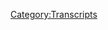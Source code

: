{{Transcript
    | title         = [[627: Reset Wars: Episode 2]]
    | caption       = [https://knowledgefight.libsyn.com/627-reset-wars-episode-2 Listen to this episode on Libsyn]
    | episodeNumber = [[627: Reset Wars: Episode 2|627]]
    | length        = 01:22:59
}}

{{MessageBox
    | header     = Warning: Bot Generated Content
    | text       = This transcript was automatically generated by transcription software and likely contains many mistakes and misattributions. Please check the audio for definitive quotes, attribution, and context.
    | image      = N3yvass4myg91.webp
    | imagewidth = 50px
    | id         = warning
}}

{{TranscriptBlock
    | name      = Unknown Speaker
    | timestamp = 00:00:00.000
    | text      = N-N-N-N-N-N-N-Knowledge Fight
}}

{{TranscriptBlock
    | name      = Unknown Speaker
    | timestamp = 00:00:12.960
    | text      = Dan and Jordan, I am SWEATING
}}

{{TranscriptBlock
    | name      = Unknown Speaker
    | timestamp = 00:00:18.039
    | text      = knowledgefight.com, it's time to pray
}}

{{TranscriptBlock
    | name      = Unknown Speaker
    | timestamp = 00:00:21.320
    | text      = I have great respect for knowledgefight
}}

{{TranscriptBlock
    | name      = Unknown Speaker
    | timestamp = 00:00:23.879
    | text      = knowledgefight
}}

{{TranscriptBlock
    | name      = Unknown Speaker
    | timestamp = 00:00:25.199
    | text      = I'm sick of them posing as if they're the good guys
}}

{{TranscriptBlock
    | name      = Unknown Speaker
    | timestamp = 00:00:27.440
    | text      = saying we are the bad guys
}}

{{TranscriptBlock
    | name      = Unknown Speaker
    | timestamp = 00:00:29.000
    | text      = it's a knowledgefight
}}

{{TranscriptBlock
    | name      = Unknown Speaker
    | timestamp = 00:00:30.239
    | text      = Dan and Jordan, knowledgefight
}}

{{TranscriptBlock
    | name      = Unknown Speaker
    | timestamp = 00:00:32.240
    | text      = Riddle her, riddle her, riddle her
}}

{{TranscriptBlock
    | name      = Unknown Speaker
    | timestamp = 00:00:34.240
    | text      = I need, I need money
}}

{{TranscriptBlock
    | name      = Unknown Speaker
    | timestamp = 00:00:36.240
    | text      = Riddle her, riddle her, riddle her
}}

{{TranscriptBlock
    | name      = Unknown Speaker
    | timestamp = 00:00:39.240
    | text      = Andy and Kansas, Andy and, Andy and
}}

{{TranscriptBlock
    | name      = Unknown Speaker
    | timestamp = 00:00:42.240
    | text      = Stop it, Andy and, Andy and Kansas
}}

{{TranscriptBlock
    | name      = Unknown Speaker
    | timestamp = 00:00:46.240
    | text      = It's time to pray
}}

{{TranscriptBlock
    | name      = Unknown Speaker
    | timestamp = 00:00:47.240
    | text      = Andy and Kansas, you're on the air, thanks for holding
}}

{{TranscriptBlock
    | name      = Unknown Speaker
    | timestamp = 00:00:49.240
    | text      = Hello Alex, I'm a first-time caller, I'm a huge fan
}}

{{TranscriptBlock
    | name      = Unknown Speaker
    | timestamp = 00:00:52.240
    | text      = I love your work
}}

{{TranscriptBlock
    | name      = Unknown Speaker
    | timestamp = 00:00:53.240
    | text      = knowledgefight
}}

{{TranscriptBlock
    | name      = Unknown Speaker
    | timestamp = 00:00:54.240
    | text      = N-N-N-N-N-Knowledgefight.com
}}

{{TranscriptBlock
    | name      = Unknown Speaker
    | timestamp = 00:00:57.240
    | text      = I love you
}}

{{TranscriptBlock
    | name      = Unknown Speaker
    | timestamp = 00:00:59.240
    | text      = Hey everybody, welcome back to knowledgefight, I'm Dan
}}

{{TranscriptBlock
    | name      = Unknown Speaker
    | timestamp = 00:01:01.240
    | text      = I'm Jordan
}}

{{TranscriptBlock
    | name      = Unknown Speaker
    | timestamp = 00:01:02.240
    | text      = We're a couple dudes, like to sit around, worship the altar of Selene
}}

{{TranscriptBlock
    | name      = Unknown Speaker
    | timestamp = 00:01:04.239
    | text      = and talk a little bit about Alex Jones
}}

{{TranscriptBlock
    | name      = Unknown Speaker
    | timestamp = 00:01:06.239
    | text      = Oh indeed we are, Dan
}}

{{TranscriptBlock
    | name      = Unknown Speaker
    | timestamp = 00:01:07.239
    | text      = Jordan
}}

{{TranscriptBlock
    | name      = Unknown Speaker
    | timestamp = 00:01:08.239
    | text      = Dan, quick question
}}

{{TranscriptBlock
    | name      = Unknown Speaker
    | timestamp = 00:01:09.239
    | text      = What's your bright spot?
}}

{{TranscriptBlock
    | name      = Unknown Speaker
    | timestamp = 00:01:10.239
    | text      = My bright spot today Jordan is a yearly ritual
}}

{{TranscriptBlock
    | name      = Unknown Speaker
    | timestamp = 00:01:13.239
    | text      = around this period towards the end of the year, holiday season
}}

{{TranscriptBlock
    | name      = Unknown Speaker
    | timestamp = 00:01:17.239
    | text      = Every year I get a nice package of Williams Sonoma Peppermint Bark
}}

{{TranscriptBlock
    | name      = Unknown Speaker
    | timestamp = 00:01:22.239
    | text      = from my aunt and uncle
}}

{{TranscriptBlock
    | name      = Unknown Speaker
    | timestamp = 00:01:24.239
    | text      = It's very nice, I just got that and I ate it all already
}}

{{TranscriptBlock
    | name      = Unknown Speaker
    | timestamp = 00:01:28.239
    | text      = I ate it very fast
}}

{{TranscriptBlock
    | name      = Unknown Speaker
    | timestamp = 00:01:30.239
    | text      = And basically I'm using this bright spot also to make up for something
}}

{{TranscriptBlock
    | name      = Unknown Speaker
    | timestamp = 00:01:34.239
    | text      = and that is that I constantly forget to thank them
}}

{{TranscriptBlock
    | name      = Unknown Speaker
    | timestamp = 00:01:37.239
    | text      = And so I'm banking on possibly that my mom is listening to this podcast
}}

{{TranscriptBlock
    | name      = Unknown Speaker
    | timestamp = 00:01:41.239
    | text      = So then she can...
}}

{{TranscriptBlock
    | name      = Unknown Speaker
    | timestamp = 00:01:42.239
    | text      = Exactly
}}

{{TranscriptBlock
    | name      = Unknown Speaker
    | timestamp = 00:01:43.239
    | text      = Pass it along to Aunt Sue and Uncle Tim
}}

{{TranscriptBlock
    | name      = Unknown Speaker
    | timestamp = 00:01:45.239
    | text      = I like it
}}

{{TranscriptBlock
    | name      = Unknown Speaker
    | timestamp = 00:01:46.239
    | text      = I appreciate the peppermint bark
}}

{{TranscriptBlock
    | name      = Unknown Speaker
    | timestamp = 00:01:49.239
    | text      = and that I ate it already
}}

{{TranscriptBlock
    | name      = Unknown Speaker
    | timestamp = 00:01:50.239
    | text      = I like the non-confrontational element of not only not texting them
}}

{{TranscriptBlock
    | name      = Unknown Speaker
    | timestamp = 00:01:55.239
    | text      = but also not texting your own mom
}}

{{TranscriptBlock
    | name      = Unknown Speaker
    | timestamp = 00:01:57.239
    | text      = I'm busy
}}

{{TranscriptBlock
    | name      = Unknown Speaker
    | timestamp = 00:01:58.239
    | text      = I like it, I love it
}}

{{TranscriptBlock
    | name      = Unknown Speaker
    | timestamp = 00:01:59.239
    | text      = I got a podcast to record
}}

{{TranscriptBlock
    | name      = Unknown Speaker
    | timestamp = 00:02:00.239
    | text      = It's fantastic
}}

{{TranscriptBlock
    | name      = Unknown Speaker
    | timestamp = 00:02:02.239
    | text      = I can kill two birds with one stone
}}

{{TranscriptBlock
    | name      = Unknown Speaker
    | timestamp = 00:02:04.239
    | text      = Maybe three
}}

{{TranscriptBlock
    | name      = Unknown Speaker
    | timestamp = 00:02:05.239
    | text      = Maybe
}}

{{TranscriptBlock
    | name      = Unknown Speaker
    | timestamp = 00:02:06.239
    | text      = What do you got going on?
}}

{{TranscriptBlock
    | name      = Unknown Speaker
    | timestamp = 00:02:07.239
    | text      = My bright spot today Dan is we were guests on the wonderful God Awful Movies podcast
}}

{{TranscriptBlock
    | name      = Unknown Speaker
    | timestamp = 00:02:14.240
    | text      = that dropped...
}}

{{TranscriptBlock
    | name      = Unknown Speaker
    | timestamp = 00:02:15.240
    | text      = A very confusing movie we had to watch
}}

{{TranscriptBlock
    | name      = Unknown Speaker
    | timestamp = 00:02:17.240
    | text      = Happy Science is a great religion
}}

{{TranscriptBlock
    | name      = Unknown Speaker
    | timestamp = 00:02:19.240
    | text      = Yeah we watched The Laws of the Universe
}}

{{TranscriptBlock
    | name      = Unknown Speaker
    | timestamp = 00:02:23.240
    | text      = Part Zero I believe
}}

{{TranscriptBlock
    | name      = Unknown Speaker
    | timestamp = 00:02:24.240
    | text      = Part Zero
}}

{{TranscriptBlock
    | name      = Unknown Speaker
    | timestamp = 00:02:25.240
    | text      = Yeah
}}

{{TranscriptBlock
    | name      = Unknown Speaker
    | timestamp = 00:02:26.240
    | text      = What fun
}}

{{TranscriptBlock
    | name      = Unknown Speaker
    | timestamp = 00:02:27.240
    | text      = Fantastic
}}

{{TranscriptBlock
    | name      = Unknown Speaker
    | timestamp = 00:02:28.240
    | text      = I am aligned with the Chinese Military
}}

{{TranscriptBlock
    | name      = Unknown Speaker
    | timestamp = 00:02:32.240
    | text      = You will not stop yelling that sense
}}

{{TranscriptBlock
    | name      = Unknown Speaker
    | timestamp = 00:02:34.240
    | text      = If you want to understand what that is about
}}

{{TranscriptBlock
    | name      = Unknown Speaker
    | timestamp = 00:02:36.240
    | text      = You're going to have to listen to it
}}

{{TranscriptBlock
    | name      = Unknown Speaker
    | timestamp = 00:02:37.240
    | text      = Go check out the new episode of God Awful Movies
}}

{{TranscriptBlock
    | name      = Unknown Speaker
    | timestamp = 00:02:39.240
    | text      = Yeah thanks to those folk for having us on
}}

{{TranscriptBlock
    | name      = Unknown Speaker
    | timestamp = 00:02:41.240
    | text      = Fantastic
}}

{{TranscriptBlock
    | name      = Unknown Speaker
    | timestamp = 00:02:42.240
    | text      = Really appreciate it
}}

{{TranscriptBlock
    | name      = Unknown Speaker
    | timestamp = 00:02:43.240
    | text      = What a delight
}}

{{TranscriptBlock
    | name      = Unknown Speaker
    | timestamp = 00:02:44.240
    | text      = So Jordan today we have to do our work
}}

{{TranscriptBlock
    | name      = Unknown Speaker
    | timestamp = 00:02:48.240
    | text      = And that is the most important work that we have ever done in our lives
}}

{{TranscriptBlock
    | name      = Unknown Speaker
    | timestamp = 00:02:52.240
    | text      = Of course
}}

{{TranscriptBlock
    | name      = Unknown Speaker
    | timestamp = 00:02:53.240
    | text      = And our careers
}}

{{TranscriptBlock
    | name      = Unknown Speaker
    | timestamp = 00:02:54.240
    | text      = And that is checking in on what's going on with Reset Wars
}}

{{TranscriptBlock
    | name      = Unknown Speaker
    | timestamp = 00:02:57.240
    | text      = We have to
}}

{{TranscriptBlock
    | name      = Unknown Speaker
    | timestamp = 00:02:58.240
    | text      = We have to
}}

{{TranscriptBlock
    | name      = Unknown Speaker
    | timestamp = 00:02:59.240
    | text      = It's the most important
}}

{{TranscriptBlock
    | name      = Unknown Speaker
    | timestamp = 00:03:00.240
    | text      = If Alex is going to say that this is the most important thing he's ever done
}}

{{TranscriptBlock
    | name      = Unknown Speaker
    | timestamp = 00:03:03.240
    | text      = Then I'm going to treat it as such
}}

{{TranscriptBlock
    | name      = Unknown Speaker
    | timestamp = 00:03:05.240
    | text      = Yeah we have to
}}

{{TranscriptBlock
    | name      = Unknown Speaker
    | timestamp = 00:03:06.240
    | text      = Yes
}}

{{TranscriptBlock
    | name      = Unknown Speaker
    | timestamp = 00:03:07.240
    | text      = So there's been some developments since the last time we checked in
}}

{{TranscriptBlock
    | name      = Unknown Speaker
    | timestamp = 00:03:10.240
    | text      = And spoiler alert it's been released
}}

{{TranscriptBlock
    | name      = Unknown Speaker
    | timestamp = 00:03:12.240
    | text      = Oh shit did they transcend?
}}

{{TranscriptBlock
    | name      = Unknown Speaker
    | timestamp = 00:03:13.240
    | text      = Have they disappeared into the ether?
}}

{{TranscriptBlock
    | name      = Unknown Speaker
    | timestamp = 00:03:15.240
    | text      = I have no reports on that
}}

{{TranscriptBlock
    | name      = Unknown Speaker
    | timestamp = 00:03:17.240
    | text      = Although absence of evidence is not evidence of absence
}}

{{TranscriptBlock
    | name      = Unknown Speaker
    | timestamp = 00:03:20.240
    | text      = That's true
}}

{{TranscriptBlock
    | name      = Unknown Speaker
    | timestamp = 00:03:21.240
    | text      = So there may have been some transcending that has gone on amongst the InfoWarrior community
}}

{{TranscriptBlock
    | name      = Unknown Speaker
    | timestamp = 00:03:26.240
    | text      = But I don't have any evidence of it
}}

{{TranscriptBlock
    | name      = Unknown Speaker
    | timestamp = 00:03:29.240
    | text      = And I think it probably didn't happen
}}

{{TranscriptBlock
    | name      = Unknown Speaker
    | timestamp = 00:03:31.240
    | text      = Especially not based on this garbage
}}

{{TranscriptBlock
    | name      = Unknown Speaker
    | timestamp = 00:03:32.240
    | text      = Doubtful
}}

{{TranscriptBlock
    | name      = Unknown Speaker
    | timestamp = 00:03:33.240
    | text      = But I have reached an impasse slightly with Reset Wars
}}

{{TranscriptBlock
    | name      = Unknown Speaker
    | timestamp = 00:03:40.240
    | text      = And we'll talk about it over the course of this episode
}}

{{TranscriptBlock
    | name      = Unknown Speaker
    | timestamp = 00:03:43.240
    | text      = I'm up against a wall
}}

{{TranscriptBlock
    | name      = Unknown Speaker
    | timestamp = 00:03:45.240
    | text      = I don't know what to do
}}

{{TranscriptBlock
    | name      = Unknown Speaker
    | timestamp = 00:03:47.240
    | text      = And I'm willing to take advice from the audience on this one
}}

{{TranscriptBlock
    | name      = Unknown Speaker
    | timestamp = 00:03:50.240
    | text      = And we'll talk about all that
}}

{{TranscriptBlock
    | name      = Unknown Speaker
    | timestamp = 00:03:52.240
    | text      = But before we do
}}

{{TranscriptBlock
    | name      = Unknown Speaker
    | timestamp = 00:03:53.240
    | text      = Let's take a little moment to say thank you to some new wonks
}}

{{TranscriptBlock
    | name      = Unknown Speaker
    | timestamp = 00:03:55.240
    | text      = Oh that's a great idea
}}

{{TranscriptBlock
    | name      = Unknown Speaker
    | timestamp = 00:03:56.240
    | text      = So first Wavy Davey from Virginia Beach, Virginia
}}

{{TranscriptBlock
    | name      = Unknown Speaker
    | timestamp = 00:03:59.240
    | text      = Thank you so much
}}

{{TranscriptBlock
    | name      = Unknown Speaker
    | timestamp = 00:04:00.240
    | text      = You are now a policy wonk
}}

{{TranscriptBlock
    | name      = Unknown Speaker
    | timestamp = 00:04:01.240
    | text      = I'm a policy wonk
}}

{{TranscriptBlock
    | name      = Unknown Speaker
    | timestamp = 00:04:02.240
    | text      = Thank you very much
}}

{{TranscriptBlock
    | name      = Unknown Speaker
    | timestamp = 00:04:03.240
    | text      = Like Wavy Gravy
}}

{{TranscriptBlock
    | name      = Unknown Speaker
    | timestamp = 00:04:04.240
    | text      = I like it
}}

{{TranscriptBlock
    | name      = Unknown Speaker
    | timestamp = 00:04:05.240
    | text      = Next, Amy, Caleb, Fox, and Leo
}}

{{TranscriptBlock
    | name      = Unknown Speaker
    | timestamp = 00:04:07.240
    | text      = Thank you so much
}}

{{TranscriptBlock
    | name      = Unknown Speaker
    | timestamp = 00:04:08.240
    | text      = You are now a policy wonk
}}

{{TranscriptBlock
    | name      = Unknown Speaker
    | timestamp = 00:04:09.240
    | text      = I'm a policy wonk
}}

{{TranscriptBlock
    | name      = Unknown Speaker
    | timestamp = 00:04:10.240
    | text      = Thank you very much to the team
}}

{{TranscriptBlock
    | name      = Unknown Speaker
    | timestamp = 00:04:11.240
    | text      = Thank you
}}

{{TranscriptBlock
    | name      = Unknown Speaker
    | timestamp = 00:04:12.240
    | text      = Next, Dino
}}

{{TranscriptBlock
    | name      = Unknown Speaker
    | timestamp = 00:04:13.240
    | text      = Thank you so much
}}

{{TranscriptBlock
    | name      = Unknown Speaker
    | timestamp = 00:04:14.240
    | text      = Thank you so much
}}

{{TranscriptBlock
    | name      = Unknown Speaker
    | timestamp = 00:04:15.240
    | text      = You are now a policy wonk
}}

{{TranscriptBlock
    | name      = Unknown Speaker
    | timestamp = 00:04:16.240
    | text      = I'm a policy wonk
}}

{{TranscriptBlock
    | name      = Unknown Speaker
    | timestamp = 00:04:17.240
    | text      = Thanks, Dino
}}

{{TranscriptBlock
    | name      = Unknown Speaker
    | timestamp = 00:04:18.240
    | text      = Next, separately, Double Patriot Points till Valentine's Day
}}

{{TranscriptBlock
    | name      = Unknown Speaker
    | timestamp = 00:04:20.240
    | text      = Thank you so much
}}

{{TranscriptBlock
    | name      = Unknown Speaker
    | timestamp = 00:04:21.240
    | text      = You are now a policy wonk
}}

{{TranscriptBlock
    | name      = Unknown Speaker
    | timestamp = 00:04:22.240
    | text      = I'm a policy wonk
}}

{{TranscriptBlock
    | name      = Unknown Speaker
    | timestamp = 00:04:23.240
    | text      = Thank you very much
}}

{{TranscriptBlock
    | name      = Unknown Speaker
    | timestamp = 00:04:24.240
    | text      = And I can't listen to Smashing Pumpkins now and not think of the time Billy Corgan was a guest on Infowars
}}

{{TranscriptBlock
    | name      = Unknown Speaker
    | timestamp = 00:04:29.240
    | text      = Thank you so much
}}

{{TranscriptBlock
    | name      = Unknown Speaker
    | timestamp = 00:04:30.240
    | text      = You are now a policy wonk
}}

{{TranscriptBlock
    | name      = Unknown Speaker
    | timestamp = 00:04:31.240
    | text      = I'm a policy wonk
}}

{{TranscriptBlock
    | name      = Unknown Speaker
    | timestamp = 00:04:32.240
    | text      = Thank you very much
}}

{{TranscriptBlock
    | name      = Unknown Speaker
    | timestamp = 00:04:33.240
    | text      = Bad news, he's been on multiple times
}}

{{TranscriptBlock
    | name      = Unknown Speaker
    | timestamp = 00:04:35.240
    | text      = Oh yeah
}}

{{TranscriptBlock
    | name      = Unknown Speaker
    | timestamp = 00:04:36.240
    | text      = Oh yeah
}}

{{TranscriptBlock
    | name      = Unknown Speaker
    | timestamp = 00:04:37.240
    | text      = When he was saying the world is a vampire, he was being literal
}}

{{TranscriptBlock
    | name      = Unknown Speaker
    | timestamp = 00:04:39.240
    | text      = Oh indeed
}}

{{TranscriptBlock
    | name      = Unknown Speaker
    | timestamp = 00:04:40.240
    | text      = That was not a metaphor
}}

{{TranscriptBlock
    | name      = Unknown Speaker
    | timestamp = 00:04:42.240
    | text      = Yeah, and he has been subsequently put into a cage and transformed into a rat
}}

{{TranscriptBlock
    | name      = Unknown Speaker
    | timestamp = 00:04:46.240
    | text      = Chimaeras are an issue
}}

{{TranscriptBlock
    | name      = Unknown Speaker
    | timestamp = 00:04:48.240
    | text      = Yep, despite his rage
}}

{{TranscriptBlock
    | name      = Unknown Speaker
    | timestamp = 00:04:49.240
    | text      = Yeah
}}

{{TranscriptBlock
    | name      = Unknown Speaker
    | timestamp = 00:04:50.240
    | text      = So I have a couple things that I want to get out of the way about Infowars and Reset Wars before we get going
}}

{{TranscriptBlock
    | name      = Unknown Speaker
    | timestamp = 00:04:57.240
    | text      = I have gauged the information that's available
}}

{{TranscriptBlock
    | name      = Unknown Speaker
    | timestamp = 00:05:01.240
    | text      = I have looked at what's been going on with Reset Wars and what's been going on with Alex on his show
}}

{{TranscriptBlock
    | name      = Unknown Speaker
    | timestamp = 00:05:07.240
    | text      = And I am becoming more and more convinced that I was a little bit off
}}

{{TranscriptBlock
    | name      = Unknown Speaker
    | timestamp = 00:05:13.240
    | text      = I don't think that Alex is running Reset Wars
}}

{{TranscriptBlock
    | name      = Unknown Speaker
    | timestamp = 00:05:16.240
    | text      = Okay, at all
}}

{{TranscriptBlock
    | name      = Unknown Speaker
    | timestamp = 00:05:17.240
    | text      = I don't know for sure, but it does not feel attached to his main product in any way
}}

{{TranscriptBlock
    | name      = Unknown Speaker
    | timestamp = 00:05:23.240
    | text      = So far discussing it, it has felt completely separate
}}

{{TranscriptBlock
    | name      = Unknown Speaker
    | timestamp = 00:05:27.240
    | text      = It feels like a gig, kind of
}}

{{TranscriptBlock
    | name      = Unknown Speaker
    | timestamp = 00:05:30.240
    | text      = And I think the vibe that I get off this is that this is like a doosy thing, this is a Jake Doosy thing
}}

{{TranscriptBlock
    | name      = Unknown Speaker
    | timestamp = 00:05:37.240
    | text      = Right, right, right, right
}}

{{TranscriptBlock
    | name      = Unknown Speaker
    | timestamp = 00:05:38.240
    | text      = This is like Tim Burton producing Nightmare Before Christmas
}}

{{TranscriptBlock
    | name      = Unknown Speaker
    | timestamp = 00:05:41.240
    | text      = But everybody's like, oh it's not Tim Burton who made it, that kind of thing
}}

{{TranscriptBlock
    | name      = Unknown Speaker
    | timestamp = 00:05:44.240
    | text      = No, no, it was produced by the director of Nightmare Before Chri-
}}

{{TranscriptBlock
    | name      = Unknown Speaker
    | timestamp = 00:05:48.240
    | text      = Wait, wait, wait
}}

{{TranscriptBlock
    | name      = Unknown Speaker
    | timestamp = 00:05:49.240
    | text      = No, no, I'm thinking of a totally different thing
}}

{{TranscriptBlock
    | name      = Unknown Speaker
    | timestamp = 00:05:51.240
    | text      = Okay
}}

{{TranscriptBlock
    | name      = Unknown Speaker
    | timestamp = 00:05:52.240
    | text      = Monkeybone
}}

{{TranscriptBlock
    | name      = Unknown Speaker
    | timestamp = 00:05:53.240
    | text      = Monkeybone, yes
}}

{{TranscriptBlock
    | name      = Unknown Speaker
    | timestamp = 00:05:54.240
    | text      = That movie Monkeybone was directed by the director of Nightmare Before Christmas
}}

{{TranscriptBlock
    | name      = Unknown Speaker
    | timestamp = 00:05:58.240
    | text      = And everybody thought it was Tim Burton
}}

{{TranscriptBlock
    | name      = Unknown Speaker
    | timestamp = 00:05:59.240
    | text      = Right
}}

{{TranscriptBlock
    | name      = Unknown Speaker
    | timestamp = 00:06:00.240
    | text      = But he produced
}}

{{TranscriptBlock
    | name      = Unknown Speaker
    | timestamp = 00:06:01.240
    | text      = Yes, exactly
}}

{{TranscriptBlock
    | name      = Unknown Speaker
    | timestamp = 00:06:02.240
    | text      = I worked at the movie theater where Monkeybone came out and you will not believe how many people were so disappointed
}}

{{TranscriptBlock
    | name      = Unknown Speaker
    | timestamp = 00:06:08.240
    | text      = It took 30 years for the Brendan Fraser to come back after Monkeybone
}}

{{TranscriptBlock
    | name      = Unknown Speaker
    | timestamp = 00:06:14.240
    | text      = That's how good he is
}}

{{TranscriptBlock
    | name      = Unknown Speaker
    | timestamp = 00:06:15.240
    | text      = Chris Kattan never came back
}}

{{TranscriptBlock
    | name      = Unknown Speaker
    | timestamp = 00:06:16.240
    | text      = Never, never
}}

{{TranscriptBlock
    | name      = Unknown Speaker
    | timestamp = 00:06:17.240
    | text      = And God bless him, he shouldn't have
}}

{{TranscriptBlock
    | name      = Unknown Speaker
    | timestamp = 00:06:19.240
    | text      = Wait, Corky Romano, was that before or after Monkeybone?
}}

{{TranscriptBlock
    | name      = Unknown Speaker
    | timestamp = 00:06:22.240
    | text      = It was under
}}

{{TranscriptBlock
    | name      = Unknown Speaker
    | timestamp = 00:06:23.240
    | text      = We may never know
}}

{{TranscriptBlock
    | name      = Unknown Speaker
    | timestamp = 00:06:25.240
    | text      = So yeah, it feels kind of like he's a pitchman or something
}}

{{TranscriptBlock
    | name      = Unknown Speaker
    | timestamp = 00:06:32.240
    | text      = Right, hired gun
}}

{{TranscriptBlock
    | name      = Unknown Speaker
    | timestamp = 00:06:33.240
    | text      = I don't know for sure, like I said it's tough to tell but everything seems very discordant from the content that he's putting out on his main show
}}

{{TranscriptBlock
    | name      = Unknown Speaker
    | timestamp = 00:06:41.240
    | text      = Yeah, the observer effect for everything seems disconnected
}}

{{TranscriptBlock
    | name      = Unknown Speaker
    | timestamp = 00:06:46.240
    | text      = Yeah
}}

{{TranscriptBlock
    | name      = Unknown Speaker
    | timestamp = 00:06:47.240
    | text      = And the second thing is, I need to make a little correction about this
}}

{{TranscriptBlock
    | name      = Unknown Speaker
    | timestamp = 00:06:50.240
    | text      = And that is that on our first episode about Reset Wars I talked about how Jake Ducey has a podcast
}}

{{TranscriptBlock
    | name      = Unknown Speaker
    | timestamp = 00:06:56.240
    | text      = And I said that it was on iHeart
}}

{{TranscriptBlock
    | name      = Unknown Speaker
    | timestamp = 00:06:59.240
    | text      = And what I meant to say by that, I articulated this incredibly poorly
}}

{{TranscriptBlock
    | name      = Unknown Speaker
    | timestamp = 00:07:03.240
    | text      = Sure
}}

{{TranscriptBlock
    | name      = Unknown Speaker
    | timestamp = 00:07:04.240
    | text      = And that is that that was where I found his podcast
}}

{{TranscriptBlock
    | name      = Unknown Speaker
    | timestamp = 00:07:06.240
    | text      = Gotcha
}}

{{TranscriptBlock
    | name      = Unknown Speaker
    | timestamp = 00:07:07.240
    | text      = And I didn't realize this because we're not on a network and I don't know how these things work
}}

{{TranscriptBlock
    | name      = Unknown Speaker
    | timestamp = 00:07:11.240
    | text      = Right
}}

{{TranscriptBlock
    | name      = Unknown Speaker
    | timestamp = 00:07:12.240
    | text      = But someone reached out and was like, it made it sound like they produced that podcast
}}

{{TranscriptBlock
    | name      = Unknown Speaker
    | timestamp = 00:07:15.240
    | text      = Right
}}

{{TranscriptBlock
    | name      = Unknown Speaker
    | timestamp = 00:07:16.240
    | text      = And I realized that that is kind of how it came off, totally not my intention
}}

{{TranscriptBlock
    | name      = Unknown Speaker
    | timestamp = 00:07:20.240
    | text      = And I did not mean to imply that the company iHeartRadio produced Jake Ducey's podcast
}}

{{TranscriptBlock
    | name      = Unknown Speaker
    | timestamp = 00:07:26.240
    | text      = Yeah, yeah, yeah
}}

{{TranscriptBlock
    | name      = Unknown Speaker
    | timestamp = 00:07:27.240
    | text      = That was just poorly delivered on my part
}}

{{TranscriptBlock
    | name      = Unknown Speaker
    | timestamp = 00:07:29.240
    | text      = Anyway, look, here's what's going to happen today
}}

{{TranscriptBlock
    | name      = Unknown Speaker
    | timestamp = 00:07:34.240
    | text      = Alex released Reset Wars
}}

{{TranscriptBlock
    | name      = Unknown Speaker
    | timestamp = 00:07:36.240
    | text      = Yes
}}

{{TranscriptBlock
    | name      = Unknown Speaker
    | timestamp = 00:07:37.240
    | text      = The other night
}}

{{TranscriptBlock
    | name      = Unknown Speaker
    | timestamp = 00:07:38.240
    | text      = A couple nights ago
}}

{{TranscriptBlock
    | name      = Unknown Speaker
    | timestamp = 00:07:39.240
    | text      = Dropped it
}}

{{TranscriptBlock
    | name      = Unknown Speaker
    | timestamp = 00:07:40.240
    | text      = From when we were recording
}}

{{TranscriptBlock
    | name      = Unknown Speaker
    | timestamp = 00:07:41.240
    | text      = Like a Taylor Swift album
}}

{{TranscriptBlock
    | name      = Unknown Speaker
    | timestamp = 00:07:42.240
    | text      = So we'll talk about that a little bit, but before we do, we need to lead up to it
}}

{{TranscriptBlock
    | name      = Unknown Speaker
    | timestamp = 00:07:46.240
    | text      = By looking at three videos that Alex put out promoting the release of Reset Wars
}}

{{TranscriptBlock
    | name      = Unknown Speaker
    | timestamp = 00:07:53.240
    | text      = The first one is a video that he put out called Transcend the Third Dimension with Alex Jones and Reset Wars
}}

{{TranscriptBlock
    | name      = Unknown Speaker
    | timestamp = 00:07:59.240
    | text      = I like it
}}

{{TranscriptBlock
    | name      = Unknown Speaker
    | timestamp = 00:08:00.240
    | text      = This is a good two minutes long
}}

{{TranscriptBlock
    | name      = Unknown Speaker
    | timestamp = 00:08:02.240
    | text      = Most of this, like these videos, I'm just going to play, just cut at points for us to discuss
}}

{{TranscriptBlock
    | name      = Unknown Speaker
    | timestamp = 00:08:08.240
    | text      = Sure
}}

{{TranscriptBlock
    | name      = Unknown Speaker
    | timestamp = 00:08:09.240
    | text      = Not leaving much on the cutting room floor
}}

{{TranscriptBlock
    | name      = Unknown Speaker
    | timestamp = 00:08:12.240
    | text      = And here is where we start
}}

{{TranscriptBlock
    | name      = Unknown Speaker
    | timestamp = 00:08:19.240
    | text      = Out of all the archetypal images, the tunnel or the portal is amongst the most powerful
}}

{{TranscriptBlock
    | name      = Unknown Speaker
    | timestamp = 00:08:26.240
    | text      = Because we know we came out of our mother's wombs
}}

{{TranscriptBlock
    | name      = Unknown Speaker
    | timestamp = 00:08:29.240
    | text      = What?
}}

{{TranscriptBlock
    | name      = Unknown Speaker
    | timestamp = 00:08:30.240
    | text      = We know that portals or tunnels symbolize coming from one state into another
}}

{{TranscriptBlock
    | name      = Unknown Speaker
    | timestamp = 00:08:37.240
    | text      = We instinctively see it as a symbol of the transference of energy
}}

{{TranscriptBlock
    | name      = Unknown Speaker
    | timestamp = 00:08:43.240
    | text      = Because energy is never destroyed
}}

{{TranscriptBlock
    | name      = Unknown Speaker
    | timestamp = 00:08:45.240
    | text      = It can only be transferred into another form
}}

{{TranscriptBlock
    | name      = Unknown Speaker
    | timestamp = 00:08:48.240
    | text      = And that's what the social engineers understand
}}

{{TranscriptBlock
    | name      = Unknown Speaker
    | timestamp = 00:08:50.240
    | text      = What?
}}

{{TranscriptBlock
    | name      = Unknown Speaker
    | timestamp = 00:08:51.240
    | text      = And that's some quantum physics and quantum mechanics that we lay out
}}

{{TranscriptBlock
    | name      = Unknown Speaker
    | timestamp = 00:08:55.240
    | text      = In the most important work I've ever done
}}

{{TranscriptBlock
    | name      = Unknown Speaker
    | timestamp = 00:08:57.240
    | text      = And it's all available at ResetWars.com
}}

{{TranscriptBlock
    | name      = Unknown Speaker
    | timestamp = 00:09:01.240
    | text      = I think Alex may be like, it'd be so fun if he just heard that Alan Watts was a drunk
}}

{{TranscriptBlock
    | name      = Unknown Speaker
    | timestamp = 00:09:07.240
    | text      = He's like, oh wait, I could do that
}}

{{TranscriptBlock
    | name      = Unknown Speaker
    | timestamp = 00:09:10.240
    | text      = Yeah
}}

{{TranscriptBlock
    | name      = Unknown Speaker
    | timestamp = 00:09:11.240
    | text      = I could ramble about nonsense over soft music, people seem to fucking love that
}}

{{TranscriptBlock
    | name      = Unknown Speaker
    | timestamp = 00:09:16.240
    | text      = Oh man, I remember reading the Tao of Pooh, imagine if it was the Reset Tao of Pooh
}}

{{TranscriptBlock
    | name      = Unknown Speaker
    | timestamp = 00:09:21.240
    | text      = It would blow everybody's mind
}}

{{TranscriptBlock
    | name      = Unknown Speaker
    | timestamp = 00:09:24.240
    | text      = Yeah, so what's going on here is that in 2016 there was this picture of Alex walking out of a tunnel looking pretty angry
}}

{{TranscriptBlock
    | name      = Unknown Speaker
    | timestamp = 00:09:31.240
    | text      = And it got turned into a meme, people probably remember the edited version of it
}}

{{TranscriptBlock
    | name      = Unknown Speaker
    | timestamp = 00:09:35.240
    | text      = Where there's 30 or 40 Alex's
}}

{{TranscriptBlock
    | name      = Unknown Speaker
    | timestamp = 00:09:37.240
    | text      = There's a bunch of Alex clones
}}

{{TranscriptBlock
    | name      = Unknown Speaker
    | timestamp = 00:09:38.240
    | text      = Alex is recording this at that same tunnel
}}

{{TranscriptBlock
    | name      = Unknown Speaker
    | timestamp = 00:09:41.240
    | text      = Great
}}

{{TranscriptBlock
    | name      = Unknown Speaker
    | timestamp = 00:09:42.240
    | text      = So I think that it's on his property somewhere, probably
}}

{{TranscriptBlock
    | name      = Unknown Speaker
    | timestamp = 00:09:45.240
    | text      = I think maybe it's even his driveway
}}

{{TranscriptBlock
    | name      = Unknown Speaker
    | timestamp = 00:09:47.240
    | text      = Yeah
}}

{{TranscriptBlock
    | name      = Unknown Speaker
    | timestamp = 00:09:48.240
    | text      = I can't imagine him going far
}}

{{TranscriptBlock
    | name      = Unknown Speaker
    | timestamp = 00:09:51.240
    | text      = Oh man
}}

{{TranscriptBlock
    | name      = Unknown Speaker
    | timestamp = 00:09:52.240
    | text      = It keeps popping up
}}

{{TranscriptBlock
    | name      = Unknown Speaker
    | timestamp = 00:09:53.240
    | text      = How great would it be though if that was in like some random ass place in Florida and they're like god dammit
}}

{{TranscriptBlock
    | name      = Unknown Speaker
    | timestamp = 00:09:59.240
    | text      = Tunnel's too good
}}

{{TranscriptBlock
    | name      = Unknown Speaker
    | timestamp = 00:10:00.240
    | text      = We have to fly all the way to Florida otherwise we're not gonna piggyback on this meme
}}

{{TranscriptBlock
    | name      = Unknown Speaker
    | timestamp = 00:10:04.240
    | text      = Tunnel is too good
}}

{{TranscriptBlock
    | name      = Unknown Speaker
    | timestamp = 00:10:06.240
    | text      = We can't find a good tunnel nearby
}}

{{TranscriptBlock
    | name      = Unknown Speaker
    | timestamp = 00:10:08.240
    | text      = I have never
}}

{{TranscriptBlock
    | name      = Unknown Speaker
    | timestamp = 00:10:09.240
    | text      = In occupied Texas
}}

{{TranscriptBlock
    | name      = Unknown Speaker
    | timestamp = 00:10:10.240
    | text      = I have never looked at a tunnel and thought, wow, that reminds me of vaginas
}}

{{TranscriptBlock
    | name      = Unknown Speaker
    | timestamp = 00:10:15.240
    | text      = It's the womb
}}

{{TranscriptBlock
    | name      = Unknown Speaker
    | timestamp = 00:10:16.240
    | text      = It didn't occur to me to drive beneath a mountain and go, ooh, this is warm
}}

{{TranscriptBlock
    | name      = Unknown Speaker
    | timestamp = 00:10:21.240
    | text      = Look at that womb
}}

{{TranscriptBlock
    | name      = Unknown Speaker
    | timestamp = 00:10:22.240
    | text      = I want to go through it because it's like a womb
}}

{{TranscriptBlock
    | name      = Unknown Speaker
    | timestamp = 00:10:25.240
    | text      = Yes
}}

{{TranscriptBlock
    | name      = Unknown Speaker
    | timestamp = 00:10:26.240
    | text      = Yeah, strange
}}

{{TranscriptBlock
    | name      = Unknown Speaker
    | timestamp = 00:10:27.240
    | text      = I don't know what it means to say that the tunnel is one of the most archetypal images
}}

{{TranscriptBlock
    | name      = Unknown Speaker
    | timestamp = 00:10:33.240
    | text      = Because I think you could come up with a lot of different archetypal images
}}

{{TranscriptBlock
    | name      = Unknown Speaker
    | timestamp = 00:10:39.240
    | text      = Sure, sure
}}

{{TranscriptBlock
    | name      = Unknown Speaker
    | timestamp = 00:10:40.240
    | text      = Like a big hole
}}

{{TranscriptBlock
    | name      = Unknown Speaker
    | timestamp = 00:10:41.240
    | text      = I don't know how you rank them
}}

{{TranscriptBlock
    | name      = Unknown Speaker
    | timestamp = 00:10:46.240
    | text      = But I guess tunnel is up there
}}

{{TranscriptBlock
    | name      = Unknown Speaker
    | timestamp = 00:10:48.240
    | text      = Top five archetypal image
}}

{{TranscriptBlock
    | name      = Unknown Speaker
    | timestamp = 00:10:50.240
    | text      = Yeah, also the idea that energy can't be destroyed or created only changed
}}

{{TranscriptBlock
    | name      = Unknown Speaker
    | timestamp = 00:10:54.240
    | text      = I don't know if that's quantum mechanics
}}

{{TranscriptBlock
    | name      = Unknown Speaker
    | timestamp = 00:10:56.240
    | text      = That's just the first law of, like thermodynamics
}}

{{TranscriptBlock
    | name      = Unknown Speaker
    | timestamp = 00:10:59.240
    | text      = It's the law of conservation of energy
}}

{{TranscriptBlock
    | name      = Unknown Speaker
    | timestamp = 00:11:01.240
    | text      = It's just how it works
}}

{{TranscriptBlock
    | name      = Unknown Speaker
    | timestamp = 00:11:02.240
    | text      = Yeah, I don't know what he's trying to say here
}}

{{TranscriptBlock
    | name      = Unknown Speaker
    | timestamp = 00:11:05.240
    | text      = But it's confusing me right off the bat
}}

{{TranscriptBlock
    | name      = Unknown Speaker
    | timestamp = 00:11:08.240
    | text      = And the social engineers understanding the first law of thermodynamics is wonderful
}}

{{TranscriptBlock
    | name      = Unknown Speaker
    | timestamp = 00:11:14.240
    | text      = Great
}}

{{TranscriptBlock
    | name      = Unknown Speaker
    | timestamp = 00:11:15.240
    | text      = I appreciate that
}}

{{TranscriptBlock
    | name      = Unknown Speaker
    | timestamp = 00:11:16.240
    | text      = I'm confused as to how they can orchestrate movements based around that
}}

{{TranscriptBlock
    | name      = Unknown Speaker
    | timestamp = 00:11:20.240
    | text      = So do most scientists
}}

{{TranscriptBlock
    | name      = Unknown Speaker
    | timestamp = 00:11:22.240
    | text      = I would say all of them
}}

{{TranscriptBlock
    | name      = Unknown Speaker
    | timestamp = 00:11:23.240
    | text      = Fucking I do
}}

{{TranscriptBlock
    | name      = Unknown Speaker
    | timestamp = 00:11:27.240
    | text      = Yeah, I think that quantum mechanics and stuff probably
}}

{{TranscriptBlock
    | name      = Unknown Speaker
    | timestamp = 00:11:31.240
    | text      = A lot of the understanding of it relies on stuff that was built out of the understanding of the more basic physics
}}

{{TranscriptBlock
    | name      = Unknown Speaker
    | timestamp = 00:11:38.240
    | text      = Yeah, yeah
}}

{{TranscriptBlock
    | name      = Unknown Speaker
    | timestamp = 00:11:39.240
    | text      = Sure?
}}

{{TranscriptBlock
    | name      = Unknown Speaker
    | timestamp = 00:11:40.240
    | text      = I mean, to my ears, I am getting the vibe of people who have just, like, taken the pseudoscience of the four humours
}}

{{TranscriptBlock
    | name      = Unknown Speaker
    | timestamp = 00:11:52.240
    | text      = And just changed it with quantum mechanics, you know, like
}}

{{TranscriptBlock
    | name      = Unknown Speaker
    | timestamp = 00:11:55.240
    | text      = Well, if your bile is out of alignment, then you're in trouble
}}

{{TranscriptBlock
    | name      = Unknown Speaker
    | timestamp = 00:11:58.240
    | text      = Or it's like, if your point of view on quantum mechanics is out of whack, then you're in trouble
}}

{{TranscriptBlock
    | name      = Unknown Speaker
    | timestamp = 00:12:03.240
    | text      = Like that kind of thing
}}

{{TranscriptBlock
    | name      = Unknown Speaker
    | timestamp = 00:12:04.240
    | text      = Yeah, I just feel like, generally speaking, it's just kind of like bluffing depth
}}

{{TranscriptBlock
    | name      = Unknown Speaker
    | timestamp = 00:12:09.240
    | text      = Yeah
}}

{{TranscriptBlock
    | name      = Unknown Speaker
    | timestamp = 00:12:10.240
    | text      = And this comes across in this next passage
}}

{{TranscriptBlock
    | name      = Unknown Speaker
    | timestamp = 00:12:40.240
    | text      = Good versus evil, and that fight
}}

{{TranscriptBlock
    | name      = Unknown Speaker
    | timestamp = 00:12:42.240
    | text      = That's what Reset Wars is all about
}}

{{TranscriptBlock
    | name      = Unknown Speaker
    | timestamp = 00:12:44.240
    | text      = Part one and part two
}}

{{TranscriptBlock
    | name      = Unknown Speaker
    | timestamp = 00:12:45.240
    | text      = Spirit wars, mind wars
}}

{{TranscriptBlock
    | name      = Unknown Speaker
    | timestamp = 00:12:47.240
    | text      = Just a word to the wise
}}

{{TranscriptBlock
    | name      = Unknown Speaker
    | timestamp = 00:12:48.240
    | text      = Don't fall for it when people act like this
}}

{{TranscriptBlock
    | name      = Unknown Speaker
    | timestamp = 00:12:50.240
    | text      = Yeah, don't do that
}}

{{TranscriptBlock
    | name      = Unknown Speaker
    | timestamp = 00:12:51.240
    | text      = Don't do this
}}

{{TranscriptBlock
    | name      = Unknown Speaker
    | timestamp = 00:12:52.240
    | text      = When there's some kind of an unspoken piece of information that has transformed and empowered someone's lives
}}

{{TranscriptBlock
    | name      = Unknown Speaker
    | timestamp = 00:12:58.240
    | text      = But also, a lot of people have found out about it and they're using it for evil
}}

{{TranscriptBlock
    | name      = Unknown Speaker
    | timestamp = 00:13:01.240
    | text      = But I'm not going to talk about what it is or
}}

{{TranscriptBlock
    | name      = Unknown Speaker
    | timestamp = 00:13:03.240
    | text      = Well
}}

{{TranscriptBlock
    | name      = Unknown Speaker
    | timestamp = 00:13:04.240
    | text      = Don't believe them
}}

{{TranscriptBlock
    | name      = Unknown Speaker
    | timestamp = 00:13:05.240
    | text      = You don't want to, no, you can't
}}

{{TranscriptBlock
    | name      = Unknown Speaker
    | timestamp = 00:13:06.240
    | text      = That's a scam
}}

{{TranscriptBlock
    | name      = Unknown Speaker
    | timestamp = 00:13:07.240
    | text      = No, it's not a scam, you're just not believing hard enough
}}

{{TranscriptBlock
    | name      = Unknown Speaker
    | timestamp = 00:13:12.240
    | text      = I'm believing real hard that this is a scam
}}

{{TranscriptBlock
    | name      = Unknown Speaker
    | timestamp = 00:13:16.240
    | text      = This reminds me so much, here's the problem that I'm having right now
}}

{{TranscriptBlock
    | name      = Unknown Speaker
    | timestamp = 00:13:19.240
    | text      = Uh huh
}}

{{TranscriptBlock
    | name      = Unknown Speaker
    | timestamp = 00:13:20.240
    | text      = One of my favorite Godspeed You Black Emperor songs is essentially
}}

{{TranscriptBlock
    | name      = Unknown Speaker
    | timestamp = 00:13:25.240
    | text      = The tunnel is a metaphor?
}}

{{TranscriptBlock
    | name      = Unknown Speaker
    | timestamp = 00:13:26.240
    | text      = I mean, it's not that, but it's really close
}}

{{TranscriptBlock
    | name      = Unknown Speaker
    | timestamp = 00:13:29.240
    | text      = It's like an eight minute song, I can't remember if it's BBF3 or Moya or something like that
}}

{{TranscriptBlock
    | name      = Unknown Speaker
    | timestamp = 00:13:34.240
    | text      = But it is this lunatic poet who's just come out of getting a fucking parking ticket
}}

{{TranscriptBlock
    | name      = Unknown Speaker
    | timestamp = 00:13:41.240
    | text      = And going off on sovereign citizen shit, all put to Godspeed You Black Emperor music
}}

{{TranscriptBlock
    | name      = Unknown Speaker
    | timestamp = 00:13:47.240
    | text      = And it's really, really good and atmospheric
}}

{{TranscriptBlock
    | name      = Unknown Speaker
    | timestamp = 00:13:50.240
    | text      = And it sounds suspiciously like this, but this is way, way worse
}}

{{TranscriptBlock
    | name      = Unknown Speaker
    | timestamp = 00:13:54.240
    | text      = Because Godspeed isn't involved
}}

{{TranscriptBlock
    | name      = Unknown Speaker
    | timestamp = 00:13:56.240
    | text      = If Godspeed and Alex Jones had a tie-in, I might be fucked
}}

{{TranscriptBlock
    | name      = Unknown Speaker
    | timestamp = 00:14:00.240
    | text      = I might have no idea where to land morally
}}

{{TranscriptBlock
    | name      = Unknown Speaker
    | timestamp = 00:14:02.240
    | text      = Well, Alex, you hear that?
}}

{{TranscriptBlock
    | name      = Unknown Speaker
    | timestamp = 00:14:05.240
    | text      = Yeah, I mean, get on it, you've got one way
}}

{{TranscriptBlock
    | name      = Unknown Speaker
    | timestamp = 00:14:07.240
    | text      = You could swing Jordan
}}

{{TranscriptBlock
    | name      = Unknown Speaker
    | timestamp = 00:14:09.240
    | text      = One way to inoculate yourself from me
}}

{{TranscriptBlock
    | name      = Unknown Speaker
    | timestamp = 00:14:12.240
    | text      = So here's the end of this video
}}

{{TranscriptBlock
    | name      = Unknown Speaker
    | timestamp = 00:14:15.240
    | text      = This is pretty funny
}}

{{TranscriptBlock
    | name      = Unknown Speaker
    | timestamp = 00:14:17.240
    | text      = You'll notice a change in audio a little bit
}}

{{TranscriptBlock
    | name      = Unknown Speaker
    | timestamp = 00:14:20.240
    | text      = It'll be pretty easy to figure out what's going on
}}

{{TranscriptBlock
    | name      = Unknown Speaker
    | timestamp = 00:14:23.240
    | text      = Find out more and start your journey today at ResetWars.com
}}

{{TranscriptBlock
    | name      = Unknown Speaker
    | timestamp = 00:14:27.240
    | text      = You don't have to stay with them, you don't have to be a slave of them, you know they're evil
}}

{{TranscriptBlock
    | name      = Unknown Speaker
    | timestamp = 00:14:33.240
    | text      = They want your consciousness
}}

{{TranscriptBlock
    | name      = Unknown Speaker
    | timestamp = 00:14:35.240
    | text      = They want your soul, they want your free will
}}

{{TranscriptBlock
    | name      = Unknown Speaker
    | timestamp = 00:14:38.240
    | text      = Come with me, reach out to God as I did
}}

{{TranscriptBlock
    | name      = Unknown Speaker
    | timestamp = 00:14:41.240
    | text      = The Holy Spirit will empower you
}}

{{TranscriptBlock
    | name      = Unknown Speaker
    | timestamp = 00:14:44.240
    | text      = Join us in eternity of free will and total completion
}}

{{TranscriptBlock
    | name      = Unknown Speaker
    | timestamp = 00:14:48.240
    | text      = Don't allow yourself to be trapped in the third dimension
}}

{{TranscriptBlock
    | name      = Unknown Speaker
    | timestamp = 00:14:51.240
    | text      = The Holy Spirit will empower you
}}

{{TranscriptBlock
    | name      = Unknown Speaker
    | timestamp = 00:14:58.240
    | text      = Yeah, so that was Alex yelling from the other side of the tunnel
}}

{{TranscriptBlock
    | name      = Unknown Speaker
    | timestamp = 00:15:02.240
    | text      = Yeah, yeah, yeah
}}

{{TranscriptBlock
    | name      = Unknown Speaker
    | timestamp = 00:15:03.240
    | text      = A little echo
}}

{{TranscriptBlock
    | name      = Unknown Speaker
    | timestamp = 00:15:04.240
    | text      = How do we make this a little bit more dramatic?
}}

{{TranscriptBlock
    | name      = Unknown Speaker
    | timestamp = 00:15:06.240
    | text      = Let's give him one of those novelty microphones we give four-year-olds
}}

{{TranscriptBlock
    | name      = Unknown Speaker
    | timestamp = 00:15:10.240
    | text      = No, no, he's yelling from across the tunnel
}}

{{TranscriptBlock
    | name      = Unknown Speaker
    | timestamp = 00:15:13.240
    | text      = He's at the end of the tunnel, silhouetted
}}

{{TranscriptBlock
    | name      = Unknown Speaker
    | timestamp = 00:15:16.240
    | text      = Amazing
}}

{{TranscriptBlock
    | name      = Unknown Speaker
    | timestamp = 00:15:17.240
    | text      = Come with us
}}

{{TranscriptBlock
    | name      = Unknown Speaker
    | timestamp = 00:15:18.240
    | text      = Just beautiful
}}

{{TranscriptBlock
    | name      = Unknown Speaker
    | timestamp = 00:15:19.240
    | text      = That was disappointing
}}

{{TranscriptBlock
    | name      = Unknown Speaker
    | timestamp = 00:15:20.240
    | text      = That video, like at the end of it, I don't think I learned anything
}}

{{TranscriptBlock
    | name      = Unknown Speaker
    | timestamp = 00:15:23.240
    | text      = I have no idea what the hell this Reset Wars is about
}}

{{TranscriptBlock
    | name      = Unknown Speaker
    | timestamp = 00:15:27.240
    | text      = It's vaguely spiritual, it's vaguely based on like hypothetical quantum mechanics
}}

{{TranscriptBlock
    | name      = Unknown Speaker
    | timestamp = 00:15:32.240
    | text      = Sure
}}

{{TranscriptBlock
    | name      = Unknown Speaker
    | timestamp = 00:15:33.240
    | text      = And it has something to do with transcending the third dimension
}}

{{TranscriptBlock
    | name      = Unknown Speaker
    | timestamp = 00:15:35.240
    | text      = And also it seems a little creepier than
}}

{{TranscriptBlock
    | name      = Unknown Speaker
    | timestamp = 00:15:38.240
    | text      = It's very creepy
}}

{{TranscriptBlock
    | name      = Unknown Speaker
    | timestamp = 00:15:39.240
    | text      = It seems a little more cult-y than some of the previous promos
}}

{{TranscriptBlock
    | name      = Unknown Speaker
    | timestamp = 00:15:42.240
    | text      = It's a lot more openly cult-y
}}

{{TranscriptBlock
    | name      = Unknown Speaker
    | timestamp = 00:15:44.240
    | text      = The Alex standing at the end of a tunnel and being like, come with us
}}

{{TranscriptBlock
    | name      = Unknown Speaker
    | timestamp = 00:15:47.240
    | text      = Like that's, yeah, that's upsetting
}}

{{TranscriptBlock
    | name      = Unknown Speaker
    | timestamp = 00:15:50.240
    | text      = I assume he's bathed in a golden backlight
}}

{{TranscriptBlock
    | name      = Unknown Speaker
    | timestamp = 00:15:53.240
    | text      = Yeah, oh yeah
}}

{{TranscriptBlock
    | name      = Unknown Speaker
    | timestamp = 00:15:54.240
    | text      = It's very unsatisfying
}}

{{TranscriptBlock
    | name      = Unknown Speaker
    | timestamp = 00:15:56.240
    | text      = But luckily Alex released another video about Reset Wars
}}

{{TranscriptBlock
    | name      = Unknown Speaker
    | timestamp = 00:15:59.240
    | text      = Plugging the eventual launch
}}

{{TranscriptBlock
    | name      = Unknown Speaker
    | timestamp = 00:16:01.240
    | text      = And I should say the launch was postponed a number of times
}}

{{TranscriptBlock
    | name      = Unknown Speaker
    | timestamp = 00:16:04.240
    | text      = Sure
}}

{{TranscriptBlock
    | name      = Unknown Speaker
    | timestamp = 00:16:05.240
    | text      = This second one was titled Tune into God, the Earth, and ResetWars.com
}}

{{TranscriptBlock
    | name      = Unknown Speaker
    | timestamp = 00:16:10.240
    | text      = Even without starting the video up
}}

{{TranscriptBlock
    | name      = Unknown Speaker
    | timestamp = 00:16:12.240
    | text      = I just, I have to guess that it's going to be pretty grandiose
}}

{{TranscriptBlock
    | name      = Unknown Speaker
    | timestamp = 00:16:15.240
    | text      = Considering that Reset Wars is being put up there with a pantheon of important things like God and the Earth
}}

{{TranscriptBlock
    | name      = Unknown Speaker
    | timestamp = 00:16:20.240
    | text      = Yeah
}}

{{TranscriptBlock
    | name      = Unknown Speaker
    | timestamp = 00:16:21.240
    | text      = This is the least viewed preview for Reset Wars
}}

{{TranscriptBlock
    | name      = Unknown Speaker
    | timestamp = 00:16:24.240
    | text      = And it starts with Alex talking to a camera in a wooded area that I'm going to guess is his backyard
}}

{{TranscriptBlock
    | name      = Unknown Speaker
    | timestamp = 00:16:29.240
    | text      = Sure, yeah, yeah, yeah
}}

{{TranscriptBlock
    | name      = Unknown Speaker
    | timestamp = 00:16:30.240
    | text      = He's not going far for this one
}}

{{TranscriptBlock
    | name      = Unknown Speaker
    | timestamp = 00:16:32.240
    | text      = This is no meme tunnel that we're fucking around with here
}}

{{TranscriptBlock
    | name      = Unknown Speaker
    | timestamp = 00:16:35.240
    | text      = No
}}

{{TranscriptBlock
    | name      = Unknown Speaker
    | timestamp = 00:16:36.240
    | text      = So here's where we're at on Tune into God, the Earth, and ResetWars.com
}}

{{TranscriptBlock
    | name      = Unknown Speaker
    | timestamp = 00:16:41.240
    | text      = A little grandiose
}}

{{TranscriptBlock
    | name      = Unknown Speaker
    | timestamp = 00:16:46.240
    | text      = How do you think butterflies or hummingbirds or geese are able to fly thousands and thousands of miles
}}

{{TranscriptBlock
    | name      = Unknown Speaker
    | timestamp = 00:16:53.240
    | text      = Don't do this
}}

{{TranscriptBlock
    | name      = Unknown Speaker
    | timestamp = 00:16:54.240
    | text      = Back to where their parents were born to then mate and lay eggs and have progeny
}}

{{TranscriptBlock
    | name      = Unknown Speaker
    | timestamp = 00:16:57.240
    | text      = All the scientists now know it's electrochemical cells in the brain and in the spinal cords
}}

{{TranscriptBlock
    | name      = Unknown Speaker
    | timestamp = 00:17:02.240
    | text      = That actually navigate according to the electromagnetic frequency and ley lines in the Earth
}}

{{TranscriptBlock
    | name      = Unknown Speaker
    | timestamp = 00:17:06.240
    | text      = Lay lines?
}}

{{TranscriptBlock
    | name      = Unknown Speaker
    | timestamp = 00:17:07.240
    | text      = And it's genetically transferred in the instincts to lower animals and to us
}}

{{TranscriptBlock
    | name      = Unknown Speaker
    | timestamp = 00:17:12.240
    | text      = All these trees, all these living things, the worms in the ground, the birds in the trees
}}

{{TranscriptBlock
    | name      = Unknown Speaker
    | timestamp = 00:17:16.240
    | text      = Everything is electrochemical conduits, broadcasting
}}

{{TranscriptBlock
    | name      = Unknown Speaker
    | timestamp = 00:17:22.240
    | text      = Oh boy
}}

{{TranscriptBlock
    | name      = Unknown Speaker
    | timestamp = 00:17:23.240
    | text      = Right out the gate
}}

{{TranscriptBlock
    | name      = Unknown Speaker
    | timestamp = 00:17:24.240
    | text      = So this is coming out swinging, I would say
}}

{{TranscriptBlock
    | name      = Unknown Speaker
    | timestamp = 00:17:28.240
    | text      = And already Alex is way off on a bunch of stuff
}}

{{TranscriptBlock
    | name      = Unknown Speaker
    | timestamp = 00:17:31.240
    | text      = The question of how birds know how and when to migrate is really interesting stuff, it's a crazy field of study
}}

{{TranscriptBlock
    | name      = Unknown Speaker
    | timestamp = 00:17:38.240
    | text      = The mechanisms that are involved for birds aren't the same as what's going on with butterflies
}}

{{TranscriptBlock
    | name      = Unknown Speaker
    | timestamp = 00:17:42.240
    | text      = But I guess they're both situations that involve migration
}}

{{TranscriptBlock
    | name      = Unknown Speaker
    | timestamp = 00:17:45.240
    | text      = Migration is interesting, you might as well call it all the same thing
}}

{{TranscriptBlock
    | name      = Unknown Speaker
    | timestamp = 00:17:48.240
    | text      = Where Alex loses me is that he's implying that geese and hummingbirds and butterflies
}}

{{TranscriptBlock
    | name      = Unknown Speaker
    | timestamp = 00:17:52.240
    | text      = Migrate to the same place where their parents were born in order to mate and lay eggs
}}

{{TranscriptBlock
    | name      = Unknown Speaker
    | timestamp = 00:17:56.240
    | text      = And that's not true
}}

{{TranscriptBlock
    | name      = Unknown Speaker
    | timestamp = 00:17:57.240
    | text      = What Alex is actually referring to is a phenomenon called natal homing
}}

{{TranscriptBlock
    | name      = Unknown Speaker
    | timestamp = 00:18:01.240
    | text      = Which is where an animal will return to where they were born in order to reproduce
}}

{{TranscriptBlock
    | name      = Unknown Speaker
    | timestamp = 00:18:05.240
    | text      = This is not necessarily prevalent in geese or hummingbirds
}}

{{TranscriptBlock
    | name      = Unknown Speaker
    | timestamp = 00:18:08.240
    | text      = The animals Alex probably meant to use were salmon and turtles
}}

{{TranscriptBlock
    | name      = Unknown Speaker
    | timestamp = 00:18:13.240
    | text      = Which are better examples
}}

{{TranscriptBlock
    | name      = Unknown Speaker
    | timestamp = 00:18:14.240
    | text      = Those are the two big ones
}}

{{TranscriptBlock
    | name      = Unknown Speaker
    | timestamp = 00:18:15.240
    | text      = This is like really crazy stuff
}}

{{TranscriptBlock
    | name      = Unknown Speaker
    | timestamp = 00:18:17.240
    | text      = And it's something that's going to be far beyond my ability to explain succinctly here
}}

{{TranscriptBlock
    | name      = Unknown Speaker
    | timestamp = 00:18:21.240
    | text      = But there are a few things that I need to point out
}}

{{TranscriptBlock
    | name      = Unknown Speaker
    | timestamp = 00:18:23.240
    | text      = This has nothing to do with ley lines, which aren't even real the way Alex is using the term
}}

{{TranscriptBlock
    | name      = Unknown Speaker
    | timestamp = 00:18:28.240
    | text      = Totally real
}}

{{TranscriptBlock
    | name      = Unknown Speaker
    | timestamp = 00:18:29.240
    | text      = It does involve magnetic fields and the ability that animals like turtles and salmon as well as pigeons have
}}

{{TranscriptBlock
    | name      = Unknown Speaker
    | timestamp = 00:18:34.240
    | text      = Called magnetoreception
}}

{{TranscriptBlock
    | name      = Unknown Speaker
    | timestamp = 00:18:36.240
    | text      = The exact process of how this works is something that scientists haven't really reached a consensus on
}}

{{TranscriptBlock
    | name      = Unknown Speaker
    | timestamp = 00:18:41.240
    | text      = According to an article in the Smithsonian, some believe that it has to do with proteins in the retina
}}

{{TranscriptBlock
    | name      = Unknown Speaker
    | timestamp = 00:18:46.240
    | text      = That can detect magnetic information
}}

{{TranscriptBlock
    | name      = Unknown Speaker
    | timestamp = 00:18:48.240
    | text      = While another hypothesis is that, quote, microscopic particles of the mineral magnetite
}}

{{TranscriptBlock
    | name      = Unknown Speaker
    | timestamp = 00:18:53.240
    | text      = Sit at certain receptor cells in the ear or behind the nose and work as biological compasses
}}

{{TranscriptBlock
    | name      = Unknown Speaker
    | timestamp = 00:18:59.240
    | text      = Sure
}}

{{TranscriptBlock
    | name      = Unknown Speaker
    | timestamp = 00:19:00.240
    | text      = It's entirely possible that some humans may also have very subtle levels of magnetoreception
}}

{{TranscriptBlock
    | name      = Unknown Speaker
    | timestamp = 00:19:05.240
    | text      = But this is far from being proven in any repeatable experiments
}}

{{TranscriptBlock
    | name      = Unknown Speaker
    | timestamp = 00:19:09.240
    | text      = Also, a number of scientists don't seem to have much faith that even if humans are physiologically capable of detecting changes
}}

{{TranscriptBlock
    | name      = Unknown Speaker
    | timestamp = 00:19:16.240
    | text      = In the electromagnetic fields that it really means anything
}}

{{TranscriptBlock
    | name      = Unknown Speaker
    | timestamp = 00:19:19.240
    | text      = There was a study a few years back done by a geophysicist at Caltech
}}

{{TranscriptBlock
    | name      = Unknown Speaker
    | timestamp = 00:19:24.240
    | text      = This guy wanted to know whether, just simply whether human brains were even capable of responding to changes in the magnetic fields around them
}}

{{TranscriptBlock
    | name      = Unknown Speaker
    | timestamp = 00:19:31.240
    | text      = Leaving aside how it could happen if it was happening
}}

{{TranscriptBlock
    | name      = Unknown Speaker
    | timestamp = 00:19:35.240
    | text      = He put people in a dark box where he could adjust the field inside and, quote
}}

{{TranscriptBlock
    | name      = Unknown Speaker
    | timestamp = 00:19:39.240
    | text      = The experimenters recorded dips in the amplitude of alpha brain waves in a third of the participants
}}

{{TranscriptBlock
    | name      = Unknown Speaker
    | timestamp = 00:19:45.240
    | text      = There are a ton of caveats, but even so, this is a pretty interesting result for this trial
}}

{{TranscriptBlock
    | name      = Unknown Speaker
    | timestamp = 00:19:50.240
    | text      = But what does it mean?
}}

{{TranscriptBlock
    | name      = Unknown Speaker
    | timestamp = 00:19:51.240
    | text      = Does it mean that we have electromagnetic abilities that are dormant and we don't even realize it?
}}

{{TranscriptBlock
    | name      = Unknown Speaker
    | timestamp = 00:19:56.240
    | text      = Probably not, and it might not even mean that we have what you'd traditionally call a sense
}}

{{TranscriptBlock
    | name      = Unknown Speaker
    | timestamp = 00:20:02.240
    | text      = In this article in the Smithsonian, Thorsten Ritz, a biophysicist at UC Irvine, had a great quote
}}

{{TranscriptBlock
    | name      = Unknown Speaker
    | timestamp = 00:20:08.240
    | text      = Quote, if I were to stick my head in a microwave and switch it on, I would see effects on my brain waves
}}

{{TranscriptBlock
    | name      = Unknown Speaker
    | timestamp = 00:20:14.240
    | text      = That doesn't mean we have a microwave sense
}}

{{TranscriptBlock
    | name      = Unknown Speaker
    | timestamp = 00:20:17.240
    | text      = Kind of a decent way to articulate it
}}

{{TranscriptBlock
    | name      = Unknown Speaker
    | timestamp = 00:20:20.240
    | text      = That is the definition of a pithy comment
}}

{{TranscriptBlock
    | name      = Unknown Speaker
    | timestamp = 00:20:23.240
    | text      = That's very pith
}}

{{TranscriptBlock
    | name      = Unknown Speaker
    | timestamp = 00:20:24.240
    | text      = Articles about this study were making the rounds in 2019
}}

{{TranscriptBlock
    | name      = Unknown Speaker
    | timestamp = 00:20:27.240
    | text      = And I could easily see Alex reading a headline and just sort of writing his own story about it
}}

{{TranscriptBlock
    | name      = Unknown Speaker
    | timestamp = 00:20:31.240
    | text      = And I think that might be what's going on
}}

{{TranscriptBlock
    | name      = Unknown Speaker
    | timestamp = 00:20:33.240
    | text      = Again, this is all fascinating stuff and it's pretty exciting to see where this research will continue toward
}}

{{TranscriptBlock
    | name      = Unknown Speaker
    | timestamp = 00:20:38.240
    | text      = But the stuff Alex is saying is a little much
}}

{{TranscriptBlock
    | name      = Unknown Speaker
    | timestamp = 00:20:40.240
    | text      = He's taking a kernel of something and then extrapolating it out far past the point where it would be
}}

{{TranscriptBlock
    | name      = Unknown Speaker
    | timestamp = 00:20:44.240
    | text      = Like him standing on solid ground
}}

{{TranscriptBlock
    | name      = Unknown Speaker
    | timestamp = 00:20:46.240
    | text      = Also at the end he seems to be getting into like epigenetics
}}

{{TranscriptBlock
    | name      = Unknown Speaker
    | timestamp = 00:20:49.240
    | text      = Where the instincts of past generations are inherited to future generations
}}

{{TranscriptBlock
    | name      = Unknown Speaker
    | timestamp = 00:20:53.240
    | text      = But I don't know exactly how that applies or what his point even is
}}

{{TranscriptBlock
    | name      = Unknown Speaker
    | timestamp = 00:20:57.240
    | text      = Yeah, I've always enjoyed learning about migration
}}

{{TranscriptBlock
    | name      = Unknown Speaker
    | timestamp = 00:21:01.240
    | text      = And the thing that I've learned repeatedly is every time somebody tells me how migration works
}}

{{TranscriptBlock
    | name      = Unknown Speaker
    | timestamp = 00:21:06.240
    | text      = It will change
}}

{{TranscriptBlock
    | name      = Unknown Speaker
    | timestamp = 00:21:08.240
    | text      = So I don't trust how migration works beyond magic
}}

{{TranscriptBlock
    | name      = Unknown Speaker
    | timestamp = 00:21:12.240
    | text      = And then whenever they figure it out I'm going to be so excited to know
}}

{{TranscriptBlock
    | name      = Unknown Speaker
    | timestamp = 00:21:15.240
    | text      = But until then it's magic
}}

{{TranscriptBlock
    | name      = Unknown Speaker
    | timestamp = 00:21:17.240
    | text      = A lot of it also has to do with the sun
}}

{{TranscriptBlock
    | name      = Unknown Speaker
    | timestamp = 00:21:19.240
    | text      = Positioning of the sun
}}

{{TranscriptBlock
    | name      = Unknown Speaker
    | timestamp = 00:21:21.240
    | text      = A lot of it has to do with internal clocks
}}

{{TranscriptBlock
    | name      = Unknown Speaker
    | timestamp = 00:21:24.240
    | text      = Right
}}

{{TranscriptBlock
    | name      = Unknown Speaker
    | timestamp = 00:21:25.240
    | text      = That like butterflies have in their antennae
}}

{{TranscriptBlock
    | name      = Unknown Speaker
    | timestamp = 00:21:28.240
    | text      = How do they have internal clocks? They're not that big
}}

{{TranscriptBlock
    | name      = Unknown Speaker
    | timestamp = 00:21:31.240
    | text      = You got tiny, tiny clocks
}}

{{TranscriptBlock
    | name      = Unknown Speaker
    | timestamp = 00:21:33.240
    | text      = That's how
}}

{{TranscriptBlock
    | name      = Unknown Speaker
    | timestamp = 00:21:34.240
    | text      = As good as they do
}}

{{TranscriptBlock
    | name      = Unknown Speaker
    | timestamp = 00:21:35.240
    | text      = Look, the globalists, you know, they want you to plug into the matrix
}}

{{TranscriptBlock
    | name      = Unknown Speaker
    | timestamp = 00:21:39.240
    | text      = Sure
}}

{{TranscriptBlock
    | name      = Unknown Speaker
    | timestamp = 00:21:40.240
    | text      = You know what I'm saying?
}}

{{TranscriptBlock
    | name      = Unknown Speaker
    | timestamp = 00:21:41.240
    | text      = Yeah, yeah, you have to
}}

{{TranscriptBlock
    | name      = Unknown Speaker
    | timestamp = 00:21:42.240
    | text      = Everything is electrochemical conduits, broadcasting
}}

{{TranscriptBlock
    | name      = Unknown Speaker
    | timestamp = 00:21:46.240
    | text      = Connected to the sun and the universe and all the third dimension
}}

{{TranscriptBlock
    | name      = Unknown Speaker
    | timestamp = 00:21:50.240
    | text      = And out of all these creatures we are the most transcendent, the most connected to God
}}

{{TranscriptBlock
    | name      = Unknown Speaker
    | timestamp = 00:21:54.240
    | text      = But all this was made by the creator
}}

{{TranscriptBlock
    | name      = Unknown Speaker
    | timestamp = 00:21:56.240
    | text      = And the third dimension is just a jumping off point to wider, greater, more complex dimensions
}}

{{TranscriptBlock
    | name      = Unknown Speaker
    | timestamp = 00:22:00.240
    | text      = And that's what the quantum physics and all of it shows
}}

{{TranscriptBlock
    | name      = Unknown Speaker
    | timestamp = 00:22:02.240
    | text      = And the system wants you in home watching the proto-matrix screens
}}

{{TranscriptBlock
    | name      = Unknown Speaker
    | timestamp = 00:22:07.240
    | text      = Sucking you into their VR reality
}}

{{TranscriptBlock
    | name      = Unknown Speaker
    | timestamp = 00:22:09.240
    | text      = Because that binds you more to the third dimension
}}

{{TranscriptBlock
    | name      = Unknown Speaker
    | timestamp = 00:22:12.240
    | text      = And more to even lower dimensions
}}

{{TranscriptBlock
    | name      = Unknown Speaker
    | timestamp = 00:22:14.240
    | text      = It's artificial
}}

{{TranscriptBlock
    | name      = Unknown Speaker
    | timestamp = 00:22:15.240
    | text      = I'm still like really wrestling to try and figure out what he's saying
}}

{{TranscriptBlock
    | name      = Unknown Speaker
    | timestamp = 00:22:20.240
    | text      = Like what's the point of this?
}}

{{TranscriptBlock
    | name      = Unknown Speaker
    | timestamp = 00:22:22.240
    | text      = What are you driving at?
}}

{{TranscriptBlock
    | name      = Unknown Speaker
    | timestamp = 00:22:24.240
    | text      = You can do anything
}}

{{TranscriptBlock
    | name      = Unknown Speaker
    | timestamp = 00:22:27.240
    | text      = As long as you give me money
}}

{{TranscriptBlock
    | name      = Unknown Speaker
    | timestamp = 00:22:31.240
    | text      = It does feel that way
}}

{{TranscriptBlock
    | name      = Unknown Speaker
    | timestamp = 00:22:32.240
    | text      = Yeah
}}

{{TranscriptBlock
    | name      = Unknown Speaker
    | timestamp = 00:22:33.240
    | text      = Because we've got, okay so
}}

{{TranscriptBlock
    | name      = Unknown Speaker
    | timestamp = 00:22:34.240
    | text      = The globalists want you to stay connected to the third dimension by way of the matrix or whatever
}}

{{TranscriptBlock
    | name      = Unknown Speaker
    | timestamp = 00:22:40.240
    | text      = But if you're someone like Alex then you understand the way that geese and butterflies migrate
}}

{{TranscriptBlock
    | name      = Unknown Speaker
    | timestamp = 00:22:47.240
    | text      = Has to do with electromagnetic things in their brain
}}

{{TranscriptBlock
    | name      = Unknown Speaker
    | timestamp = 00:22:51.240
    | text      = Right
}}

{{TranscriptBlock
    | name      = Unknown Speaker
    | timestamp = 00:22:52.240
    | text      = So if only you do the stuff that Alex does you could migrate
}}

{{TranscriptBlock
    | name      = Unknown Speaker
    | timestamp = 00:22:56.240
    | text      = I guess
}}

{{TranscriptBlock
    | name      = Unknown Speaker
    | timestamp = 00:22:57.240
    | text      = It does feel like what we're, what his like end game on that is is an explanation
}}

{{TranscriptBlock
    | name      = Unknown Speaker
    | timestamp = 00:23:05.240
    | text      = I love it
}}

{{TranscriptBlock
    | name      = Unknown Speaker
    | timestamp = 00:23:06.240
    | text      = An explanation of like, you know, stuff is weird
}}

{{TranscriptBlock
    | name      = Unknown Speaker
    | timestamp = 00:23:11.240
    | text      = What if we just were like time
}}

{{TranscriptBlock
    | name      = Unknown Speaker
    | timestamp = 00:23:15.240
    | text      = If we had the same abilities that he's describing in like birds and butterflies
}}

{{TranscriptBlock
    | name      = Unknown Speaker
    | timestamp = 00:23:21.240
    | text      = Like we just, okay now we don't need GPS
}}

{{TranscriptBlock
    | name      = Unknown Speaker
    | timestamp = 00:23:24.240
    | text      = I mean what's
}}

{{TranscriptBlock
    | name      = Unknown Speaker
    | timestamp = 00:23:25.240
    | text      = Okay
}}

{{TranscriptBlock
    | name      = Unknown Speaker
    | timestamp = 00:23:26.240
    | text      = What is a high school reunion but a return to your home to breed, right?
}}

{{TranscriptBlock
    | name      = Unknown Speaker
    | timestamp = 00:23:31.240
    | text      = Well I guess but you can't get there, you know, you're not going to be able to just find your way from thousands of miles away
}}

{{TranscriptBlock
    | name      = Unknown Speaker
    | timestamp = 00:23:39.240
    | text      = You do have to google maps it, that's true
}}

{{TranscriptBlock
    | name      = Unknown Speaker
    | timestamp = 00:23:40.240
    | text      = Yeah
}}

{{TranscriptBlock
    | name      = Unknown Speaker
    | timestamp = 00:23:41.240
    | text      = So I think there's a pretty strong sense that this is just like go outside
}}

{{TranscriptBlock
    | name      = Unknown Speaker
    | timestamp = 00:23:47.240
    | text      = That seems to be like what the point of this is
}}

{{TranscriptBlock
    | name      = Unknown Speaker
    | timestamp = 00:23:50.240
    | text      = Nature's dope, right?
}}

{{TranscriptBlock
    | name      = Unknown Speaker
    | timestamp = 00:23:51.240
    | text      = Yeah
}}

{{TranscriptBlock
    | name      = Unknown Speaker
    | timestamp = 00:23:52.240
    | text      = If you master the third dimension you're going to transcend or become aware of the transcendence that's already happened
}}

{{TranscriptBlock
    | name      = Unknown Speaker
    | timestamp = 00:23:57.240
    | text      = And that's why they try to lock you in the five senses
}}

{{TranscriptBlock
    | name      = Unknown Speaker
    | timestamp = 00:23:59.240
    | text      = They're now trying to narrow those five senses down and down and down
}}

{{TranscriptBlock
    | name      = Unknown Speaker
    | timestamp = 00:24:02.240
    | text      = You're looking at a tiny point of sand and worshipping it as the entire existence
}}

{{TranscriptBlock
    | name      = Unknown Speaker
    | timestamp = 00:24:06.240
    | text      = When really it's an artificial system the globalists have constructed
}}

{{TranscriptBlock
    | name      = Unknown Speaker
    | timestamp = 00:24:08.240
    | text      = Open up your mind, open up your soul
}}

{{TranscriptBlock
    | name      = Unknown Speaker
    | timestamp = 00:24:10.240
    | text      = That's why all the studies show that forest bathing, walking in the forest, walking in the fields
}}

{{TranscriptBlock
    | name      = Unknown Speaker
    | timestamp = 00:24:14.240
    | text      = Just the sound of a babbling stream or brook is hundreds of times better than their psychotropic drugs that are actually destructive
}}

{{TranscriptBlock
    | name      = Unknown Speaker
    | timestamp = 00:24:20.240
    | text      = So just take in that energy
}}

{{TranscriptBlock
    | name      = Unknown Speaker
    | timestamp = 00:24:23.240
    | text      = So some studies have shown that forest bathing can have a positive effect on people's mental state
}}

{{TranscriptBlock
    | name      = Unknown Speaker
    | timestamp = 00:24:28.240
    | text      = But these studies are far from conclusive
}}

{{TranscriptBlock
    | name      = Unknown Speaker
    | timestamp = 00:24:30.240
    | text      = And a review of existing research in the 2017 issue of the International Journal of Environmental Research and Public Health
}}

{{TranscriptBlock
    | name      = Unknown Speaker
    | timestamp = 00:24:37.240
    | text      = Found some complicating biases and methodological problems at the setups
}}

{{TranscriptBlock
    | name      = Unknown Speaker
    | timestamp = 00:24:42.240
    | text      = Of these previous studies that had been done on the health benefits of forest bathing
}}

{{TranscriptBlock
    | name      = Unknown Speaker
    | timestamp = 00:24:46.240
    | text      = And some of them were like, people went out and had to walk in the forest for four hours
}}

{{TranscriptBlock
    | name      = Unknown Speaker
    | timestamp = 00:24:51.240
    | text      = It's like, that could have a positive effect on your well-being but also you have things to do
}}

{{TranscriptBlock
    | name      = Unknown Speaker
    | timestamp = 00:24:57.240
    | text      = Yeah, yeah, yeah, that's not really a long-term solution
}}

{{TranscriptBlock
    | name      = Unknown Speaker
    | timestamp = 00:25:01.240
    | text      = Yeah, but generally speaking people do agree that it helps your mental state to spend time outside
}}

{{TranscriptBlock
    | name      = Unknown Speaker
    | timestamp = 00:25:06.240
    | text      = If Alex is just saying that people should spend time outside I guess that's cool
}}

{{TranscriptBlock
    | name      = Unknown Speaker
    | timestamp = 00:25:10.240
    | text      = Like if Reset Wars is just scolding his audience to get away from the TV and take a walk in a park
}}

{{TranscriptBlock
    | name      = Unknown Speaker
    | timestamp = 00:25:14.240
    | text      = That probably can't hurt
}}

{{TranscriptBlock
    | name      = Unknown Speaker
    | timestamp = 00:25:16.240
    | text      = I'm sure some of the pseudo-mystical nonsense he's attaching to it is, you know, I don't know if that's helpful
}}

{{TranscriptBlock
    | name      = Unknown Speaker
    | timestamp = 00:25:22.240
    | text      = But at this point I guess the worst that's going to come out of this is like an info warrior trying really hard
}}

{{TranscriptBlock
    | name      = Unknown Speaker
    | timestamp = 00:25:27.240
    | text      = To tell him what a worm is telling him
}}

{{TranscriptBlock
    | name      = Unknown Speaker
    | timestamp = 00:25:29.240
    | text      = Or believing he can use some internal superpower to find the spot where he was conceived
}}

{{TranscriptBlock
    | name      = Unknown Speaker
    | timestamp = 00:25:33.240
    | text      = I guess that's what we're doing
}}

{{TranscriptBlock
    | name      = Unknown Speaker
    | timestamp = 00:25:35.240
    | text      = It feels a little bit like he's redoing the guru movement from the 60s for far-right conservatives, you know?
}}

{{TranscriptBlock
    | name      = Unknown Speaker
    | timestamp = 00:25:45.240
    | text      = And a little dumber
}}

{{TranscriptBlock
    | name      = Unknown Speaker
    | timestamp = 00:25:46.240
    | text      = Yeah, yeah, yeah, yeah, like Vufner as Ken Kesey called him
}}

{{TranscriptBlock
    | name      = Unknown Speaker
    | timestamp = 00:25:52.240
    | text      = Used to have all of these people come get into a hot tub with him and he'd tell him about spirituality and be like, I'm a psychologist
}}

{{TranscriptBlock
    | name      = Unknown Speaker
    | timestamp = 00:25:57.240
    | text      = But again, I don't think Alex is doing it
}}

{{TranscriptBlock
    | name      = Unknown Speaker
    | timestamp = 00:26:00.240
    | text      = No
}}

{{TranscriptBlock
    | name      = Unknown Speaker
    | timestamp = 00:26:01.240
    | text      = I don't think he's that committed to this
}}

{{TranscriptBlock
    | name      = Unknown Speaker
    | timestamp = 00:26:02.240
    | text      = He's not a hypnotist
}}

{{TranscriptBlock
    | name      = Unknown Speaker
    | timestamp = 00:26:04.240
    | text      = I do, I don't, this does not feel connected to what's going on in his show generally, let's say
}}

{{TranscriptBlock
    | name      = Unknown Speaker
    | timestamp = 00:26:11.240
    | text      = I mean, even, but the writing of what he's saying still feels so disjointed and improvised, you know?
}}

{{TranscriptBlock
    | name      = Unknown Speaker
    | timestamp = 00:26:20.240
    | text      = It's like somebody was like, okay, let me give you the bullet points and we're going to Will Ferrell this movie
}}

{{TranscriptBlock
    | name      = Unknown Speaker
    | timestamp = 00:26:26.240
    | text      = And you can tell that it's edited too
}}

{{TranscriptBlock
    | name      = Unknown Speaker
    | timestamp = 00:26:28.240
    | text      = Like you can tell it has Paul Joseph Watson style jumps in the audio
}}

{{TranscriptBlock
    | name      = Unknown Speaker
    | timestamp = 00:26:32.240
    | text      = Yeah, yeah, yeah
}}

{{TranscriptBlock
    | name      = Unknown Speaker
    | timestamp = 00:26:33.240
    | text      = Which is shocking
}}

{{TranscriptBlock
    | name      = Unknown Speaker
    | timestamp = 00:26:35.240
    | text      = And annoying
}}

{{TranscriptBlock
    | name      = Unknown Speaker
    | timestamp = 00:26:36.240
    | text      = Well, it is annoying, but it's also like this is the best you got after that level of editing
}}

{{TranscriptBlock
    | name      = Unknown Speaker
    | timestamp = 00:26:41.240
    | text      = Finally, I've been asking you for two takes, you do it and this is what we get?
}}

{{TranscriptBlock
    | name      = Unknown Speaker
    | timestamp = 00:26:45.240
    | text      = Not good
}}

{{TranscriptBlock
    | name      = Unknown Speaker
    | timestamp = 00:26:46.240
    | text      = Also, when I was saying that like what's the worst that could happen is like InfoWarriors trying to listen to worms or whatever
}}

{{TranscriptBlock
    | name      = Unknown Speaker
    | timestamp = 00:26:52.240
    | text      = That is the case except for like Alex is using this ideology to demonize and invalidate medical interventions for mental health issues
}}

{{TranscriptBlock
    | name      = Unknown Speaker
    | timestamp = 00:26:59.240
    | text      = Like stigmatizing people taking appropriate steps to address mental health challenges is just unacceptable
}}

{{TranscriptBlock
    | name      = Unknown Speaker
    | timestamp = 00:27:05.240
    | text      = Like telling someone who's dealing with a mental health crisis that they just need to listen to a babbling stream
}}

{{TranscriptBlock
    | name      = Unknown Speaker
    | timestamp = 00:27:10.240
    | text      = That's the equivalent of telling someone who just broke their leg in a football game to rub dirt on it
}}

{{TranscriptBlock
    | name      = Unknown Speaker
    | timestamp = 00:27:14.240
    | text      = It's just, it's really, really unhelpful and all it'll do is make people less likely to take mental health issues seriously
}}

{{TranscriptBlock
    | name      = Unknown Speaker
    | timestamp = 00:27:23.240
    | text      = And blame themselves when listening to a brook doesn't help
}}

{{TranscriptBlock
    | name      = Unknown Speaker
    | timestamp = 00:27:26.240
    | text      = As
}}

{{TranscriptBlock
    | name      = Unknown Speaker
    | timestamp = 00:27:27.240
    | text      = Listening to a stream
}}

{{TranscriptBlock
    | name      = Unknown Speaker
    | timestamp = 00:27:28.240
    | text      = As somebody who was very much instructed to treat mental health that way all the way up until, I don't know, yesterday
}}

{{TranscriptBlock
    | name      = Unknown Speaker
    | timestamp = 00:27:36.240
    | text      = It is brutal
}}

{{TranscriptBlock
    | name      = Unknown Speaker
    | timestamp = 00:27:39.240
    | text      = Sucking it up doesn't help
}}

{{TranscriptBlock
    | name      = Unknown Speaker
    | timestamp = 00:27:40.240
    | text      = It is brutal
}}

{{TranscriptBlock
    | name      = Unknown Speaker
    | timestamp = 00:27:42.240
    | text      = And it fucks with your head for the rest of your life because you feel like you can't share stuff with other people
}}

{{TranscriptBlock
    | name      = Unknown Speaker
    | timestamp = 00:27:46.240
    | text      = Because then they're just gonna say, hey, suck it up
}}

{{TranscriptBlock
    | name      = Unknown Speaker
    | timestamp = 00:27:49.240
    | text      = So you're like, fine, I'll suck it up then and I'll stay silent and then later I'll die of cancer
}}

{{TranscriptBlock
    | name      = Unknown Speaker
    | timestamp = 00:27:54.240
    | text      = It demotivates people to even experience what they're feeling or look for help when they're feeling something where they need help
}}

{{TranscriptBlock
    | name      = Unknown Speaker
    | timestamp = 00:28:05.240
    | text      = Oh yeah
}}

{{TranscriptBlock
    | name      = Unknown Speaker
    | timestamp = 00:28:06.240
    | text      = And that's just, I think that, I mean, I don't want to say evil but that's awful
}}

{{TranscriptBlock
    | name      = Unknown Speaker
    | timestamp = 00:28:11.240
    | text      = I mean it took
}}

{{TranscriptBlock
    | name      = Unknown Speaker
    | timestamp = 00:28:12.240
    | text      = It's awful behavior
}}

{{TranscriptBlock
    | name      = Unknown Speaker
    | timestamp = 00:28:13.240
    | text      = It took years for me to even talk to my partner and be like, hey, I'm fucked man
}}

{{TranscriptBlock
    | name      = Unknown Speaker
    | timestamp = 00:28:19.240
    | text      = So whatcha gonna do?
}}

{{TranscriptBlock
    | name      = Unknown Speaker
    | timestamp = 00:28:20.240
    | text      = Well, I'm gonna play you another clip
}}

{{TranscriptBlock
    | name      = Unknown Speaker
    | timestamp = 00:28:22.240
    | text      = Yay!
}}

{{TranscriptBlock
    | name      = Unknown Speaker
    | timestamp = 00:28:23.240
    | text      = That's what I'm gonna do
}}

{{TranscriptBlock
    | name      = Unknown Speaker
    | timestamp = 00:28:24.240
    | text      = You're fucked
}}

{{TranscriptBlock
    | name      = Unknown Speaker
    | timestamp = 00:28:25.240
    | text      = Damn it!
}}

{{TranscriptBlock
    | name      = Unknown Speaker
    | timestamp = 00:28:26.240
    | text      = So just take in that energy of the universe that God made and commune with God through the universe that God made
}}

{{TranscriptBlock
    | name      = Unknown Speaker
    | timestamp = 00:28:34.240
    | text      = I don't worship the environment like an animist
}}

{{TranscriptBlock
    | name      = Unknown Speaker
    | timestamp = 00:28:37.240
    | text      = But I do worship God through these antennas, through these conduits
}}

{{TranscriptBlock
    | name      = Unknown Speaker
    | timestamp = 00:28:42.240
    | text      = Like an animist
}}

{{TranscriptBlock
    | name      = Unknown Speaker
    | timestamp = 00:28:43.240
    | text      = That connect me to God and God's incredible consciousness
}}

{{TranscriptBlock
    | name      = Unknown Speaker
    | timestamp = 00:28:46.240
    | text      = I am not God
}}

{{TranscriptBlock
    | name      = Unknown Speaker
    | timestamp = 00:28:47.240
    | text      = But my consciousness is God at another level experiencing reality
}}

{{TranscriptBlock
    | name      = Unknown Speaker
    | timestamp = 00:28:52.240
    | text      = And that is to be one with Christ
}}

{{TranscriptBlock
    | name      = Unknown Speaker
    | timestamp = 00:28:53.240
    | text      = So I'm listening to some of this and it's starting to feel like a little bit like poorly understood Gnosticism
}}

{{TranscriptBlock
    | name      = Unknown Speaker
    | timestamp = 00:28:59.240
    | text      = Yeah
}}

{{TranscriptBlock
    | name      = Unknown Speaker
    | timestamp = 00:29:00.240
    | text      = Like there are some vibes that I'm getting that are pretty Gnostic
}}

{{TranscriptBlock
    | name      = Unknown Speaker
    | timestamp = 00:29:04.240
    | text      = A whole lot of the ideas of what Reset Wars seems to be based on trace back pretty neatly to Gnostic cosmology
}}

{{TranscriptBlock
    | name      = Unknown Speaker
    | timestamp = 00:29:10.240
    | text      = For one, this whole thing seems to be based on the idea that there's something within us that's more than our physical selves
}}

{{TranscriptBlock
    | name      = Unknown Speaker
    | timestamp = 00:29:16.240
    | text      = And in fact, we're trapped in these physical bodies
}}

{{TranscriptBlock
    | name      = Unknown Speaker
    | timestamp = 00:29:19.240
    | text      = According to Gnostic thought, each person has a divine spark within them which is eternal compared to the physical body which has a short shelf life
}}

{{TranscriptBlock
    | name      = Unknown Speaker
    | timestamp = 00:29:26.240
    | text      = From Jake Ducey's interview on Alex's show and Alex's comments about the whole thing so far
}}

{{TranscriptBlock
    | name      = Unknown Speaker
    | timestamp = 00:29:31.240
    | text      = It really seems like their goal is to wake people up to this reality
}}

{{TranscriptBlock
    | name      = Unknown Speaker
    | timestamp = 00:29:35.240
    | text      = And that the globalists have been trying to keep humans in the dark about the fact that they are actually spirits
}}

{{TranscriptBlock
    | name      = Unknown Speaker
    | timestamp = 00:29:41.240
    | text      = This is a direct parallel to the Gnostic belief about the Demiurge and the Archons
}}

{{TranscriptBlock
    | name      = Unknown Speaker
    | timestamp = 00:29:45.240
    | text      = The Demiurge is the creator of this physical reality which is actually a false reality
}}

{{TranscriptBlock
    | name      = Unknown Speaker
    | timestamp = 00:29:50.240
    | text      = And there's like the real reality of the Pleroma and the God of Fullness behind it
}}

{{TranscriptBlock
    | name      = Unknown Speaker
    | timestamp = 00:29:55.240
    | text      = Wasn't the Archangel Michael supposed to be a Demiurge or whatever in Catholic mysticism?
}}

{{TranscriptBlock
    | name      = Unknown Speaker
    | timestamp = 00:30:00.240
    | text      = I'm not sure, but in this case it's just the creator of the physical world
}}

{{TranscriptBlock
    | name      = Unknown Speaker
    | timestamp = 00:30:05.240
    | text      = It's the goal of the Demiurge and his minions, these Archons, to keep humanity from recognizing that they contain this divine spark
}}

{{TranscriptBlock
    | name      = Unknown Speaker
    | timestamp = 00:30:12.240
    | text      = Which connects them with the ultimate reality that exists beyond the false reality that we are in
}}

{{TranscriptBlock
    | name      = Unknown Speaker
    | timestamp = 00:30:17.240
    | text      = Even all of Alex's talk here about how the system wants to keep you in your home watching the Matrix screens
}}

{{TranscriptBlock
    | name      = Unknown Speaker
    | timestamp = 00:30:23.240
    | text      = Because that keeps us in touch with the third dimension
}}

{{TranscriptBlock
    | name      = Unknown Speaker
    | timestamp = 00:30:25.240
    | text      = That's exactly the strategy that the bad guys in Gnosticism use
}}

{{TranscriptBlock
    | name      = Unknown Speaker
    | timestamp = 00:30:29.240
    | text      = From Gnosis.org, quote, Humans are generally ignorant of the divine spark resident within them
}}

{{TranscriptBlock
    | name      = Unknown Speaker
    | timestamp = 00:30:36.240
    | text      = This ignorance is fostered in human nature by the influence of the false creator and his Archons
}}

{{TranscriptBlock
    | name      = Unknown Speaker
    | timestamp = 00:30:40.240
    | text      = Who together are intent on keeping men and women ignorant of their true nature and destiny
}}

{{TranscriptBlock
    | name      = Unknown Speaker
    | timestamp = 00:30:45.240
    | text      = Anything that causes us to remain attached to earthly things serves to keep us in enslavement to these lower cosmic rulers
}}

{{TranscriptBlock
    | name      = Unknown Speaker
    | timestamp = 00:30:52.240
    | text      = Sounds very similar to exactly what Alex is saying
}}

{{TranscriptBlock
    | name      = Unknown Speaker
    | timestamp = 00:30:55.240
    | text      = And now Alex is talking about how his consciousness is God experiencing itself
}}

{{TranscriptBlock
    | name      = Unknown Speaker
    | timestamp = 00:31:00.240
    | text      = And this too is pretty Gnostic at its core
}}

{{TranscriptBlock
    | name      = Unknown Speaker
    | timestamp = 00:31:03.240
    | text      = In the secret book of John, the story is told of the Gnostic creation of the universe
}}

{{TranscriptBlock
    | name      = Unknown Speaker
    | timestamp = 00:31:08.240
    | text      = And everything essentially spirals outward from the central deity, the One, the Father of Fullness
}}

{{TranscriptBlock
    | name      = Unknown Speaker
    | timestamp = 00:31:14.240
    | text      = That's the beginning of everything
}}

{{TranscriptBlock
    | name      = Unknown Speaker
    | timestamp = 00:31:16.240
    | text      = This One views himself in a wellspring of living water
}}

{{TranscriptBlock
    | name      = Unknown Speaker
    | timestamp = 00:31:19.240
    | text      = And the experience of seeing him and experiencing himself gives birth to Barbelo
}}

{{TranscriptBlock
    | name      = Unknown Speaker
    | timestamp = 00:31:25.240
    | text      = The embodiment of forethought
}}

{{TranscriptBlock
    | name      = Unknown Speaker
    | timestamp = 00:31:27.240
    | text      = Who would become the creator of all these other entities that would inhabit the fullness or the Pleroma
}}

{{TranscriptBlock
    | name      = Unknown Speaker
    | timestamp = 00:31:31.240
    | text      = Then again, also, it could just be a situation where Alex is misremembering the Carl Sagan quote
}}

{{TranscriptBlock
    | name      = Unknown Speaker
    | timestamp = 00:31:38.240
    | text      = We are a way for the cosmos to know itself
}}

{{TranscriptBlock
    | name      = Unknown Speaker
    | timestamp = 00:31:41.240
    | text      = So it could be a little bit of six column one
}}

{{TranscriptBlock
    | name      = Unknown Speaker
    | timestamp = 00:31:44.240
    | text      = And mix it all, put it all in there, it's all in there somewhere
}}

{{TranscriptBlock
    | name      = Unknown Speaker
    | timestamp = 00:31:47.240
    | text      = I feel like imagining that Alex is actually aware of and able to grasp Gnosticism is probably giving him a bit too much credit
}}

{{TranscriptBlock
    | name      = Unknown Speaker
    | timestamp = 00:31:53.240
    | text      = It's interesting though how much of an overlap there is with a lot of these ideas that are being articulated in Reset Wars
}}

{{TranscriptBlock
    | name      = Unknown Speaker
    | timestamp = 00:31:59.240
    | text      = But maybe it shouldn't be that surprising
}}

{{TranscriptBlock
    | name      = Unknown Speaker
    | timestamp = 00:32:01.240
    | text      = I don't think that it's indicative of all people who follow Gnosticism
}}

{{TranscriptBlock
    | name      = Unknown Speaker
    | timestamp = 00:32:04.240
    | text      = But there's a bit of history of Gnostic ideas being used to prop up the worldviews of white supremacists and Nazis
}}

{{TranscriptBlock
    | name      = Unknown Speaker
    | timestamp = 00:32:10.240
    | text      = You can kind of easily see how Nazis might use the creation story to aid in their demonization of Jews
}}

{{TranscriptBlock
    | name      = Unknown Speaker
    | timestamp = 00:32:16.240
    | text      = Some followers of esoteric branches of Nazi ideology like Miguel Serrano believe that the Demiurges is the god of the Old Testament
}}

{{TranscriptBlock
    | name      = Unknown Speaker
    | timestamp = 00:32:23.240
    | text      = And consequently they believe that Jewish people are followers of the equivalent of Satan
}}

{{TranscriptBlock
    | name      = Unknown Speaker
    | timestamp = 00:32:27.240
    | text      = Hooray!
}}

{{TranscriptBlock
    | name      = Unknown Speaker
    | timestamp = 00:32:28.240
    | text      = I feel like being interested in Gnosticism or Gnostic ideas isn't anything that should make someone be suspicious
}}

{{TranscriptBlock
    | name      = Unknown Speaker
    | timestamp = 00:32:33.240
    | text      = Or like, you know, whatever, it's no big deal
}}

{{TranscriptBlock
    | name      = Unknown Speaker
    | timestamp = 00:32:36.240
    | text      = But when it's combined with the rest of the stuff Alex believes and preaches to his audience
}}

{{TranscriptBlock
    | name      = Unknown Speaker
    | timestamp = 00:32:39.240
    | text      = It becomes a little bit, I'm not sure, I'm not into it
}}

{{TranscriptBlock
    | name      = Unknown Speaker
    | timestamp = 00:32:44.240
    | text      = Yeah
}}

{{TranscriptBlock
    | name      = Unknown Speaker
    | timestamp = 00:32:45.240
    | text      = I think it's bad
}}

{{TranscriptBlock
    | name      = Unknown Speaker
    | timestamp = 00:32:46.240
    | text      = Yeah, I say, and here's my pitch, nobody's picked up on it so far
}}

{{TranscriptBlock
    | name      = Unknown Speaker
    | timestamp = 00:32:51.240
    | text      = But I think we should just return to Sumerian gods exclusively
}}

{{TranscriptBlock
    | name      = Unknown Speaker
    | timestamp = 00:32:55.240
    | text      = Like, let's just do Enki and Gilgamesh and let's just get it all done
}}

{{TranscriptBlock
    | name      = Unknown Speaker
    | timestamp = 00:33:01.240
    | text      = Stay where we were, we were crushing it
}}

{{TranscriptBlock
    | name      = Unknown Speaker
    | timestamp = 00:33:03.240
    | text      = And then it all went to shit, we don't even know how to speak Sumer anymore, see?
}}

{{TranscriptBlock
    | name      = Unknown Speaker
    | timestamp = 00:33:07.240
    | text      = Well I know one guy who does, Eric von Daniken
}}

{{TranscriptBlock
    | name      = Unknown Speaker
    | timestamp = 00:33:09.240
    | text      = Knows how to speak it perfectly
}}

{{TranscriptBlock
    | name      = Unknown Speaker
    | timestamp = 00:33:11.240
    | text      = Yeah
}}

{{TranscriptBlock
    | name      = Unknown Speaker
    | timestamp = 00:33:12.240
    | text      = He does not
}}

{{TranscriptBlock
    | name      = Unknown Speaker
    | timestamp = 00:33:13.240
    | text      = Okay
}}

{{TranscriptBlock
    | name      = Unknown Speaker
    | timestamp = 00:33:14.240
    | text      = So nature's good
}}

{{TranscriptBlock
    | name      = Unknown Speaker
    | timestamp = 00:33:15.240
    | text      = I've heard
}}

{{TranscriptBlock
    | name      = Unknown Speaker
    | timestamp = 00:33:17.240
    | text      = Yep, it's good
}}

{{TranscriptBlock
    | name      = Unknown Speaker
    | timestamp = 00:33:18.240
    | text      = Okay
}}

{{TranscriptBlock
    | name      = Unknown Speaker
    | timestamp = 00:33:19.240
    | text      = So just take in the energy of the third dimension, the natural goodness
}}

{{TranscriptBlock
    | name      = Unknown Speaker
    | timestamp = 00:33:25.240
    | text      = And then think about the energy in Times Square
}}

{{TranscriptBlock
    | name      = Unknown Speaker
    | timestamp = 00:33:27.240
    | text      = Think about the energy at some horrible rap concert where people are all killing each other and dying
}}

{{TranscriptBlock
    | name      = Unknown Speaker
    | timestamp = 00:33:31.240
    | text      = Think about the energy at a boxing match
}}

{{TranscriptBlock
    | name      = Unknown Speaker
    | timestamp = 00:33:33.240
    | text      = Why am I thinking of that?
}}

{{TranscriptBlock
    | name      = Unknown Speaker
    | timestamp = 00:33:34.240
    | text      = It's lower third dimensional, second dimensional energy
}}

{{TranscriptBlock
    | name      = Unknown Speaker
    | timestamp = 00:33:36.240
    | text      = And I'm not saying that a boxing match isn't part of humans and part of who we are
}}

{{TranscriptBlock
    | name      = Unknown Speaker
    | timestamp = 00:33:39.240
    | text      = But they're trying to keep us only in that animal state
}}

{{TranscriptBlock
    | name      = Unknown Speaker
    | timestamp = 00:33:42.240
    | text      = So that we don't realize the higher levels and transcend
}}

{{TranscriptBlock
    | name      = Unknown Speaker
    | timestamp = 00:33:45.240
    | text      = This is stupid
}}

{{TranscriptBlock
    | name      = Unknown Speaker
    | timestamp = 00:33:46.240
    | text      = How could you
}}

{{TranscriptBlock
    | name      = Unknown Speaker
    | timestamp = 00:33:47.240
    | text      = Isn't Alex's best friend Joe Rogan primarily famous because he was a commentator for the UFC?
}}

{{TranscriptBlock
    | name      = Unknown Speaker
    | timestamp = 00:33:52.240
    | text      = Yes
}}

{{TranscriptBlock
    | name      = Unknown Speaker
    | timestamp = 00:33:53.240
    | text      = It's not like his meathead bros that make up his fan base loved news radio
}}

{{TranscriptBlock
    | name      = Unknown Speaker
    | timestamp = 00:33:56.240
    | text      = No
}}

{{TranscriptBlock
    | name      = Unknown Speaker
    | timestamp = 00:33:57.240
    | text      = Maybe they liked Fear Factor but I don't believe that's the primary
}}

{{TranscriptBlock
    | name      = Unknown Speaker
    | timestamp = 00:34:01.240
    | text      = No
}}

{{TranscriptBlock
    | name      = Unknown Speaker
    | timestamp = 00:34:02.240
    | text      = Reason he has an audience
}}

{{TranscriptBlock
    | name      = Unknown Speaker
    | timestamp = 00:34:03.240
    | text      = Also there's an interesting contradiction that Alex is presenting here that I find very weird
}}

{{TranscriptBlock
    | name      = Unknown Speaker
    | timestamp = 00:34:07.240
    | text      = He constantly talks about how the globalists want to convince you that you're dirty and bad
}}

{{TranscriptBlock
    | name      = Unknown Speaker
    | timestamp = 00:34:12.239
    | text      = That as a human you're doing something wrong
}}

{{TranscriptBlock
    | name      = Unknown Speaker
    | timestamp = 00:34:14.239
    | text      = And then here he seems to be juxtaposing the beauty and goodness of nature with the ugliness and evil of Times Square
}}

{{TranscriptBlock
    | name      = Unknown Speaker
    | timestamp = 00:34:20.239
    | text      = But ultimately what is Times Square other than a representation of what humans can create?
}}

{{TranscriptBlock
    | name      = Unknown Speaker
    | timestamp = 00:34:25.239
    | text      = It seems like he's trying to say that humans who decide to build cities that are to his liking are dirty and bad
}}

{{TranscriptBlock
    | name      = Unknown Speaker
    | timestamp = 00:34:31.239
    | text      = That I'm not sure what he's basing that on
}}

{{TranscriptBlock
    | name      = Unknown Speaker
    | timestamp = 00:34:33.239
    | text      = It just seems very weird
}}

{{TranscriptBlock
    | name      = Unknown Speaker
    | timestamp = 00:34:35.239
    | text      = Yeah generally speaking the original sin
}}

{{TranscriptBlock
    | name      = Unknown Speaker
    | timestamp = 00:34:39.239
    | text      = People like to just define whatever it is they don't like as spiraling off of that
}}

{{TranscriptBlock
    | name      = Unknown Speaker
    | timestamp = 00:34:45.239
    | text      = So that way you don't have to worry about whether or not the gods had it or whatever
}}

{{TranscriptBlock
    | name      = Unknown Speaker
    | timestamp = 00:34:49.239
    | text      = You're just like see you're ugly and evil duh
}}

{{TranscriptBlock
    | name      = Unknown Speaker
    | timestamp = 00:34:52.239
    | text      = Like I understand that there's maybe something that speaks to a deeper aesthetic pleasingness about nature
}}

{{TranscriptBlock
    | name      = Unknown Speaker
    | timestamp = 00:34:59.239
    | text      = Than let's say buildings
}}

{{TranscriptBlock
    | name      = Unknown Speaker
    | timestamp = 00:35:01.239
    | text      = Sure
}}

{{TranscriptBlock
    | name      = Unknown Speaker
    | timestamp = 00:35:02.239
    | text      = I mean you know I'm an indoor kid I prefer cities to obviously you and I have discussed me going outside many a time
}}

{{TranscriptBlock
    | name      = Unknown Speaker
    | timestamp = 00:35:11.239
    | text      = And I'm a Guinness
}}

{{TranscriptBlock
    | name      = Unknown Speaker
    | timestamp = 00:35:12.239
    | text      = Yeah
}}

{{TranscriptBlock
    | name      = Unknown Speaker
    | timestamp = 00:35:13.239
    | text      = So I find his spirituality to be ridiculous I'm constantly reminded of the achievements of mankind
}}

{{TranscriptBlock
    | name      = Unknown Speaker
    | timestamp = 00:35:19.239
    | text      = Yeah
}}

{{TranscriptBlock
    | name      = Unknown Speaker
    | timestamp = 00:35:20.239
    | text      = You know
}}

{{TranscriptBlock
    | name      = Unknown Speaker
    | timestamp = 00:35:21.239
    | text      = But I was also trying to think like what is it about Times Square that Alex is opposed to?
}}

{{TranscriptBlock
    | name      = Unknown Speaker
    | timestamp = 00:35:26.239
    | text      = Uh New York
}}

{{TranscriptBlock
    | name      = Unknown Speaker
    | timestamp = 00:35:28.239
    | text      = Cause it's not consumerism
}}

{{TranscriptBlock
    | name      = Unknown Speaker
    | timestamp = 00:35:30.239
    | text      = No no
}}

{{TranscriptBlock
    | name      = Unknown Speaker
    | timestamp = 00:35:31.239
    | text      = Which is what a lot of people probably would take issue with
}}

{{TranscriptBlock
    | name      = Unknown Speaker
    | timestamp = 00:35:33.239
    | text      = I would say
}}

{{TranscriptBlock
    | name      = Unknown Speaker
    | timestamp = 00:35:34.239
    | text      = He's not really opposed to that
}}

{{TranscriptBlock
    | name      = Unknown Speaker
    | timestamp = 00:35:36.239
    | text      = It can't be pollution which would be a problem that some people would have
}}

{{TranscriptBlock
    | name      = Unknown Speaker
    | timestamp = 00:35:39.239
    | text      = He doesn't really believe that's a problem
}}

{{TranscriptBlock
    | name      = Unknown Speaker
    | timestamp = 00:35:41.239
    | text      = I'm gonna go with melting pot is uh
}}

{{TranscriptBlock
    | name      = Unknown Speaker
    | timestamp = 00:35:44.239
    | text      = That could be a part of it
}}

{{TranscriptBlock
    | name      = Unknown Speaker
    | timestamp = 00:35:46.239
    | text      = Liberal city
}}

{{TranscriptBlock
    | name      = Unknown Speaker
    | timestamp = 00:35:47.239
    | text      = Yeah
}}

{{TranscriptBlock
    | name      = Unknown Speaker
    | timestamp = 00:35:48.239
    | text      = That seems like the only like if Times Square was in fucking Florida and DeSantis was ruling over it
}}

{{TranscriptBlock
    | name      = Unknown Speaker
    | timestamp = 00:35:54.239
    | text      = Right right right
}}

{{TranscriptBlock
    | name      = Unknown Speaker
    | timestamp = 00:35:55.239
    | text      = We wouldn't have a problem with it the fact that oh it's stressful there's a lot of people walking around
}}

{{TranscriptBlock
    | name      = Unknown Speaker
    | timestamp = 00:35:59.239
    | text      = Right
}}

{{TranscriptBlock
    | name      = Unknown Speaker
    | timestamp = 00:36:00.239
    | text      = Well I mean if your basic underpinning of your philosophy is that the races are unequal and can never possibly coexist as equals
}}

{{TranscriptBlock
    | name      = Unknown Speaker
    | timestamp = 00:36:11.239
    | text      = Then Times Square would be the most threatening thing in the world to you because it clearly shows you're wrong
}}

{{TranscriptBlock
    | name      = Unknown Speaker
    | timestamp = 00:36:17.239
    | text      = That might be that's why you gotta go to nature
}}

{{TranscriptBlock
    | name      = Unknown Speaker
    | timestamp = 00:36:20.239
    | text      = Yeah
}}

{{TranscriptBlock
    | name      = Unknown Speaker
    | timestamp = 00:36:21.239
    | text      = Anyway
}}

{{TranscriptBlock
    | name      = Unknown Speaker
    | timestamp = 00:36:22.239
    | text      = Nobody there to make you feel wrong
}}

{{TranscriptBlock
    | name      = Unknown Speaker
    | timestamp = 00:36:23.239
    | text      = The globalists are creating virtual reality right
}}

{{TranscriptBlock
    | name      = Unknown Speaker
    | timestamp = 00:36:26.239
    | text      = And I think Alex has a weird theory about why they're doing it
}}

{{TranscriptBlock
    | name      = Unknown Speaker
    | timestamp = 00:36:31.239
    | text      = The globalists claim they're building all this VR to get us out of our war likeness and to make us transcend
}}

{{TranscriptBlock
    | name      = Unknown Speaker
    | timestamp = 00:36:36.239
    | text      = But all of the research and evidence shows and their own documents are trying to suppress us and make us depressed and alone in the cult
}}

{{TranscriptBlock
    | name      = Unknown Speaker
    | timestamp = 00:36:41.239
    | text      = So we come to them and submit to them and do whatever they say on the great reset
}}

{{TranscriptBlock
    | name      = Unknown Speaker
    | timestamp = 00:36:45.239
    | text      = So they'll let us go outside a little if our smartphone says we can with a social credit score
}}

{{TranscriptBlock
    | name      = Unknown Speaker
    | timestamp = 00:36:50.239
    | text      = I'm gonna need a source on the globalists claiming that they're creating VR in order to make us less warlike
}}

{{TranscriptBlock
    | name      = Unknown Speaker
    | timestamp = 00:36:55.239
    | text      = I have not heard anyone say that
}}

{{TranscriptBlock
    | name      = Unknown Speaker
    | timestamp = 00:36:57.239
    | text      = Yeah, I was looking up some of this
}}

{{TranscriptBlock
    | name      = Unknown Speaker
    | timestamp = 00:37:00.239
    | text      = Obviously there are like applications that are possible of VR technology and therapy settings
}}

{{TranscriptBlock
    | name      = Unknown Speaker
    | timestamp = 00:37:06.239
    | text      = Sure
}}

{{TranscriptBlock
    | name      = Unknown Speaker
    | timestamp = 00:37:07.239
    | text      = For like children who have problems with aggression
}}

{{TranscriptBlock
    | name      = Unknown Speaker
    | timestamp = 00:37:09.239
    | text      = Absolutely
}}

{{TranscriptBlock
    | name      = Unknown Speaker
    | timestamp = 00:37:10.239
    | text      = And I think some of that research is pretty exciting
}}

{{TranscriptBlock
    | name      = Unknown Speaker
    | timestamp = 00:37:12.239
    | text      = Yeah
}}

{{TranscriptBlock
    | name      = Unknown Speaker
    | timestamp = 00:37:13.239
    | text      = But I don't think that's what Alex is talking about
}}

{{TranscriptBlock
    | name      = Unknown Speaker
    | timestamp = 00:37:15.239
    | text      = I'm sure that would be huge for like immersion therapies or something along those lines where you can actually expose people to their fears
}}

{{TranscriptBlock
    | name      = Unknown Speaker
    | timestamp = 00:37:21.239
    | text      = Just imagine if you're scared of bees
}}

{{TranscriptBlock
    | name      = Unknown Speaker
    | timestamp = 00:37:23.239
    | text      = Absolutely, without actually having to, yeah
}}

{{TranscriptBlock
    | name      = Unknown Speaker
    | timestamp = 00:37:25.239
    | text      = You go in a virtual reality thing and you're able to hang out with a giant bee
}}

{{TranscriptBlock
    | name      = Unknown Speaker
    | timestamp = 00:37:29.239
    | text      = Yeah
}}

{{TranscriptBlock
    | name      = Unknown Speaker
    | timestamp = 00:37:30.239
    | text      = Who's cool
}}

{{TranscriptBlock
    | name      = Unknown Speaker
    | timestamp = 00:37:31.239
    | text      = What if he had a lot of things to say?
}}

{{TranscriptBlock
    | name      = Unknown Speaker
    | timestamp = 00:37:33.239
    | text      = Yeah, yeah, yeah, yeah, he's very charming
}}

{{TranscriptBlock
    | name      = Unknown Speaker
    | timestamp = 00:37:35.239
    | text      = Smoke a joint with a bee
}}

{{TranscriptBlock
    | name      = Unknown Speaker
    | timestamp = 00:37:37.239
    | text      = Well, basically we're just describing Alice in Wonderland at this point
}}

{{TranscriptBlock
    | name      = Unknown Speaker
    | timestamp = 00:37:40.239
    | text      = Well you could do that in virtual reality
}}

{{TranscriptBlock
    | name      = Unknown Speaker
    | timestamp = 00:37:42.239
    | text      = Yeah
}}

{{TranscriptBlock
    | name      = Unknown Speaker
    | timestamp = 00:37:43.239
    | text      = And then you're no longer afraid of bees, in fact you think they're your friends
}}

{{TranscriptBlock
    | name      = Unknown Speaker
    | timestamp = 00:37:46.239
    | text      = One thing always bums me out about people who are obsessed with the fact that we live in a simulation or obsessed with believing that we live in a simulation
}}

{{TranscriptBlock
    | name      = Unknown Speaker
    | timestamp = 00:37:55.239
    | text      = Is how disappointing VR is in a simulation if we're essentially VR
}}

{{TranscriptBlock
    | name      = Unknown Speaker
    | timestamp = 00:38:01.239
    | text      = Like what a bummer to have shitty VR inside the best VR
}}

{{TranscriptBlock
    | name      = Unknown Speaker
    | timestamp = 00:38:06.239
    | text      = But I hear it's gotten a lot better, I haven't checked in in quite a while in terms of, you know
}}

{{TranscriptBlock
    | name      = Unknown Speaker
    | timestamp = 00:38:11.239
    | text      = I haven't tried VR in a long time
}}

{{TranscriptBlock
    | name      = Unknown Speaker
    | timestamp = 00:38:13.239
    | text      = I haven't tried like the Oculus or whatever, I've heard some gaming stuff is pretty cool at this point
}}

{{TranscriptBlock
    | name      = Unknown Speaker
    | timestamp = 00:38:19.239
    | text      = Yeah, well, let's do it
}}

{{TranscriptBlock
    | name      = Unknown Speaker
    | timestamp = 00:38:21.239
    | text      = I get what you're saying too
}}

{{TranscriptBlock
    | name      = Unknown Speaker
    | timestamp = 00:38:23.239
    | text      = It's so disappointing
}}

{{TranscriptBlock
    | name      = Unknown Speaker
    | timestamp = 00:38:24.239
    | text      = Yeah
}}

{{TranscriptBlock
    | name      = Unknown Speaker
    | timestamp = 00:38:25.239
    | text      = But also if we are in a simulation who gives a shit if we enter a second one, like another one, it doesn't really matter
}}

{{TranscriptBlock
    | name      = Unknown Speaker
    | timestamp = 00:38:30.239
    | text      = Yeah, at that point it's just turtles all the way down
}}

{{TranscriptBlock
    | name      = Unknown Speaker
    | timestamp = 00:38:34.239
    | text      = Exactly
}}

{{TranscriptBlock
    | name      = Unknown Speaker
    | timestamp = 00:38:35.239
    | text      = Like if we're in a simulation and we create this alternate reality that Mark Zuckerberg is running or whatever and we're all forced to enter it
}}

{{TranscriptBlock
    | name      = Unknown Speaker
    | timestamp = 00:38:43.239
    | text      = Great, enter that simulation and start yelling at people in there
}}

{{TranscriptBlock
    | name      = Unknown Speaker
    | timestamp = 00:38:46.239
    | text      = Yeah, exactly, nobody's being bothered
}}

{{TranscriptBlock
    | name      = Unknown Speaker
    | timestamp = 00:38:49.239
    | text      = It's like when people build a video game inside of Minecraft and you're like fine, that's a great way to play it, I don't care
}}

{{TranscriptBlock
    | name      = Unknown Speaker
    | timestamp = 00:38:55.239
    | text      = Get inside that simulation early, set yourself up as like a savior figure
}}

{{TranscriptBlock
    | name      = Unknown Speaker
    | timestamp = 00:39:00.239
    | text      = Totally
}}

{{TranscriptBlock
    | name      = Unknown Speaker
    | timestamp = 00:39:01.239
    | text      = Boom
}}

{{TranscriptBlock
    | name      = Unknown Speaker
    | timestamp = 00:39:02.239
    | text      = Yeah, yeah, yeah, it's like snow crash, it's like hero, you gotta be there, you gotta be on the ground floor of the net and then you're good to go
}}

{{TranscriptBlock
    | name      = Unknown Speaker
    | timestamp = 00:39:09.239
    | text      = There you go
}}

{{TranscriptBlock
    | name      = Unknown Speaker
    | timestamp = 00:39:10.239
    | text      = Now, we talked already about how this is clearly there's cuts, there's multiple takes going on
}}

{{TranscriptBlock
    | name      = Unknown Speaker
    | timestamp = 00:39:16.239
    | text      = I would have cut this, I would have done a second take on this for sure
}}

{{TranscriptBlock
    | name      = Unknown Speaker
    | timestamp = 00:39:23.239
    | text      = The whole thing
}}

{{TranscriptBlock
    | name      = Unknown Speaker
    | timestamp = 00:39:24.239
    | text      = This is the reset wars, the great reset is the old world order, the tyranny trying to suppress the great awakening
}}

{{TranscriptBlock
    | name      = Unknown Speaker
    | timestamp = 00:39:33.239
    | text      = That's why we've launched reset wars
}}

{{TranscriptBlock
    | name      = Unknown Speaker
    | timestamp = 00:39:35.239
    | text      = Okay, so the old world order is folks like Klaus Schwab and the tyrants, right
}}

{{TranscriptBlock
    | name      = Unknown Speaker
    | timestamp = 00:39:40.239
    | text      = And they're trying to stop Alex and his buddies who are engaged in the great awakening
}}

{{TranscriptBlock
    | name      = Unknown Speaker
    | timestamp = 00:39:43.239
    | text      = And from this one might be inclined to say that if Alex and his buddies were successful they'd be creating a new world order
}}

{{TranscriptBlock
    | name      = Unknown Speaker
    | timestamp = 00:39:49.239
    | text      = It would certainly be a world order that was new and different from the old world order
}}

{{TranscriptBlock
    | name      = Unknown Speaker
    | timestamp = 00:39:54.239
    | text      = I don't know what else you'd call it than a new world order
}}

{{TranscriptBlock
    | name      = Unknown Speaker
    | timestamp = 00:39:56.239
    | text      = I'm so frustrated because just a few months ago he called them the new world order
}}

{{TranscriptBlock
    | name      = Unknown Speaker
    | timestamp = 00:40:01.239
    | text      = They're the old world order
}}

{{TranscriptBlock
    | name      = Unknown Speaker
    | timestamp = 00:40:02.239
    | text      = Well now they're the old world order
}}

{{TranscriptBlock
    | name      = Unknown Speaker
    | timestamp = 00:40:04.239
    | text      = I mean that is how time works, you know, you can't be the new guy all your life
}}

{{TranscriptBlock
    | name      = Unknown Speaker
    | timestamp = 00:40:10.239
    | text      = Cannot believe he wouldn't just be like, oh wait, hold on
}}

{{TranscriptBlock
    | name      = Unknown Speaker
    | timestamp = 00:40:13.239
    | text      = We're making a new world order
}}

{{TranscriptBlock
    | name      = Unknown Speaker
    | timestamp = 00:40:14.239
    | text      = I'm saying something that's probably gonna sound really bad given all of my ideas
}}

{{TranscriptBlock
    | name      = Unknown Speaker
    | timestamp = 00:40:18.239
    | text      = Oh well, so this video ends with a call to action, of course
}}

{{TranscriptBlock
    | name      = Unknown Speaker
    | timestamp = 00:40:22.239
    | text      = Naturally
}}

{{TranscriptBlock
    | name      = Unknown Speaker
    | timestamp = 00:40:23.239
    | text      = Join me now, join me today, take action at resetwars.com
}}

{{TranscriptBlock
    | name      = Unknown Speaker
    | timestamp = 00:40:27.239
    | text      = The globalists hope that you don't take action
}}

{{TranscriptBlock
    | name      = Unknown Speaker
    | timestamp = 00:40:29.239
    | text      = I hope and pray you do
}}

{{TranscriptBlock
    | name      = Unknown Speaker
    | timestamp = 00:40:31.239
    | text      = You've got free will so use it right now at resetwars.com
}}

{{TranscriptBlock
    | name      = Unknown Speaker
    | timestamp = 00:40:34.239
    | text      = I have free will and I'm not gonna join you at reset wars
}}

{{TranscriptBlock
    | name      = Unknown Speaker
    | timestamp = 00:40:37.239
    | text      = How about that?
}}

{{TranscriptBlock
    | name      = Unknown Speaker
    | timestamp = 00:40:38.239
    | text      = I think the only way I would join you at reset wars is if my free will was taken away
}}

{{TranscriptBlock
    | name      = Unknown Speaker
    | timestamp = 00:40:42.239
    | text      = Exactly
}}

{{TranscriptBlock
    | name      = Unknown Speaker
    | timestamp = 00:40:43.239
    | text      = If I were somehow forced to do it then maybe I would join your dumb shit
}}

{{TranscriptBlock
    | name      = Unknown Speaker
    | timestamp = 00:40:47.239
    | text      = So as time's going on, like Alex is putting out these promos for Reset Wars
}}

{{TranscriptBlock
    | name      = Unknown Speaker
    | timestamp = 00:40:53.239
    | text      = And I don't know what it means
}}

{{TranscriptBlock
    | name      = Unknown Speaker
    | timestamp = 00:40:55.239
    | text      = I don't get any sense of what this is except for it's like esoteric pseudo-spiritual babble
}}

{{TranscriptBlock
    | name      = Unknown Speaker
    | timestamp = 00:41:02.239
    | text      = Like I don't even know what's going on, it's just buzzwords
}}

{{TranscriptBlock
    | name      = Unknown Speaker
    | timestamp = 00:41:05.239
    | text      = That maybe detached religious concepts, Infowars paranoia, all being mixed into a stew
}}

{{TranscriptBlock
    | name      = Unknown Speaker
    | timestamp = 00:41:12.239
    | text      = The only thing, like a through line that I can find is like he's desperate to get people to sign up
}}

{{TranscriptBlock
    | name      = Unknown Speaker
    | timestamp = 00:41:16.239
    | text      = That's basically all I've got
}}

{{TranscriptBlock
    | name      = Unknown Speaker
    | timestamp = 00:41:18.239
    | text      = And that feeling of desperation got even pronounced when Alex released another promo for Reset Wars
}}

{{TranscriptBlock
    | name      = Unknown Speaker
    | timestamp = 00:41:23.239
    | text      = That was titled, How Joe Rogan's Awakening Affects The Great Reset
}}

{{TranscriptBlock
    | name      = Unknown Speaker
    | timestamp = 00:41:27.239
    | text      = It does
}}

{{TranscriptBlock
    | name      = Unknown Speaker
    | timestamp = 00:41:29.239
    | text      = Eagle eyed observers noted that this headline used the wrong spelling of effects
}}

{{TranscriptBlock
    | name      = Unknown Speaker
    | timestamp = 00:41:33.239
    | text      = And as such, the technical meaning of the title of this video is that Joe Rogan's Awakening Caused The Great Reset
}}

{{TranscriptBlock
    | name      = Unknown Speaker
    | timestamp = 00:41:39.239
    | text      = I imagine that isn't what Alex was trying to convey
}}

{{TranscriptBlock
    | name      = Unknown Speaker
    | timestamp = 00:41:42.239
    | text      = I'm pretty sure this is just another case of bad editorial at Infowars
}}

{{TranscriptBlock
    | name      = Unknown Speaker
    | timestamp = 00:41:46.239
    | text      = And Alex doing everything he can to constantly remind people that he's friends with Joe Rogan
}}

{{TranscriptBlock
    | name      = Unknown Speaker
    | timestamp = 00:41:49.239
    | text      = And use that association to sell his bullshit
}}

{{TranscriptBlock
    | name      = Unknown Speaker
    | timestamp = 00:41:52.239
    | text      = You got it
}}

{{TranscriptBlock
    | name      = Unknown Speaker
    | timestamp = 00:41:53.239
    | text      = By this point, two promos in, I was not expecting much
}}

{{TranscriptBlock
    | name      = Unknown Speaker
    | timestamp = 00:41:56.239
    | text      = But this is the video where Alex is contemplating the flower
}}

{{TranscriptBlock
    | name      = Unknown Speaker
    | timestamp = 00:42:00.239
    | text      = That we put a Twitter picture up
}}

{{TranscriptBlock
    | name      = Unknown Speaker
    | timestamp = 00:42:02.239
    | text      = So I couldn't resist this, he's looking away at this dumb flower
}}

{{TranscriptBlock
    | name      = Unknown Speaker
    | timestamp = 00:42:05.239
    | text      = So anyway, here's where we start on this one
}}

{{TranscriptBlock
    | name      = Unknown Speaker
    | timestamp = 00:42:12.239
    | text      = In a world, if you study what we call evil throughout human history
}}

{{TranscriptBlock
    | name      = Unknown Speaker
    | timestamp = 00:42:16.239
    | text      = What we call it
}}

{{TranscriptBlock
    | name      = Unknown Speaker
    | timestamp = 00:42:17.239
    | text      = Blow hard
}}

{{TranscriptBlock
    | name      = Unknown Speaker
    | timestamp = 00:42:18.239
    | text      = It is jealous and envious of innocence
}}

{{TranscriptBlock
    | name      = Unknown Speaker
    | timestamp = 00:42:21.239
    | text      = And what is innocence?
}}

{{TranscriptBlock
    | name      = Unknown Speaker
    | timestamp = 00:42:22.239
    | text      = It is new life that has not experienced the universe yet
}}

{{TranscriptBlock
    | name      = Unknown Speaker
    | timestamp = 00:42:27.239
    | text      = And that has the core programming that God gave it
}}

{{TranscriptBlock
    | name      = Unknown Speaker
    | timestamp = 00:42:31.239
    | text      = They want to torture and punish that so that they can try to crack their way in
}}

{{TranscriptBlock
    | name      = Unknown Speaker
    | timestamp = 00:42:35.239
    | text      = And create new personalities or new software
}}

{{TranscriptBlock
    | name      = Unknown Speaker
    | timestamp = 00:42:38.239
    | text      = That they're able to place onto our hard drive and control us
}}

{{TranscriptBlock
    | name      = Unknown Speaker
    | timestamp = 00:42:41.239
    | text      = So this goes to a bizarre notion that I've seen in other Reset Wars promotional materials
}}

{{TranscriptBlock
    | name      = Unknown Speaker
    | timestamp = 00:42:49.239
    | text      = And that has to do with the idea that when you're born you're a blank slate
}}

{{TranscriptBlock
    | name      = Unknown Speaker
    | timestamp = 00:42:52.239
    | text      = Like there is just nothing going on
}}

{{TranscriptBlock
    | name      = Unknown Speaker
    | timestamp = 00:42:55.239
    | text      = And everything that is bad
}}

{{TranscriptBlock
    | name      = Unknown Speaker
    | timestamp = 00:42:58.239
    | text      = Interesting
}}

{{TranscriptBlock
    | name      = Unknown Speaker
    | timestamp = 00:42:59.239
    | text      = Or whatever is stuff that has been foisted upon you
}}

{{TranscriptBlock
    | name      = Unknown Speaker
    | timestamp = 00:43:02.239
    | text      = Like negative feelings, self-doubt, depression
}}

{{TranscriptBlock
    | name      = Unknown Speaker
    | timestamp = 00:43:05.239
    | text      = These are all viruses and bad programming that has been put upon you by the globalists
}}

{{TranscriptBlock
    | name      = Unknown Speaker
    | timestamp = 00:43:11.239
    | text      = It's dumb
}}

{{TranscriptBlock
    | name      = Unknown Speaker
    | timestamp = 00:43:13.239
    | text      = I mean it goes counter to the thing he's supposed to believe
}}

{{TranscriptBlock
    | name      = Unknown Speaker
    | timestamp = 00:43:18.239
    | text      = The epigenetics and stuff?
}}

{{TranscriptBlock
    | name      = Unknown Speaker
    | timestamp = 00:43:19.239
    | text      = Not just that, but like original sin and all of this stuff
}}

{{TranscriptBlock
    | name      = Unknown Speaker
    | timestamp = 00:43:23.239
    | text      = Yeah, yeah
}}

{{TranscriptBlock
    | name      = Unknown Speaker
    | timestamp = 00:43:24.239
    | text      = It runs counter pretty heavily
}}

{{TranscriptBlock
    | name      = Unknown Speaker
    | timestamp = 00:43:26.239
    | text      = There's a lot of counter points that Alex himself would just bring up
}}

{{TranscriptBlock
    | name      = Unknown Speaker
    | timestamp = 00:43:34.239
    | text      = But yeah, look, the bad guys hate innocents
}}

{{TranscriptBlock
    | name      = Unknown Speaker
    | timestamp = 00:43:37.239
    | text      = Because it's new life that hasn't been corrupted by their systems yet
}}

{{TranscriptBlock
    | name      = Unknown Speaker
    | timestamp = 00:43:42.239
    | text      = I guess
}}

{{TranscriptBlock
    | name      = Unknown Speaker
    | timestamp = 00:43:43.239
    | text      = Whatever
}}

{{TranscriptBlock
    | name      = Unknown Speaker
    | timestamp = 00:43:44.239
    | text      = And you know who else is innocent and just totally cool?
}}

{{TranscriptBlock
    | name      = Unknown Speaker
    | timestamp = 00:43:47.239
    | text      = Stelter?
}}

{{TranscriptBlock
    | name      = Unknown Speaker
    | timestamp = 00:43:48.239
    | text      = Rogan
}}

{{TranscriptBlock
    | name      = Unknown Speaker
    | timestamp = 00:43:49.239
    | text      = Oh
}}

{{TranscriptBlock
    | name      = Unknown Speaker
    | timestamp = 00:43:50.239
    | text      = Alex
}}

{{TranscriptBlock
    | name      = Unknown Speaker
    | timestamp = 00:43:51.239
    | text      = Yeah, they're cool
}}

{{TranscriptBlock
    | name      = Unknown Speaker
    | timestamp = 00:43:52.239
    | text      = Interesting
}}

{{TranscriptBlock
    | name      = Unknown Speaker
    | timestamp = 00:43:53.239
    | text      = People ask, Jones, why are you so popular?
}}

{{TranscriptBlock
    | name      = Unknown Speaker
    | timestamp = 00:43:55.239
    | text      = Fuck you
}}

{{TranscriptBlock
    | name      = Unknown Speaker
    | timestamp = 00:43:56.239
    | text      = Joe Rogan is so popular
}}

{{TranscriptBlock
    | name      = Unknown Speaker
    | timestamp = 00:43:57.239
    | text      = He's the most alive person I've ever known
}}

{{TranscriptBlock
    | name      = Unknown Speaker
    | timestamp = 00:43:59.239
    | text      = I've known him now 23 years
}}

{{TranscriptBlock
    | name      = Unknown Speaker
    | timestamp = 00:44:02.239
    | text      = And he's an amazing renaissance man
}}

{{TranscriptBlock
    | name      = Unknown Speaker
    | timestamp = 00:44:04.239
    | text      = He's not just the top podcaster
}}

{{TranscriptBlock
    | name      = Unknown Speaker
    | timestamp = 00:44:05.239
    | text      = He's not just an incredible shot with a gun or a bow
}}

{{TranscriptBlock
    | name      = Unknown Speaker
    | timestamp = 00:44:08.239
    | text      = He's also a great dad
}}

{{TranscriptBlock
    | name      = Unknown Speaker
    | timestamp = 00:44:09.239
    | text      = He's also a really incredible comic
}}

{{TranscriptBlock
    | name      = Unknown Speaker
    | timestamp = 00:44:11.239
    | text      = He's not just an amazing jujitsu or taekwondo champion
}}

{{TranscriptBlock
    | name      = Unknown Speaker
    | timestamp = 00:44:14.239
    | text      = And celebrating Joe's success is a celebration of us all
}}

{{TranscriptBlock
    | name      = Unknown Speaker
    | timestamp = 00:44:17.239
    | text      = So when I see my enemies demonizing me and lying about me and attacking me
}}

{{TranscriptBlock
    | name      = Unknown Speaker
    | timestamp = 00:44:20.239
    | text      = It's because they are threatened by the fact that we have life and we have energy
}}

{{TranscriptBlock
    | name      = Unknown Speaker
    | timestamp = 00:44:24.239
    | text      = And the reason we do is we're still innocent
}}

{{TranscriptBlock
    | name      = Unknown Speaker
    | timestamp = 00:44:26.239
    | text      = We're following the innate programming that God gave us
}}

{{TranscriptBlock
    | name      = Unknown Speaker
    | timestamp = 00:44:29.239
    | text      = And we're reaching up into the infinite
}}

{{TranscriptBlock
    | name      = Unknown Speaker
    | timestamp = 00:44:31.239
    | text      = It's just funny to think back on like
}}

{{TranscriptBlock
    | name      = Unknown Speaker
    | timestamp = 00:44:34.239
    | text      = Well, I mean, first of all, all this is just nonsense ideas
}}

{{TranscriptBlock
    | name      = Unknown Speaker
    | timestamp = 00:44:37.239
    | text      = Where he's like, oh, Rogan's so great
}}

{{TranscriptBlock
    | name      = Unknown Speaker
    | timestamp = 00:44:39.239
    | text      = And it's really about me too
}}

{{TranscriptBlock
    | name      = Unknown Speaker
    | timestamp = 00:44:41.239
    | text      = Yeah
}}

{{TranscriptBlock
    | name      = Unknown Speaker
    | timestamp = 00:44:42.239
    | text      = When I'm talking about Rogan, I'm talking about me
}}

{{TranscriptBlock
    | name      = Unknown Speaker
    | timestamp = 00:44:44.239
    | text      = Why are you so popular, Alex Jones?
}}

{{TranscriptBlock
    | name      = Unknown Speaker
    | timestamp = 00:44:47.239
    | text      = Well, for the same reason that the most popular podcaster in the world is popular
}}

{{TranscriptBlock
    | name      = Unknown Speaker
    | timestamp = 00:44:51.239
    | text      = Because he's so wonderful
}}

{{TranscriptBlock
    | name      = Unknown Speaker
    | timestamp = 00:44:53.239
    | text      = Yes
}}

{{TranscriptBlock
    | name      = Unknown Speaker
    | timestamp = 00:44:54.239
    | text      = Great dad
}}

{{TranscriptBlock
    | name      = Unknown Speaker
    | timestamp = 00:44:55.239
    | text      = I don't know if you remember, but back when he was trying to go sneaky snake
}}

{{TranscriptBlock
    | name      = Unknown Speaker
    | timestamp = 00:44:58.239
    | text      = And expose Joe
}}

{{TranscriptBlock
    | name      = Unknown Speaker
    | timestamp = 00:45:00.239
    | text      = Yeah
}}

{{TranscriptBlock
    | name      = Unknown Speaker
    | timestamp = 00:45:01.239
    | text      = Part of it was talking about Joe's kids
}}

{{TranscriptBlock
    | name      = Unknown Speaker
    | timestamp = 00:45:03.239
    | text      = Yeah
}}

{{TranscriptBlock
    | name      = Unknown Speaker
    | timestamp = 00:45:04.239
    | text      = Which was gross
}}

{{TranscriptBlock
    | name      = Unknown Speaker
    | timestamp = 00:45:05.239
    | text      = Very personal attacks on Joe's children
}}

{{TranscriptBlock
    | name      = Unknown Speaker
    | timestamp = 00:45:08.239
    | text      = Yeah
}}

{{TranscriptBlock
    | name      = Unknown Speaker
    | timestamp = 00:45:09.239
    | text      = Let's listen to a few clips from February 5th
}}

{{TranscriptBlock
    | name      = Unknown Speaker
    | timestamp = 00:45:11.239
    | text      = I think that's great
}}

{{TranscriptBlock
    | name      = Unknown Speaker
    | timestamp = 00:45:13.239
    | text      = 2019 when Alex was going to war with Rogan
}}

{{TranscriptBlock
    | name      = Unknown Speaker
    | timestamp = 00:45:16.239
    | text      = And then
}}

{{TranscriptBlock
    | name      = Unknown Speaker
    | timestamp = 00:45:19.239
    | text      = It's this whole thing like, I still want to hug you
}}

{{TranscriptBlock
    | name      = Unknown Speaker
    | timestamp = 00:45:22.239
    | text      = No, Joe, I want you to be my enemy
}}

{{TranscriptBlock
    | name      = Unknown Speaker
    | timestamp = 00:45:27.239
    | text      = I don't like you
}}

{{TranscriptBlock
    | name      = Unknown Speaker
    | timestamp = 00:45:28.239
    | text      = I'm guilty I was ever nice to you
}}

{{TranscriptBlock
    | name      = Unknown Speaker
    | timestamp = 00:45:30.239
    | text      = I knew you were bad news 20 years ago
}}

{{TranscriptBlock
    | name      = Unknown Speaker
    | timestamp = 00:45:32.239
    | text      = I should have ignored that
}}

{{TranscriptBlock
    | name      = Unknown Speaker
    | timestamp = 00:45:33.239
    | text      = You're a charming guy
}}

{{TranscriptBlock
    | name      = Unknown Speaker
    | timestamp = 00:45:34.239
    | text      = I want war, Joe
}}

{{TranscriptBlock
    | name      = Unknown Speaker
    | timestamp = 00:45:36.239
    | text      = I want war
}}

{{TranscriptBlock
    | name      = Unknown Speaker
    | timestamp = 00:45:37.239
    | text      = I don't want to be nice
}}

{{TranscriptBlock
    | name      = Unknown Speaker
    | timestamp = 00:45:39.239
    | text      = I want to be cleansed of you
}}

{{TranscriptBlock
    | name      = Unknown Speaker
    | timestamp = 00:45:41.239
    | text      = Comprende?
}}

{{TranscriptBlock
    | name      = Unknown Speaker
    | timestamp = 00:45:42.239
    | text      = Oh, what changed?
}}

{{TranscriptBlock
    | name      = Unknown Speaker
    | timestamp = 00:45:43.239
    | text      = Maybe that was when Joe wasn't letting you on his show
}}

{{TranscriptBlock
    | name      = Unknown Speaker
    | timestamp = 00:45:46.239
    | text      = And then he let you on
}}

{{TranscriptBlock
    | name      = Unknown Speaker
    | timestamp = 00:45:47.239
    | text      = Yeah
}}

{{TranscriptBlock
    | name      = Unknown Speaker
    | timestamp = 00:45:48.239
    | text      = That's how he's, he's always been the greatest guy in the world as opposed to
}}

{{TranscriptBlock
    | name      = Unknown Speaker
    | timestamp = 00:45:52.239
    | text      = I knew you were bad news 20 years ago
}}

{{TranscriptBlock
    | name      = Unknown Speaker
    | timestamp = 00:45:54.239
    | text      = Guy who won't let me on his show
}}

{{TranscriptBlock
    | name      = Unknown Speaker
    | timestamp = 00:45:56.239
    | text      = Where?
}}

{{TranscriptBlock
    | name      = Unknown Speaker
    | timestamp = 00:45:57.239
    | text      = Yeah, it doesn't feel like Alex ever grew out of that seven year old level of understanding
}}

{{TranscriptBlock
    | name      = Unknown Speaker
    | timestamp = 00:46:02.239
    | text      = Where it's like, I want to go outside
}}

{{TranscriptBlock
    | name      = Unknown Speaker
    | timestamp = 00:46:04.239
    | text      = No, you have to go do your homework
}}

{{TranscriptBlock
    | name      = Unknown Speaker
    | timestamp = 00:46:06.239
    | text      = I hate you
}}

{{TranscriptBlock
    | name      = Unknown Speaker
    | timestamp = 00:46:07.239
    | text      = Fine, go outside
}}

{{TranscriptBlock
    | name      = Unknown Speaker
    | timestamp = 00:46:08.239
    | text      = You're my favorite person in the world
}}

{{TranscriptBlock
    | name      = Unknown Speaker
    | timestamp = 00:46:10.239
    | text      = I have no Rogan
}}

{{TranscriptBlock
    | name      = Unknown Speaker
    | timestamp = 00:46:11.239
    | text      = Exactly, yes, yeah
}}

{{TranscriptBlock
    | name      = Unknown Speaker
    | timestamp = 00:46:13.239
    | text      = I'm running away
}}

{{TranscriptBlock
    | name      = Unknown Speaker
    | timestamp = 00:46:15.239
    | text      = Yeah
}}

{{TranscriptBlock
    | name      = Unknown Speaker
    | timestamp = 00:46:16.239
    | text      = I want war with you, boo
}}

{{TranscriptBlock
    | name      = Unknown Speaker
    | timestamp = 00:46:18.239
    | text      = Oh, war
}}

{{TranscriptBlock
    | name      = Unknown Speaker
    | timestamp = 00:46:19.239
    | text      = Yeah
}}

{{TranscriptBlock
    | name      = Unknown Speaker
    | timestamp = 00:46:20.239
    | text      = War
}}

{{TranscriptBlock
    | name      = Unknown Speaker
    | timestamp = 00:46:21.239
    | text      = Oh, so I think that this, this, I mean this video is largely just vague platitudes that
}}

{{TranscriptBlock
    | name      = Unknown Speaker
    | timestamp = 00:46:25.239
    | text      = Essentially, I just think they mean nothing
}}

{{TranscriptBlock
    | name      = Unknown Speaker
    | timestamp = 00:46:28.239
    | text      = We're still innocent
}}

{{TranscriptBlock
    | name      = Unknown Speaker
    | timestamp = 00:46:29.239
    | text      = We're following the innate programming that God gave us and we're reaching up into the infinite
}}

{{TranscriptBlock
    | name      = Unknown Speaker
    | timestamp = 00:46:33.239
    | text      = And it's that connection that people are attracted to
}}

{{TranscriptBlock
    | name      = Unknown Speaker
    | timestamp = 00:46:35.239
    | text      = And that's why the globalists are trying to suppress that
}}

{{TranscriptBlock
    | name      = Unknown Speaker
    | timestamp = 00:46:38.239
    | text      = Because the will of the people is to come together
}}

{{TranscriptBlock
    | name      = Unknown Speaker
    | timestamp = 00:46:40.239
    | text      = And to experience life together
}}

{{TranscriptBlock
    | name      = Unknown Speaker
    | timestamp = 00:46:42.239
    | text      = And to build incredible art and culture
}}

{{TranscriptBlock
    | name      = Unknown Speaker
    | timestamp = 00:46:44.239
    | text      = And more life together
}}

{{TranscriptBlock
    | name      = Unknown Speaker
    | timestamp = 00:46:45.239
    | text      = That's what we are as creators
}}

{{TranscriptBlock
    | name      = Unknown Speaker
    | timestamp = 00:46:47.239
    | text      = And that's why there's an attack on the sacred coming together of men and women
}}

{{TranscriptBlock
    | name      = Unknown Speaker
    | timestamp = 00:46:50.239
    | text      = And the sacred family
}}

{{TranscriptBlock
    | name      = Unknown Speaker
    | timestamp = 00:46:52.239
    | text      = Because families aren't just nuclear families
}}

{{TranscriptBlock
    | name      = Unknown Speaker
    | timestamp = 00:46:54.239
    | text      = They are cultures and societies and peoples
}}

{{TranscriptBlock
    | name      = Unknown Speaker
    | timestamp = 00:46:56.239
    | text      = And the globalists are just obliterating all of that
}}

{{TranscriptBlock
    | name      = Unknown Speaker
    | timestamp = 00:46:58.239
    | text      = They're, they're annihilating people's consciousness and will and connection to the infinite
}}

{{TranscriptBlock
    | name      = Unknown Speaker
    | timestamp = 00:47:03.239
    | text      = So they can impose their enslavement system, their metaverse
}}

{{TranscriptBlock
    | name      = Unknown Speaker
    | timestamp = 00:47:07.239
    | text      = None of this really even means anything
}}

{{TranscriptBlock
    | name      = Unknown Speaker
    | timestamp = 00:47:09.239
    | text      = It's just him saying things
}}

{{TranscriptBlock
    | name      = Unknown Speaker
    | timestamp = 00:47:10.239
    | text      = Yeah
}}

{{TranscriptBlock
    | name      = Unknown Speaker
    | timestamp = 00:47:11.239
    | text      = And also, if humans are builders, what's the problem with Times Square?
}}

{{TranscriptBlock
    | name      = Unknown Speaker
    | timestamp = 00:47:13.239
    | text      = I don't know
}}

{{TranscriptBlock
    | name      = Unknown Speaker
    | timestamp = 00:47:14.239
    | text      = The important thing about being a cult leader
}}

{{TranscriptBlock
    | name      = Unknown Speaker
    | timestamp = 00:47:17.239
    | text      = Is be as vague as possible
}}

{{TranscriptBlock
    | name      = Unknown Speaker
    | timestamp = 00:47:20.239
    | text      = Totally
}}

{{TranscriptBlock
    | name      = Unknown Speaker
    | timestamp = 00:47:21.239
    | text      = And then when somebody is like, what are you talking about
}}

{{TranscriptBlock
    | name      = Unknown Speaker
    | timestamp = 00:47:23.239
    | text      = You say, what do you feel like I'm talking about
}}

{{TranscriptBlock
    | name      = Unknown Speaker
    | timestamp = 00:47:26.239
    | text      = And then whenever they say some bullshit back at you
}}

{{TranscriptBlock
    | name      = Unknown Speaker
    | timestamp = 00:47:28.239
    | text      = You're like, see, the revelation is upon you as well
}}

{{TranscriptBlock
    | name      = Unknown Speaker
    | timestamp = 00:47:32.239
    | text      = Even better thing to do is just be super vague, full of nonsense
}}

{{TranscriptBlock
    | name      = Unknown Speaker
    | timestamp = 00:47:35.239
    | text      = And then never make yourself available to be questioned
}}

{{TranscriptBlock
    | name      = Unknown Speaker
    | timestamp = 00:47:38.239
    | text      = Well, that one's good
}}

{{TranscriptBlock
    | name      = Unknown Speaker
    | timestamp = 00:47:39.239
    | text      = But you're not gonna get
}}

{{TranscriptBlock
    | name      = Unknown Speaker
    | timestamp = 00:47:40.239
    | text      = If you can pull that off
}}

{{TranscriptBlock
    | name      = Unknown Speaker
    | timestamp = 00:47:41.239
    | text      = You're not gonna get a strong cult with that kind of behavior
}}

{{TranscriptBlock
    | name      = Unknown Speaker
    | timestamp = 00:47:43.239
    | text      = You're gonna get a very weak field, you know
}}

{{TranscriptBlock
    | name      = Unknown Speaker
    | timestamp = 00:47:45.239
    | text      = It's like quantum mechanics, Dan
}}

{{TranscriptBlock
    | name      = Unknown Speaker
    | timestamp = 00:47:47.239
    | text      = I don't think that Alex is looking for a strong cult
}}

{{TranscriptBlock
    | name      = Unknown Speaker
    | timestamp = 00:47:49.239
    | text      = I think he's looking for a couple bucks
}}

{{TranscriptBlock
    | name      = Unknown Speaker
    | timestamp = 00:47:51.239
    | text      = Yeah, that's true
}}

{{TranscriptBlock
    | name      = Unknown Speaker
    | timestamp = 00:47:52.239
    | text      = You can get a lot of money if you got a strong cult too
}}

{{TranscriptBlock
    | name      = Unknown Speaker
    | timestamp = 00:47:55.239
    | text      = So Alex makes a bizarre claim here
}}

{{TranscriptBlock
    | name      = Unknown Speaker
    | timestamp = 00:47:58.239
    | text      = He seems to be saying that the globalists are trying to force VR goggles onto children
}}

{{TranscriptBlock
    | name      = Unknown Speaker
    | timestamp = 00:48:06.239
    | text      = And I see no evidence of this being the case
}}

{{TranscriptBlock
    | name      = Unknown Speaker
    | timestamp = 00:48:10.239
    | text      = So instead of using psychological warfare for the TV and the culture to create these new false constructs
}}

{{TranscriptBlock
    | name      = Unknown Speaker
    | timestamp = 00:48:14.239
    | text      = It's way worse with the metaverse because now they control all the input
}}

{{TranscriptBlock
    | name      = Unknown Speaker
    | timestamp = 00:48:17.239
    | text      = And are forcing the VR goggles onto children's heads
}}

{{TranscriptBlock
    | name      = Unknown Speaker
    | timestamp = 00:48:20.239
    | text      = And forcing the imposition of this real-life matrix onto them
}}

{{TranscriptBlock
    | name      = Unknown Speaker
    | timestamp = 00:48:24.239
    | text      = So that they can crush and destroy the seed that is in every child
}}

{{TranscriptBlock
    | name      = Unknown Speaker
    | timestamp = 00:48:28.239
    | text      = Of the potential of the universe, as Mahatma Gandhi says
}}

{{TranscriptBlock
    | name      = Unknown Speaker
    | timestamp = 00:48:30.239
    | text      = And that's the information we lay out in Reset Wars
}}

{{TranscriptBlock
    | name      = Unknown Speaker
    | timestamp = 00:48:33.239
    | text      = That's not a Gandhi quote
}}

{{TranscriptBlock
    | name      = Unknown Speaker
    | timestamp = 00:48:35.239
    | text      = But yeah, I don't know how I feel about the notion that kids are being forced into VR goggles
}}

{{TranscriptBlock
    | name      = Unknown Speaker
    | timestamp = 00:48:44.239
    | text      = I know that all you have to do to switch things up as far as fake quotes go is
}}

{{TranscriptBlock
    | name      = Unknown Speaker
    | timestamp = 00:48:52.239
    | text      = You know, far right, Thomas Jefferson said it
}}

{{TranscriptBlock
    | name      = Unknown Speaker
    | timestamp = 00:48:55.239
    | text      = New Agey, Gandhi said it baby
}}

{{TranscriptBlock
    | name      = Unknown Speaker
    | timestamp = 00:48:57.239
    | text      = That's all you gotta do
}}

{{TranscriptBlock
    | name      = Unknown Speaker
    | timestamp = 00:48:59.239
    | text      = It's a pretty good system
}}

{{TranscriptBlock
    | name      = Unknown Speaker
    | timestamp = 00:49:00.239
    | text      = It's simple
}}

{{TranscriptBlock
    | name      = Unknown Speaker
    | timestamp = 00:49:01.239
    | text      = Yeah
}}

{{TranscriptBlock
    | name      = Unknown Speaker
    | timestamp = 00:49:02.239
    | text      = Keep it easy
}}

{{TranscriptBlock
    | name      = Unknown Speaker
    | timestamp = 00:49:03.239
    | text      = So do you think they're forcing VR goggles on kids?
}}

{{TranscriptBlock
    | name      = Unknown Speaker
    | timestamp = 00:49:06.239
    | text      = I can't get off this subject
}}

{{TranscriptBlock
    | name      = Unknown Speaker
    | timestamp = 00:49:08.239
    | text      = Here's the image in my head that popped in
}}

{{TranscriptBlock
    | name      = Unknown Speaker
    | timestamp = 00:49:10.239
    | text      = Because of the way that Alex has built these people up
}}

{{TranscriptBlock
    | name      = Unknown Speaker
    | timestamp = 00:49:13.239
    | text      = I get the sense that they don't even have the ability to control it
}}

{{TranscriptBlock
    | name      = Unknown Speaker
    | timestamp = 00:49:17.239
    | text      = Like if you put a globalist inside of a cage
}}

{{TranscriptBlock
    | name      = Unknown Speaker
    | timestamp = 00:49:20.239
    | text      = And then let them out with a bunch of greased children around
}}

{{TranscriptBlock
    | name      = Unknown Speaker
    | timestamp = 00:49:24.239
    | text      = They'd chase them with a VR helmet and be like, we gotta get it on you
}}

{{TranscriptBlock
    | name      = Unknown Speaker
    | timestamp = 00:49:27.239
    | text      = Or even more to the point
}}

{{TranscriptBlock
    | name      = Unknown Speaker
    | timestamp = 00:49:30.239
    | text      = You put them in a cage and then you sneak in a doll of a child
}}

{{TranscriptBlock
    | name      = Unknown Speaker
    | timestamp = 00:49:36.239
    | text      = It will think it's real
}}

{{TranscriptBlock
    | name      = Unknown Speaker
    | timestamp = 00:49:38.239
    | text      = Yeah, it will have to try and put it on you
}}

{{TranscriptBlock
    | name      = Unknown Speaker
    | timestamp = 00:49:40.239
    | text      = Yeah, it's an experiment
}}

{{TranscriptBlock
    | name      = Unknown Speaker
    | timestamp = 00:49:42.239
    | text      = This is our new entertainment
}}

{{TranscriptBlock
    | name      = Unknown Speaker
    | timestamp = 00:49:43.239
    | text      = We've got TV shows, this is all set up
}}

{{TranscriptBlock
    | name      = Unknown Speaker
    | timestamp = 00:49:46.239
    | text      = I don't think this is accurate
}}

{{TranscriptBlock
    | name      = Unknown Speaker
    | timestamp = 00:49:51.239
    | text      = But yeah, cool
}}

{{TranscriptBlock
    | name      = Unknown Speaker
    | timestamp = 00:49:53.239
    | text      = So Elon Musk tweeted something that's similar in theme to some of the ideas that Alex is apparently putting into Reset Wars
}}

{{TranscriptBlock
    | name      = Unknown Speaker
    | timestamp = 00:50:01.239
    | text      = It's mind meld, baby
}}

{{TranscriptBlock
    | name      = Unknown Speaker
    | timestamp = 00:50:03.239
    | text      = That's the information we lay out in Reset Wars
}}

{{TranscriptBlock
    | name      = Unknown Speaker
    | timestamp = 00:50:06.239
    | text      = And that's the information that spontaneously now Elon Musk is talking about just days before we release it
}}

{{TranscriptBlock
    | name      = Unknown Speaker
    | timestamp = 00:50:11.239
    | text      = The exact same information that's in our film shot months ago
}}

{{TranscriptBlock
    | name      = Unknown Speaker
    | timestamp = 00:50:15.239
    | text      = That's in the six hour class is what Musk is now talking about
}}

{{TranscriptBlock
    | name      = Unknown Speaker
    | timestamp = 00:50:18.239
    | text      = Because that's the chain reaction of consciousness
}}

{{TranscriptBlock
    | name      = Unknown Speaker
    | timestamp = 00:50:21.239
    | text      = It happens over and over again throughout history
}}

{{TranscriptBlock
    | name      = Unknown Speaker
    | timestamp = 00:50:23.239
    | text      = Radio was invented by three people on two different continents in the same week
}}

{{TranscriptBlock
    | name      = Unknown Speaker
    | timestamp = 00:50:27.239
    | text      = And it's the same thing with so many other things
}}

{{TranscriptBlock
    | name      = Unknown Speaker
    | timestamp = 00:50:30.239
    | text      = Radio wasn't invented, that technology was already there
}}

{{TranscriptBlock
    | name      = Unknown Speaker
    | timestamp = 00:50:33.239
    | text      = Humans just discovered it
}}

{{TranscriptBlock
    | name      = Unknown Speaker
    | timestamp = 00:50:35.239
    | text      = It's fun to say that three people invented radio on different continents in the same week
}}

{{TranscriptBlock
    | name      = Unknown Speaker
    | timestamp = 00:50:39.239
    | text      = But that's not true
}}

{{TranscriptBlock
    | name      = Unknown Speaker
    | timestamp = 00:50:41.239
    | text      = Because Alex isn't being specific, I'm honestly not even sure who the third person he's claiming invented radio is
}}

{{TranscriptBlock
    | name      = Unknown Speaker
    | timestamp = 00:50:46.239
    | text      = But the common argument comes down to Tesla and Marconi as being the two people most appropriate to say are the inventors of radio
}}

{{TranscriptBlock
    | name      = Unknown Speaker
    | timestamp = 00:50:53.239
    | text      = Which is to say that wireless communication
}}

{{TranscriptBlock
    | name      = Unknown Speaker
    | timestamp = 00:50:56.239
    | text      = Each of them has a pretty good claim to the title
}}

{{TranscriptBlock
    | name      = Unknown Speaker
    | timestamp = 00:50:58.239
    | text      = Tesla was the first to demonstrate wireless radio in 1893
}}

{{TranscriptBlock
    | name      = Unknown Speaker
    | timestamp = 00:51:03.239
    | text      = But then three years later Marconi got the first patent for wireless telegraphy
}}

{{TranscriptBlock
    | name      = Unknown Speaker
    | timestamp = 00:51:08.239
    | text      = Though Tesla got to the actual radio thing first
}}

{{TranscriptBlock
    | name      = Unknown Speaker
    | timestamp = 00:51:11.239
    | text      = Marconi would be the first person to send a signal across the Atlantic Ocean, which is a pretty big deal
}}

{{TranscriptBlock
    | name      = Unknown Speaker
    | timestamp = 00:51:16.239
    | text      = The correct answer in this debate is the inventor of radio is Marconi
}}

{{TranscriptBlock
    | name      = Unknown Speaker
    | timestamp = 00:51:21.239
    | text      = And we know that from one very important piece of information
}}

{{TranscriptBlock
    | name      = Unknown Speaker
    | timestamp = 00:51:30.239
    | text      = I can't believe you did this debate
}}

{{TranscriptBlock
    | name      = Unknown Speaker
    | timestamp = 00:51:32.239
    | text      = You are a vengeful man
}}

{{TranscriptBlock
    | name      = Unknown Speaker
    | timestamp = 00:51:45.239
    | text      = That's right, Marconi plays the Mamba
}}

{{TranscriptBlock
    | name      = Unknown Speaker
    | timestamp = 00:51:47.239
    | text      = Listen to the radio, don't you remember
}}

{{TranscriptBlock
    | name      = Unknown Speaker
    | timestamp = 00:51:49.239
    | text      = If Jefferson Starship says it, you know it's true
}}

{{TranscriptBlock
    | name      = Unknown Speaker
    | timestamp = 00:51:52.239
    | text      = That was just Starship at that point
}}

{{TranscriptBlock
    | name      = Unknown Speaker
    | timestamp = 00:51:54.239
    | text      = Oh yeah, I apologize
}}

{{TranscriptBlock
    | name      = Unknown Speaker
    | timestamp = 00:51:55.239
    | text      = Both Tesla and Marconi were not just coming up with shit out of nowhere, though
}}

{{TranscriptBlock
    | name      = Unknown Speaker
    | timestamp = 00:51:59.239
    | text      = There were luminaries like James Clerk Maxwell
}}

{{TranscriptBlock
    | name      = Unknown Speaker
    | timestamp = 00:52:02.239
    | text      = Who formulated equations about how electricity and magnetism would work in fields back in 1865
}}

{{TranscriptBlock
    | name      = Unknown Speaker
    | timestamp = 00:52:08.239
    | text      = And in 1886 Heinrich Rudolf Hertz made proof of concept
}}

{{TranscriptBlock
    | name      = Unknown Speaker
    | timestamp = 00:52:12.239
    | text      = That electric currents could be projected in the form of radio waves
}}

{{TranscriptBlock
    | name      = Unknown Speaker
    | timestamp = 00:52:16.239
    | text      = Debatably you could even predate the invention of radio as a broader concept back to 1866
}}

{{TranscriptBlock
    | name      = Unknown Speaker
    | timestamp = 00:52:21.239
    | text      = When Malin Loomis
}}

{{TranscriptBlock
    | name      = Unknown Speaker
    | timestamp = 00:52:23.239
    | text      = Demonstrated that wireless telegraphy worked
}}

{{TranscriptBlock
    | name      = Unknown Speaker
    | timestamp = 00:52:26.239
    | text      = This is kind of putting it mildly
}}

{{TranscriptBlock
    | name      = Unknown Speaker
    | timestamp = 00:52:28.239
    | text      = Quote, in October 1866 Loomis used two kites between 14 and 18 miles apart
}}

{{TranscriptBlock
    | name      = Unknown Speaker
    | timestamp = 00:52:34.239
    | text      = A vertical antenna, a high frequency detector and a spark gap transmitter
}}

{{TranscriptBlock
    | name      = Unknown Speaker
    | timestamp = 00:52:39.239
    | text      = To conduct his experiment that is credited by the Library of Congress
}}

{{TranscriptBlock
    | name      = Unknown Speaker
    | timestamp = 00:52:44.239
    | text      = As the first known instance of wireless aerial communication
}}

{{TranscriptBlock
    | name      = Unknown Speaker
    | timestamp = 00:52:47.239
    | text      = The transmitter and detector worked together to successfully cause one kite to move the other
}}

{{TranscriptBlock
    | name      = Unknown Speaker
    | timestamp = 00:52:52.239
    | text      = Speaking to one another through radio waves
}}

{{TranscriptBlock
    | name      = Unknown Speaker
    | timestamp = 00:52:55.239
    | text      = That's fun
}}

{{TranscriptBlock
    | name      = Unknown Speaker
    | timestamp = 00:52:56.239
    | text      = That's nuts
}}

{{TranscriptBlock
    | name      = Unknown Speaker
    | timestamp = 00:52:57.239
    | text      = For a dude in the middle of the Civil War
}}

{{TranscriptBlock
    | name      = Unknown Speaker
    | timestamp = 00:53:01.239
    | text      = Not bad
}}

{{TranscriptBlock
    | name      = Unknown Speaker
    | timestamp = 00:53:02.239
    | text      = Not bad
}}

{{TranscriptBlock
    | name      = Unknown Speaker
    | timestamp = 00:53:03.239
    | text      = Not bad, buddy
}}

{{TranscriptBlock
    | name      = Unknown Speaker
    | timestamp = 00:53:04.239
    | text      = It wouldn't be until 1915 that any speech would be able to be transmitted across the country from New York to San Francisco
}}

{{TranscriptBlock
    | name      = Unknown Speaker
    | timestamp = 00:53:10.239
    | text      = And the concept of radio for entertainment purposes wouldn't come along for quite a while after this
}}

{{TranscriptBlock
    | name      = Unknown Speaker
    | timestamp = 00:53:15.239
    | text      = Anyway, the point is that Alex probably saw the idea that radio was invented by three people on continents in the same week
}}

{{TranscriptBlock
    | name      = Unknown Speaker
    | timestamp = 00:53:20.239
    | text      = He probably saw it in a meme and just decided it was true
}}

{{TranscriptBlock
    | name      = Unknown Speaker
    | timestamp = 00:53:23.239
    | text      = It's ultimately meaningless as a claim though since the development of what we know as radio is an extensive process
}}

{{TranscriptBlock
    | name      = Unknown Speaker
    | timestamp = 00:53:29.239
    | text      = That covered the better part of a hundred years to come from its conception, formulation and then implementation
}}

{{TranscriptBlock
    | name      = Unknown Speaker
    | timestamp = 00:53:34.239
    | text      = Although now that I've thought about it, just saying that three people magically came up with it in the same week seems more fun
}}

{{TranscriptBlock
    | name      = Unknown Speaker
    | timestamp = 00:53:40.239
    | text      = Yeah
}}

{{TranscriptBlock
    | name      = Unknown Speaker
    | timestamp = 00:53:41.239
    | text      = And probably more profitable
}}

{{TranscriptBlock
    | name      = Unknown Speaker
    | timestamp = 00:53:42.239
    | text      = I mean one of the most destructive points of view of history in all time is that great man theory of history
}}

{{TranscriptBlock
    | name      = Unknown Speaker
    | timestamp = 00:53:49.239
    | text      = Yeah
}}

{{TranscriptBlock
    | name      = Unknown Speaker
    | timestamp = 00:53:50.239
    | text      = Not even just the inventors or anything like that or the scientists or mathematicians before them
}}

{{TranscriptBlock
    | name      = Unknown Speaker
    | timestamp = 00:53:59.239
    | text      = Thousands of people, thousands upon thousands of people doing research all the time in communication with each other
}}

{{TranscriptBlock
    | name      = Unknown Speaker
    | timestamp = 00:54:06.239
    | text      = And sometimes not
}}

{{TranscriptBlock
    | name      = Unknown Speaker
    | timestamp = 00:54:07.239
    | text      = And sometimes not, build the basis for these what are called inventions, you know
}}

{{TranscriptBlock
    | name      = Unknown Speaker
    | timestamp = 00:54:13.239
    | text      = It's not like oh it was there to be discovered, it's that there were thousands of people working on it
}}

{{TranscriptBlock
    | name      = Unknown Speaker
    | timestamp = 00:54:20.239
    | text      = Yeah, there's also a lot of things that are very fascinating in terms of simultaneous innovations
}}

{{TranscriptBlock
    | name      = Unknown Speaker
    | timestamp = 00:54:25.239
    | text      = Yeah
}}

{{TranscriptBlock
    | name      = Unknown Speaker
    | timestamp = 00:54:26.239
    | text      = Simultaneous breakthroughs that happen
}}

{{TranscriptBlock
    | name      = Unknown Speaker
    | timestamp = 00:54:27.239
    | text      = Sure
}}

{{TranscriptBlock
    | name      = Unknown Speaker
    | timestamp = 00:54:28.239
    | text      = And sometimes it's pretty hard to explain why those things, like explain how it's possible that these things were, people came to the same conclusions
}}

{{TranscriptBlock
    | name      = Unknown Speaker
    | timestamp = 00:54:36.239
    | text      = Sure, sure, calculus
}}

{{TranscriptBlock
    | name      = Unknown Speaker
    | timestamp = 00:54:37.239
    | text      = But then sometimes there are things where it's like well this innovation was based on a breakthrough that happened previously
}}

{{TranscriptBlock
    | name      = Unknown Speaker
    | timestamp = 00:54:44.239
    | text      = Exactly
}}

{{TranscriptBlock
    | name      = Unknown Speaker
    | timestamp = 00:54:45.239
    | text      = These people are both working off the same
}}

{{TranscriptBlock
    | name      = Unknown Speaker
    | timestamp = 00:54:46.239
    | text      = They're competing against each other as well
}}

{{TranscriptBlock
    | name      = Unknown Speaker
    | timestamp = 00:54:48.239
    | text      = Yeah
}}

{{TranscriptBlock
    | name      = Unknown Speaker
    | timestamp = 00:54:49.239
    | text      = That happened all the time
}}

{{TranscriptBlock
    | name      = Unknown Speaker
    | timestamp = 00:54:50.239
    | text      = Yes
}}

{{TranscriptBlock
    | name      = Unknown Speaker
    | timestamp = 00:54:51.239
    | text      = Obviously it doesn't explain everything
}}

{{TranscriptBlock
    | name      = Unknown Speaker
    | timestamp = 00:54:52.239
    | text      = Right
}}

{{TranscriptBlock
    | name      = Unknown Speaker
    | timestamp = 00:54:53.239
    | text      = But it does explain some things
}}

{{TranscriptBlock
    | name      = Unknown Speaker
    | timestamp = 00:54:54.239
    | text      = Yes
}}

{{TranscriptBlock
    | name      = Unknown Speaker
    | timestamp = 00:54:55.239
    | text      = Yeah, yeah
}}

{{TranscriptBlock
    | name      = Unknown Speaker
    | timestamp = 00:54:56.239
    | text      = So here's the end of this video that was supposed to be a promo that had to do with Joe Rogan and didn't really have that much to do with Joe
}}

{{TranscriptBlock
    | name      = Unknown Speaker
    | timestamp = 00:55:05.239
    | text      = Oh boy
}}

{{TranscriptBlock
    | name      = Unknown Speaker
    | timestamp = 00:55:06.239
    | text      = I don't know why this was titled how Joe Rogan's awakening affects the great reset except for Alex wanted Joe Rogan to be in the title
}}

{{TranscriptBlock
    | name      = Unknown Speaker
    | timestamp = 00:55:14.239
    | text      = If you put Joe Rogan in the title and people search Joe Rogan maybe this will pop up
}}

{{TranscriptBlock
    | name      = Unknown Speaker
    | timestamp = 00:55:19.239
    | text      = Right
}}

{{TranscriptBlock
    | name      = Unknown Speaker
    | timestamp = 00:55:20.239
    | text      = Yeah
}}

{{TranscriptBlock
    | name      = Unknown Speaker
    | timestamp = 00:55:21.239
    | text      = Seems like a crass marketing scheme
}}

{{TranscriptBlock
    | name      = Unknown Speaker
    | timestamp = 00:55:22.239
    | text      = Super crass
}}

{{TranscriptBlock
    | name      = Unknown Speaker
    | timestamp = 00:55:23.239
    | text      = So don't let them crush your will, don't let them destroy your destiny
}}

{{TranscriptBlock
    | name      = Unknown Speaker
    | timestamp = 00:55:27.239
    | text      = Realize you have innate free will and you can overpower all the propaganda, all the brainwashing, all the garbage
}}

{{TranscriptBlock
    | name      = Unknown Speaker
    | timestamp = 00:55:32.239
    | text      = But if you're not conscious of it and don't use your free will to choose freedom and to choose to be alive
}}

{{TranscriptBlock
    | name      = Unknown Speaker
    | timestamp = 00:55:37.239
    | text      = And to choose to be eternally like a child seeing the world with new eyes every moment
}}

{{TranscriptBlock
    | name      = Unknown Speaker
    | timestamp = 00:55:42.239
    | text      = That instead you'll be slaves of very, very evil people that have turned their back on God and justice and freedom
}}

{{TranscriptBlock
    | name      = Unknown Speaker
    | timestamp = 00:55:48.239
    | text      = And who've destroyed their futures and who want to take us with them into their own metaverse hell they've created
}}

{{TranscriptBlock
    | name      = Unknown Speaker
    | timestamp = 00:55:55.239
    | text      = Not me
}}

{{TranscriptBlock
    | name      = Unknown Speaker
    | timestamp = 00:55:56.239
    | text      = Not me
}}

{{TranscriptBlock
    | name      = Unknown Speaker
    | timestamp = 00:55:57.239
    | text      = I'm watching humanity's counter strike of love and justice and expansion of consciousness at resetwars.com
}}

{{TranscriptBlock
    | name      = Unknown Speaker
    | timestamp = 00:56:02.239
    | text      = Join me there
}}

{{TranscriptBlock
    | name      = Unknown Speaker
    | timestamp = 00:56:06.239
    | text      = Boo
}}

{{TranscriptBlock
    | name      = Unknown Speaker
    | timestamp = 00:56:07.239
    | text      = Although I do, I like that he was really dangerously close to saying choose life
}}

{{TranscriptBlock
    | name      = Unknown Speaker
    | timestamp = 00:56:12.239
    | text      = Yeah
}}

{{TranscriptBlock
    | name      = Unknown Speaker
    | timestamp = 00:56:13.239
    | text      = And then he would have given me a chance to play some WAM
}}

{{TranscriptBlock
    | name      = Unknown Speaker
    | timestamp = 00:56:17.239
    | text      = That's kind of how bored I was getting with these promos by that point
}}

{{TranscriptBlock
    | name      = Unknown Speaker
    | timestamp = 00:56:20.239
    | text      = I could sense
}}

{{TranscriptBlock
    | name      = Unknown Speaker
    | timestamp = 00:56:21.239
    | text      = Throw some starship in there
}}

{{TranscriptBlock
    | name      = Unknown Speaker
    | timestamp = 00:56:22.239
    | text      = If we built this city shows up it's not because you were interested in the material
}}

{{TranscriptBlock
    | name      = Unknown Speaker
    | timestamp = 00:56:26.239
    | text      = No it's because I was knee deep in the hoopla
}}

{{TranscriptBlock
    | name      = Unknown Speaker
    | timestamp = 00:56:30.239
    | text      = So these promos sucked
}}

{{TranscriptBlock
    | name      = Unknown Speaker
    | timestamp = 00:56:34.239
    | text      = And I did not feel like I had a better sense of what any of this was
}}

{{TranscriptBlock
    | name      = Unknown Speaker
    | timestamp = 00:56:38.239
    | text      = It was just
}}

{{TranscriptBlock
    | name      = Unknown Speaker
    | timestamp = 00:56:41.239
    | text      = Like especially if you're somebody who like myself who's gone through like a lot of self-help
}}

{{TranscriptBlock
    | name      = Unknown Speaker
    | timestamp = 00:56:48.239
    | text      = Not gone through a lot of self-help stuff but like seen a lot of these blogs
}}

{{TranscriptBlock
    | name      = Unknown Speaker
    | timestamp = 00:56:52.239
    | text      = Sure
}}

{{TranscriptBlock
    | name      = Unknown Speaker
    | timestamp = 00:56:53.239
    | text      = These message boards where people are trying to push this nonsense
}}

{{TranscriptBlock
    | name      = Unknown Speaker
    | timestamp = 00:56:55.239
    | text      = Right
}}

{{TranscriptBlock
    | name      = Unknown Speaker
    | timestamp = 00:56:56.239
    | text      = And new AG stuff like I'm pretty well versed in a lot of this
}}

{{TranscriptBlock
    | name      = Unknown Speaker
    | timestamp = 00:56:59.239
    | text      = This just sounds like any kind of vague platitudes being used to try and sell something
}}

{{TranscriptBlock
    | name      = Unknown Speaker
    | timestamp = 00:57:04.239
    | text      = Yep
}}

{{TranscriptBlock
    | name      = Unknown Speaker
    | timestamp = 00:57:05.239
    | text      = But on Sunday December 12th Alex announced that at midnight he would be releasing the biggest
}}

{{TranscriptBlock
    | name      = Unknown Speaker
    | timestamp = 00:57:11.239
    | text      = The most important piece of work, Reset Wars
}}

{{TranscriptBlock
    | name      = Unknown Speaker
    | timestamp = 00:57:14.239
    | text      = And I didn't know if I should take this seriously because he's done this in the past and it has not come out
}}

{{TranscriptBlock
    | name      = Unknown Speaker
    | timestamp = 00:57:20.239
    | text      = Naturally
}}

{{TranscriptBlock
    | name      = Unknown Speaker
    | timestamp = 00:57:21.239
    | text      = But at midnight, exactly at midnight
}}

{{TranscriptBlock
    | name      = Unknown Speaker
    | timestamp = 00:57:24.239
    | text      = Reset Wars changed from being a fill in your email and you'll get an announcement to being a new page
}}

{{TranscriptBlock
    | name      = Unknown Speaker
    | timestamp = 00:57:32.239
    | text      = At the top of it there was a video that was Alex sitting at a desk
}}

{{TranscriptBlock
    | name      = Unknown Speaker
    | timestamp = 00:57:36.239
    | text      = Seven minute long video
}}

{{TranscriptBlock
    | name      = Unknown Speaker
    | timestamp = 00:57:38.239
    | text      = We're not going to listen to any of it because it's just meaningless
}}

{{TranscriptBlock
    | name      = Unknown Speaker
    | timestamp = 00:57:42.239
    | text      = It's just him reading a script too
}}

{{TranscriptBlock
    | name      = Unknown Speaker
    | timestamp = 00:57:46.239
    | text      = Oh no
}}

{{TranscriptBlock
    | name      = Unknown Speaker
    | timestamp = 00:57:47.239
    | text      = In the way that these promos are very clearly like he's going from point A to point B
}}

{{TranscriptBlock
    | name      = Unknown Speaker
    | timestamp = 00:57:51.239
    | text      = Yeah
}}

{{TranscriptBlock
    | name      = Unknown Speaker
    | timestamp = 00:57:52.239
    | text      = He's not saying anything but he's at least like this is off the cuff
}}

{{TranscriptBlock
    | name      = Unknown Speaker
    | timestamp = 00:57:55.239
    | text      = This was him reading
}}

{{TranscriptBlock
    | name      = Unknown Speaker
    | timestamp = 00:57:56.239
    | text      = It's a disastrous
}}

{{TranscriptBlock
    | name      = Unknown Speaker
    | timestamp = 00:57:58.239
    | text      = That's bad
}}

{{TranscriptBlock
    | name      = Unknown Speaker
    | timestamp = 00:57:59.239
    | text      = Horrible video
}}

{{TranscriptBlock
    | name      = Unknown Speaker
    | timestamp = 00:58:00.239
    | text      = And a lot of the script that he's reading is actually covered in the text on the page
}}

{{TranscriptBlock
    | name      = Unknown Speaker
    | timestamp = 00:58:07.239
    | text      = It's way too long
}}

{{TranscriptBlock
    | name      = Unknown Speaker
    | timestamp = 00:58:09.239
    | text      = It's poorly formatted
}}

{{TranscriptBlock
    | name      = Unknown Speaker
    | timestamp = 00:58:11.239
    | text      = And it's presented as a letter from the desk of Alex Jones
}}

{{TranscriptBlock
    | name      = Unknown Speaker
    | timestamp = 00:58:15.239
    | text      = Good God
}}

{{TranscriptBlock
    | name      = Unknown Speaker
    | timestamp = 00:58:17.239
    | text      = A letter
}}

{{TranscriptBlock
    | name      = Unknown Speaker
    | timestamp = 00:58:18.239
    | text      = Yeah
}}

{{TranscriptBlock
    | name      = Unknown Speaker
    | timestamp = 00:58:19.239
    | text      = It starts, my dear fellow patriots
}}

{{TranscriptBlock
    | name      = Unknown Speaker
    | timestamp = 00:58:21.239
    | text      = Oh fuck me
}}

{{TranscriptBlock
    | name      = Unknown Speaker
    | timestamp = 00:58:22.239
    | text      = Yeah
}}

{{TranscriptBlock
    | name      = Unknown Speaker
    | timestamp = 00:58:23.239
    | text      = Jesus Christ
}}

{{TranscriptBlock
    | name      = Unknown Speaker
    | timestamp = 00:58:24.239
    | text      = There's a number of things that jumped out to me
}}

{{TranscriptBlock
    | name      = Unknown Speaker
    | timestamp = 00:58:27.239
    | text      = And one of the first things is that there's no way Alex wrote this
}}

{{TranscriptBlock
    | name      = Unknown Speaker
    | timestamp = 00:58:32.239
    | text      = It's so out of his voice
}}

{{TranscriptBlock
    | name      = Unknown Speaker
    | timestamp = 00:58:34.239
    | text      = It has no word choice similarities that Alex uses
}}

{{TranscriptBlock
    | name      = Unknown Speaker
    | timestamp = 00:58:41.239
    | text      = It's outrageous
}}

{{TranscriptBlock
    | name      = Unknown Speaker
    | timestamp = 00:58:43.239
    | text      = So like halfway down the page, like the beginning of it, pretty boring
}}

{{TranscriptBlock
    | name      = Unknown Speaker
    | timestamp = 00:58:47.239
    | text      = It's pretty standard, just kind of like what we heard in the Reset Wars Part 1 episode
}}

{{TranscriptBlock
    | name      = Unknown Speaker
    | timestamp = 00:58:52.239
    | text      = Just kind of like globalists bad
}}

{{TranscriptBlock
    | name      = Unknown Speaker
    | timestamp = 00:58:54.239
    | text      = They have secrets
}}

{{TranscriptBlock
    | name      = Unknown Speaker
    | timestamp = 00:58:56.239
    | text      = But then halfway down the page, business starts to pick up
}}

{{TranscriptBlock
    | name      = Unknown Speaker
    | timestamp = 00:58:59.239
    | text      = There's a section with a big bold headline
}}

{{TranscriptBlock
    | name      = Unknown Speaker
    | timestamp = 00:59:01.239
    | text      = Quote, they want to install viruses into you and keep you from realizing your power
}}

{{TranscriptBlock
    | name      = Unknown Speaker
    | timestamp = 00:59:06.239
    | text      = And here we get back to this idea of the blank slate
}}

{{TranscriptBlock
    | name      = Unknown Speaker
    | timestamp = 00:59:10.239
    | text      = So here's that section
}}

{{TranscriptBlock
    | name      = Unknown Speaker
    | timestamp = 00:59:12.239
    | text      = Quote, it's true, dot dot dot
}}

{{TranscriptBlock
    | name      = Unknown Speaker
    | timestamp = 00:59:14.239
    | text      = By using social conditioning, they install viruses of negative emotions, self-sabotaging behaviors
}}

{{TranscriptBlock
    | name      = Unknown Speaker
    | timestamp = 00:59:20.239
    | text      = Self-loathing, depression, anxiety, and many more
}}

{{TranscriptBlock
    | name      = Unknown Speaker
    | timestamp = 00:59:23.239
    | text      = When we're first born, our minds are completely blank slates
}}

{{TranscriptBlock
    | name      = Unknown Speaker
    | timestamp = 00:59:27.239
    | text      = It's why you see so many babies with thousand-yard stares
}}

{{TranscriptBlock
    | name      = Unknown Speaker
    | timestamp = 00:59:30.239
    | text      = They're taking in all
}}

{{TranscriptBlock
    | name      = Unknown Speaker
    | timestamp = 00:59:32.239
    | text      = I'm sorry, I haven't seen a lot of babies staring into the middle distance on a bus while it's raining outside
}}

{{TranscriptBlock
    | name      = Unknown Speaker
    | timestamp = 00:59:40.239
    | text      = Wondering where their relationship went wrong
}}

{{TranscriptBlock
    | name      = Unknown Speaker
    | timestamp = 00:59:42.239
    | text      = More babies
}}

{{TranscriptBlock
    | name      = Unknown Speaker
    | timestamp = 00:59:44.239
    | text      = Back to the text
}}

{{TranscriptBlock
    | name      = Unknown Speaker
    | timestamp = 00:59:46.239
    | text      = They're taking in all the data from the world around them and trying to process it
}}

{{TranscriptBlock
    | name      = Unknown Speaker
    | timestamp = 00:59:50.239
    | text      = These viruses start getting planted when we're young through movies, television, music, and especially nowadays social media
}}

{{TranscriptBlock
    | name      = Unknown Speaker
    | timestamp = 00:59:56.239
    | text      = You know all those babies on social media
}}

{{TranscriptBlock
    | name      = Unknown Speaker
    | timestamp = 00:59:58.239
    | text      = Every time they said play Mozart for your baby in the womb
}}

{{TranscriptBlock
    | name      = Unknown Speaker
    | timestamp = 01:00:02.239
    | text      = What they weren't telling you is that it's installing viruses inside your baby's head
}}

{{TranscriptBlock
    | name      = Unknown Speaker
    | timestamp = 01:00:06.239
    | text      = That are making them stare into the middle distance
}}

{{TranscriptBlock
    | name      = Unknown Speaker
    | timestamp = 01:00:08.239
    | text      = Right
}}

{{TranscriptBlock
    | name      = Unknown Speaker
    | timestamp = 01:00:09.239
    | text      = Everybody knows this
}}

{{TranscriptBlock
    | name      = Unknown Speaker
    | timestamp = 01:00:10.239
    | text      = Yeah, and I accidentally, for my baby, I accidentally played Tupac's Hit Em Up
}}

{{TranscriptBlock
    | name      = Unknown Speaker
    | timestamp = 01:00:14.239
    | text      = Oh, you're fucked
}}

{{TranscriptBlock
    | name      = Unknown Speaker
    | timestamp = 01:00:16.239
    | text      = Yeah, so like a quote
}}

{{TranscriptBlock
    | name      = Unknown Speaker
    | timestamp = 01:00:18.239
    | text      = They want to program people with the belief that they're not enough and they're flawed, worthless creatures
}}

{{TranscriptBlock
    | name      = Unknown Speaker
    | timestamp = 01:00:23.239
    | text      = There's a lot to unpack there
}}

{{TranscriptBlock
    | name      = Unknown Speaker
    | timestamp = 01:00:25.239
    | text      = First, babies are not blank slates, as we've discussed
}}

{{TranscriptBlock
    | name      = Unknown Speaker
    | timestamp = 01:00:27.239
    | text      = And in many cases, mental illness has a genetic basis
}}

{{TranscriptBlock
    | name      = Unknown Speaker
    | timestamp = 01:00:31.239
    | text      = The idea that this is being presented as stupid and the main effect that it can have is to further stigmatize mental illness and dissuade people from seeking help
}}

{{TranscriptBlock
    | name      = Unknown Speaker
    | timestamp = 01:00:38.239
    | text      = And like I said earlier, I find that to be repulsive
}}

{{TranscriptBlock
    | name      = Unknown Speaker
    | timestamp = 01:00:40.239
    | text      = Yeah, I'm not bipolar type one because I just can't think my way better
}}

{{TranscriptBlock
    | name      = Unknown Speaker
    | timestamp = 01:00:44.239
    | text      = No, I think it's because you're on social media as a baby
}}

{{TranscriptBlock
    | name      = Unknown Speaker
    | timestamp = 01:00:47.239
    | text      = Oh, that could have been it, yeah
}}

{{TranscriptBlock
    | name      = Unknown Speaker
    | timestamp = 01:00:49.239
    | text      = Yeah, I was an early adopter of Friendster
}}

{{TranscriptBlock
    | name      = Unknown Speaker
    | timestamp = 01:00:52.239
    | text      = So this second point I have is like, I think this is really important to, I was noticing it also as I was getting to this point
}}

{{TranscriptBlock
    | name      = Unknown Speaker
    | timestamp = 01:01:00.239
    | text      = The text is written and formatted intentionally to be subconsciously persuasive
}}

{{TranscriptBlock
    | name      = Unknown Speaker
    | timestamp = 01:01:06.239
    | text      = Their paragraph breaks after every sentence
}}

{{TranscriptBlock
    | name      = Unknown Speaker
    | timestamp = 01:01:09.239
    | text      = Oh god
}}

{{TranscriptBlock
    | name      = Unknown Speaker
    | timestamp = 01:01:10.239
    | text      = Pretty much, almost every sentence
}}

{{TranscriptBlock
    | name      = Unknown Speaker
    | timestamp = 01:01:12.239
    | text      = Every sentence is a short digestible tidbit and almost all of the sentences trail off with ellipses
}}

{{TranscriptBlock
    | name      = Unknown Speaker
    | timestamp = 01:01:17.239
    | text      = Ending sentences and ellipses is a subtle marketing trick that's used, it elicits a couple different responses from readers
}}

{{TranscriptBlock
    | name      = Unknown Speaker
    | timestamp = 01:01:25.239
    | text      = The first is that it gives the impression that a thought has more to come, which inherently builds tension in the reader's mind
}}

{{TranscriptBlock
    | name      = Unknown Speaker
    | timestamp = 01:01:31.239
    | text      = This has the effect of making the reader less likely to get bored and stop reading because the ellipses tricks them into thinking that something big is coming
}}

{{TranscriptBlock
    | name      = Unknown Speaker
    | timestamp = 01:01:39.239
    | text      = The second effect ellipses have in writing is that they indicate incomplete thoughts
}}

{{TranscriptBlock
    | name      = Unknown Speaker
    | timestamp = 01:01:43.239
    | text      = Which allow the reader to mentally engage with the text and fill in the blank with something
}}

{{TranscriptBlock
    | name      = Unknown Speaker
    | timestamp = 01:01:47.239
    | text      = Which creates a subconscious connection with the reader and what's being read
}}

{{TranscriptBlock
    | name      = Unknown Speaker
    | timestamp = 01:01:52.239
    | text      = This is something that can be artfully done in ad copy but the way that it's being overused in this text is almost embarrassing
}}

{{TranscriptBlock
    | name      = Unknown Speaker
    | timestamp = 01:01:59.239
    | text      = It denotes an awareness of this technique in persuasive writing but almost no awareness of how to use it appropriately
}}

{{TranscriptBlock
    | name      = Unknown Speaker
    | timestamp = 01:02:06.239
    | text      = Like if you use it in every sentence, the formatting looks like shit and it becomes obvious that you're trying to pull a fast one
}}

{{TranscriptBlock
    | name      = Unknown Speaker
    | timestamp = 01:02:12.239
    | text      = Obviously I'm not saying this is like brainwashing shit, it's just tacky persuasive writing tricks that's being embarrassingly overused in the text but the intent is super clear
}}

{{TranscriptBlock
    | name      = Unknown Speaker
    | timestamp = 01:02:22.239
    | text      = Yeah, you can either be using manipulative techniques or you can be writing like a first grader
}}

{{TranscriptBlock
    | name      = Unknown Speaker
    | timestamp = 01:02:29.239
    | text      = They can seem similar but they are very different in fact
}}

{{TranscriptBlock
    | name      = Unknown Speaker
    | timestamp = 01:02:34.239
    | text      = And I would be suspicious that it maybe is writing like a first grader if it weren't for all of the other manipulative tricks that are used
}}

{{TranscriptBlock
    | name      = Unknown Speaker
    | timestamp = 01:02:41.239
    | text      = Another section a little bit later uses this headline
}}

{{TranscriptBlock
    | name      = Unknown Speaker
    | timestamp = 01:02:44.239
    | text      = Quote, my goal in writing you this letter is not to convince you this is happening. From the text, quote, if I wanted to do that, I could write you a letter the length of a book filled with proof
}}

{{TranscriptBlock
    | name      = Unknown Speaker
    | timestamp = 01:02:55.239
    | text      = If you don't believe it already, even though these elites have failed to keep their wicked plans for the third dimensional control a secret, dot dot dot, I wouldn't read a word further of this letter
}}

{{TranscriptBlock
    | name      = Unknown Speaker
    | timestamp = 01:03:06.239
    | text      = This letter is intended for the person who already knows this to be true. That's you, isn't it?
}}

{{TranscriptBlock
    | name      = Unknown Speaker
    | timestamp = 01:03:11.239
    | text      = Wow, self-selecting
}}

{{TranscriptBlock
    | name      = Unknown Speaker
    | timestamp = 01:03:14.239
    | text      = You understand what's happening right now and you know why this letter is so important, right?
}}

{{TranscriptBlock
    | name      = Unknown Speaker
    | timestamp = 01:03:19.239
    | text      = This is just elementary level persuasive bullshit
}}

{{TranscriptBlock
    | name      = Unknown Speaker
    | timestamp = 01:03:22.239
    | text      = That's not good
}}

{{TranscriptBlock
    | name      = Unknown Speaker
    | timestamp = 01:03:23.239
    | text      = This is exploiting three very basic tricks
}}

{{TranscriptBlock
    | name      = Unknown Speaker
    | timestamp = 01:03:25.239
    | text      = The first is fake personalization
}}

{{TranscriptBlock
    | name      = Unknown Speaker
    | timestamp = 01:03:28.239
    | text      = This is imagined to be Alex writing you this letter which is just nonsense, if only because there's zero chance Alex wrote this
}}

{{TranscriptBlock
    | name      = Unknown Speaker
    | timestamp = 01:03:34.239
    | text      = This is Jake Ducey writing as Alex, I have almost no doubt of that
}}

{{TranscriptBlock
    | name      = Unknown Speaker
    | timestamp = 01:03:38.239
    | text      = The second trick is that it's creating the impression that by not putting this letter down, you've somehow proven that you're one of the elect
}}

{{TranscriptBlock
    | name      = Unknown Speaker
    | timestamp = 01:03:46.239
    | text      = You understand the reality that others are too dumb or stubborn to accept and the proof of that is the fact that you don't need this letter to prove anything
}}

{{TranscriptBlock
    | name      = Unknown Speaker
    | timestamp = 01:03:53.239
    | text      = This is a really common manipulative marketing tool and it works pretty well because it essentially flatters the reader
}}

{{TranscriptBlock
    | name      = Unknown Speaker
    | timestamp = 01:03:59.239
    | text      = But the only thing the reader can do to merit that flattery is not walk away from the sale
}}

{{TranscriptBlock
    | name      = Unknown Speaker
    | timestamp = 01:04:04.239
    | text      = That's a trap
}}

{{TranscriptBlock
    | name      = Unknown Speaker
    | timestamp = 01:04:05.239
    | text      = Well yeah, you gotta not walk away from the sale
}}

{{TranscriptBlock
    | name      = Unknown Speaker
    | timestamp = 01:04:07.239
    | text      = The third trick is the use of questions that you know the reader is primed to answer affirmatively
}}

{{TranscriptBlock
    | name      = Unknown Speaker
    | timestamp = 01:04:12.239
    | text      = Like it's a really basic sales trick to get the person that you're trying to sell something to to agree with you about something
}}

{{TranscriptBlock
    | name      = Unknown Speaker
    | timestamp = 01:04:18.239
    | text      = To answer in the affirmative is to create a connection
}}

{{TranscriptBlock
    | name      = Unknown Speaker
    | timestamp = 01:04:21.239
    | text      = Yeah, get them saying yes early
}}

{{TranscriptBlock
    | name      = Unknown Speaker
    | timestamp = 01:04:23.239
    | text      = And another thing that's important to understand is that this isn't just a sales technique, it's usually a closing technique
}}

{{TranscriptBlock
    | name      = Unknown Speaker
    | timestamp = 01:04:31.239
    | text      = You usually want to create that saying yes as a way of getting someone to say yes to the sale
}}

{{TranscriptBlock
    | name      = Unknown Speaker
    | timestamp = 01:04:36.239
    | text      = I spent 10 years in sales and I was told by a lot of very shady salesmen how to make sales
}}

{{TranscriptBlock
    | name      = Unknown Speaker
    | timestamp = 01:04:43.239
    | text      = But you also shouldn't be asking these questions unless you know the answer is yes
}}

{{TranscriptBlock
    | name      = Unknown Speaker
    | timestamp = 01:04:47.239
    | text      = And when it's like, you know that this is important because you're great, right?
}}

{{TranscriptBlock
    | name      = Unknown Speaker
    | timestamp = 01:04:51.239
    | text      = Right
}}

{{TranscriptBlock
    | name      = Unknown Speaker
    | timestamp = 01:04:52.239
    | text      = That's such a desperate way
}}

{{TranscriptBlock
    | name      = Unknown Speaker
    | timestamp = 01:04:53.239
    | text      = You know that you're a super smart person, right? You're the smartest person I've ever met
}}

{{TranscriptBlock
    | name      = Unknown Speaker
    | timestamp = 01:04:58.239
    | text      = Yeah, and if you pay close attention to how this shit is written like this copy a large portion of it is just like used car salesman closing techniques
}}

{{TranscriptBlock
    | name      = Unknown Speaker
    | timestamp = 01:05:08.239
    | text      = Jesus
}}

{{TranscriptBlock
    | name      = Unknown Speaker
    | timestamp = 01:05:09.239
    | text      = So a little bit later we get another manipulative sales tactic
}}

{{TranscriptBlock
    | name      = Unknown Speaker
    | timestamp = 01:05:12.239
    | text      = Quote, I'm giving you the globalist's entire playbook so you can protect yourself from their attack on your freedom
}}

{{TranscriptBlock
    | name      = Unknown Speaker
    | timestamp = 01:05:18.239
    | text      = Your mind, your soul, dot dot dot
}}

{{TranscriptBlock
    | name      = Unknown Speaker
    | timestamp = 01:05:20.239
    | text      = We're calling it Reset Wars. I'm risking my life and my own freedom to share with you the elite secrets of how reality actually works
}}

{{TranscriptBlock
    | name      = Unknown Speaker
    | timestamp = 01:05:29.239
    | text      = So you can use it to your benefit, dot dot dot
}}

{{TranscriptBlock
    | name      = Unknown Speaker
    | timestamp = 01:05:32.239
    | text      = I'm going to reveal what they're trying to hide so you can see their mind games from a thousand miles away, dot dot dot
}}

{{TranscriptBlock
    | name      = Unknown Speaker
    | timestamp = 01:05:38.239
    | text      = And you're going to discover exactly how to fight back against the new world order so you never end up a slave to their evil power, dot dot dot
}}

{{TranscriptBlock
    | name      = Unknown Speaker
    | timestamp = 01:05:46.239
    | text      = Reset Wars is the most detailed explanation of what's currently going on in the world, dot dot dot
}}

{{TranscriptBlock
    | name      = Unknown Speaker
    | timestamp = 01:05:51.239
    | text      = I can't tell you exactly how deep this goes in this public website because they're already trying to throw me in prison
}}

{{TranscriptBlock
    | name      = Unknown Speaker
    | timestamp = 01:05:58.239
    | text      = Get the fuck out of here!
}}

{{TranscriptBlock
    | name      = Unknown Speaker
    | timestamp = 01:05:59.239
    | text      = Dot dot dot
}}

{{TranscriptBlock
    | name      = Unknown Speaker
    | timestamp = 01:06:00.239
    | text      = Get out of here!
}}

{{TranscriptBlock
    | name      = Unknown Speaker
    | timestamp = 01:06:02.239
    | text      = That's so good
}}

{{TranscriptBlock
    | name      = Unknown Speaker
    | timestamp = 01:06:03.239
    | text      = You mother fucker!
}}

{{TranscriptBlock
    | name      = Unknown Speaker
    | timestamp = 01:06:05.239
    | text      = Yeah
}}

{{TranscriptBlock
    | name      = Unknown Speaker
    | timestamp = 01:06:06.239
    | text      = If I read all the way down to that I would throw shit at the wall
}}

{{TranscriptBlock
    | name      = Unknown Speaker
    | timestamp = 01:06:09.239
    | text      = Exactly
}}

{{TranscriptBlock
    | name      = Unknown Speaker
    | timestamp = 01:06:10.239
    | text      = So now here you have the false impression that the salesperson is risking something by trying to sell this to you
}}

{{TranscriptBlock
    | name      = Unknown Speaker
    | timestamp = 01:06:16.239
    | text      = Like if my boss finds out I'm giving you this good a deal I'm going to get fired
}}

{{TranscriptBlock
    | name      = Unknown Speaker
    | timestamp = 01:06:19.239
    | text      = Oh no no no
}}

{{TranscriptBlock
    | name      = Unknown Speaker
    | timestamp = 01:06:20.239
    | text      = I'm going to get fucking fired
}}

{{TranscriptBlock
    | name      = Unknown Speaker
    | timestamp = 01:06:21.239
    | text      = Honestly this is too much even for me but listen I know it's important to you
}}

{{TranscriptBlock
    | name      = Unknown Speaker
    | timestamp = 01:06:25.239
    | text      = Right
}}

{{TranscriptBlock
    | name      = Unknown Speaker
    | timestamp = 01:06:26.239
    | text      = And I'm just such a good person
}}

{{TranscriptBlock
    | name      = Unknown Speaker
    | timestamp = 01:06:27.239
    | text      = I'm such a good person I am willing to take this even a step further
}}

{{TranscriptBlock
    | name      = Unknown Speaker
    | timestamp = 01:06:31.239
    | text      = And I will throw in two bath mats
}}

{{TranscriptBlock
    | name      = Unknown Speaker
    | timestamp = 01:06:33.239
    | text      = It's just that exact same thing but it's being amplified to life or death stakes for Alex or whoever's writing this pretending to be Alex
}}

{{TranscriptBlock
    | name      = Unknown Speaker
    | timestamp = 01:06:41.239
    | text      = And here you see the promise of this dangerous secret information that can't be revealed on a public website
}}

{{TranscriptBlock
    | name      = Unknown Speaker
    | timestamp = 01:06:46.239
    | text      = For some reason because the writer of this is being threatened with prison that doesn't make any sense
}}

{{TranscriptBlock
    | name      = Unknown Speaker
    | timestamp = 01:06:51.239
    | text      = This is kind of a classic chestnut though creating this super inflated impression of what's inside the magic box
}}

{{TranscriptBlock
    | name      = Unknown Speaker
    | timestamp = 01:06:57.239
    | text      = It's too dangerous to even open in public
}}

{{TranscriptBlock
    | name      = Unknown Speaker
    | timestamp = 01:07:01.239
    | text      = So rude
}}

{{TranscriptBlock
    | name      = Unknown Speaker
    | timestamp = 01:07:02.239
    | text      = Also I would assume that it makes more sense to release that on a public website if there's a risk of being arrested
}}

{{TranscriptBlock
    | name      = Unknown Speaker
    | timestamp = 01:07:10.239
    | text      = It seems like go ahead and get that out
}}

{{TranscriptBlock
    | name      = Unknown Speaker
    | timestamp = 01:07:11.239
    | text      = No no no keep it secretive otherwise they'll know that you need to be arrested for something
}}

{{TranscriptBlock
    | name      = Unknown Speaker
    | timestamp = 01:07:17.239
    | text      = Look don't snitch
}}

{{TranscriptBlock
    | name      = Unknown Speaker
    | timestamp = 01:07:19.239
    | text      = I can't tell you any of this stuff
}}

{{TranscriptBlock
    | name      = Unknown Speaker
    | timestamp = 01:07:21.239
    | text      = I can't tell you anything now
}}

{{TranscriptBlock
    | name      = Unknown Speaker
    | timestamp = 01:07:23.239
    | text      = Fuck that
}}

{{TranscriptBlock
    | name      = Unknown Speaker
    | timestamp = 01:07:24.239
    | text      = All this letter, all the manipulative techniques that are way too liberally employed
}}

{{TranscriptBlock
    | name      = Unknown Speaker
    | timestamp = 01:07:29.239
    | text      = They're meant to lead you up to the actual cell
}}

{{TranscriptBlock
    | name      = Unknown Speaker
    | timestamp = 01:07:32.239
    | text      = Quote, we've put together a special offer for anyone reading this letter
}}

{{TranscriptBlock
    | name      = Unknown Speaker
    | timestamp = 01:07:35.239
    | text      = The material inside Reset Wars is going to be retailing at $297
}}

{{TranscriptBlock
    | name      = Unknown Speaker
    | timestamp = 01:07:39.239
    | text      = Get the fuck out
}}

{{TranscriptBlock
    | name      = Unknown Speaker
    | timestamp = 01:07:41.239
    | text      = Or more
}}

{{TranscriptBlock
    | name      = Unknown Speaker
    | timestamp = 01:07:42.239
    | text      = Get the fuck out
}}

{{TranscriptBlock
    | name      = Unknown Speaker
    | timestamp = 01:07:43.239
    | text      = Or more
}}

{{TranscriptBlock
    | name      = Unknown Speaker
    | timestamp = 01:07:44.239
    | text      = Or more or more
}}

{{TranscriptBlock
    | name      = Unknown Speaker
    | timestamp = 01:07:45.239
    | text      = In the near future
}}

{{TranscriptBlock
    | name      = Unknown Speaker
    | timestamp = 01:07:47.239
    | text      = However, however
}}

{{TranscriptBlock
    | name      = Unknown Speaker
    | timestamp = 01:07:49.239
    | text      = Oh for me?
}}

{{TranscriptBlock
    | name      = Unknown Speaker
    | timestamp = 01:07:50.239
    | text      = We're having a pre-launch member special at 25% off for a limited time
}}

{{TranscriptBlock
    | name      = Unknown Speaker
    | timestamp = 01:07:55.239
    | text      = Dot dot dot
}}

{{TranscriptBlock
    | name      = Unknown Speaker
    | timestamp = 01:07:56.239
    | text      = Taking the price down to just $222
}}

{{TranscriptBlock
    | name      = Unknown Speaker
    | timestamp = 01:07:58.239
    | text      = I can't say no to 222
}}

{{TranscriptBlock
    | name      = Unknown Speaker
    | timestamp = 01:08:01.239
    | text      = That's so pathetically transparent and it goes even further
}}

{{TranscriptBlock
    | name      = Unknown Speaker
    | timestamp = 01:08:04.239
    | text      = Quote, listen, it's as simple as signing up
}}

{{TranscriptBlock
    | name      = Unknown Speaker
    | timestamp = 01:08:07.239
    | text      = Listen
}}

{{TranscriptBlock
    | name      = Unknown Speaker
    | timestamp = 01:08:08.239
    | text      = How many times are we going to have to start a sentence with listen
}}

{{TranscriptBlock
    | name      = Unknown Speaker
    | timestamp = 01:08:11.239
    | text      = Without immediately recognizing that listen only as in parenthesis asshole after it
}}

{{TranscriptBlock
    | name      = Unknown Speaker
    | timestamp = 01:08:16.239
    | text      = Listen
}}

{{TranscriptBlock
    | name      = Unknown Speaker
    | timestamp = 01:08:17.239
    | text      = Listen asshole
}}

{{TranscriptBlock
    | name      = Unknown Speaker
    | timestamp = 01:08:18.239
    | text      = It's as simple as signing up and you'll get access to the material right away
}}

{{TranscriptBlock
    | name      = Unknown Speaker
    | timestamp = 01:08:22.239
    | text      = Here's why you need to take action right now
}}

{{TranscriptBlock
    | name      = Unknown Speaker
    | timestamp = 01:08:24.239
    | text      = Dot dot dot
}}

{{TranscriptBlock
    | name      = Unknown Speaker
    | timestamp = 01:08:25.239
    | text      = Currently there's an active subpoena out for me
}}

{{TranscriptBlock
    | name      = Unknown Speaker
    | timestamp = 01:08:28.239
    | text      = They're trying to take me to court so they can completely shut down Infowars along with all my products
}}

{{TranscriptBlock
    | name      = Unknown Speaker
    | timestamp = 01:08:33.239
    | text      = Dot dot dot
}}

{{TranscriptBlock
    | name      = Unknown Speaker
    | timestamp = 01:08:34.239
    | text      = And possibly even send me to prison
}}

{{TranscriptBlock
    | name      = Unknown Speaker
    | timestamp = 01:08:36.239
    | text      = They've already shut me down on all social media platforms
}}

{{TranscriptBlock
    | name      = Unknown Speaker
    | timestamp = 01:08:39.239
    | text      = Dot dot dot
}}

{{TranscriptBlock
    | name      = Unknown Speaker
    | timestamp = 01:08:40.239
    | text      = I'm even getting death threats every single day from anonymous numbers
}}

{{TranscriptBlock
    | name      = Unknown Speaker
    | timestamp = 01:08:43.239
    | text      = Dot dot dot
}}

{{TranscriptBlock
    | name      = Unknown Speaker
    | timestamp = 01:08:44.239
    | text      = They're doing everything in their power to stop me from exposing these evil powers to the world
}}

{{TranscriptBlock
    | name      = Unknown Speaker
    | timestamp = 01:08:48.239
    | text      = I truly have no idea what's going to happen
}}

{{TranscriptBlock
    | name      = Unknown Speaker
    | timestamp = 01:08:51.239
    | text      = Or if they're going to succeed in shutting me down
}}

{{TranscriptBlock
    | name      = Unknown Speaker
    | timestamp = 01:08:53.239
    | text      = And if they do end up getting rid of me
}}

{{TranscriptBlock
    | name      = Unknown Speaker
    | timestamp = 01:08:55.239
    | text      = Dot dot dot
}}

{{TranscriptBlock
    | name      = Unknown Speaker
    | timestamp = 01:08:56.239
    | text      = You won't be able to get access to the truth
}}

{{TranscriptBlock
    | name      = Unknown Speaker
    | timestamp = 01:08:58.239
    | text      = You won't be able to share this truth with the people you care about
}}

{{TranscriptBlock
    | name      = Unknown Speaker
    | timestamp = 01:09:01.239
    | text      = You won't know how to fight back
}}

{{TranscriptBlock
    | name      = Unknown Speaker
    | timestamp = 01:09:03.239
    | text      = This is why it's so important that you act now before it's too late
}}

{{TranscriptBlock
    | name      = Unknown Speaker
    | timestamp = 01:09:07.239
    | text      = Oh my god
}}

{{TranscriptBlock
    | name      = Unknown Speaker
    | timestamp = 01:09:08.239
    | text      = This is such amazingly abusive as a thing to do to your audience
}}

{{TranscriptBlock
    | name      = Unknown Speaker
    | timestamp = 01:09:12.239
    | text      = I have not heard that many ellipses
}}

{{TranscriptBlock
    | name      = Unknown Speaker
    | timestamp = 01:09:15.239
    | text      = So many
}}

{{TranscriptBlock
    | name      = Unknown Speaker
    | timestamp = 01:09:16.239
    | text      = Since some fucking asshole taught me Emily Dickinson for years
}}

{{TranscriptBlock
    | name      = Unknown Speaker
    | timestamp = 01:09:19.239
    | text      = You know the places that I've seen that many ellipses are like when you're reading text fragments
}}

{{TranscriptBlock
    | name      = Unknown Speaker
    | timestamp = 01:09:24.239
    | text      = Yeah yeah yeah
}}

{{TranscriptBlock
    | name      = Unknown Speaker
    | timestamp = 01:09:25.239
    | text      = From like recovered sources like the Dead Sea Scrolls or something
}}

{{TranscriptBlock
    | name      = Unknown Speaker
    | timestamp = 01:09:29.239
    | text      = We couldn't translate this part
}}

{{TranscriptBlock
    | name      = Unknown Speaker
    | timestamp = 01:09:31.239
    | text      = That piece of the paper is missing
}}

{{TranscriptBlock
    | name      = Unknown Speaker
    | timestamp = 01:09:33.239
    | text      = If the ellipses were stand-ins for like a series of swear words
}}

{{TranscriptBlock
    | name      = Unknown Speaker
    | timestamp = 01:09:37.239
    | text      = I would be like oh I kind of get it
}}

{{TranscriptBlock
    | name      = Unknown Speaker
    | timestamp = 01:09:39.239
    | text      = None of the sentiments that are being expressed here are real
}}

{{TranscriptBlock
    | name      = Unknown Speaker
    | timestamp = 01:09:42.239
    | text      = This is all just more sales tricks
}}

{{TranscriptBlock
    | name      = Unknown Speaker
    | timestamp = 01:09:44.239
    | text      = Primarily creating the impression that people have to act now or they'll never be able to get the thing that you're selling
}}

{{TranscriptBlock
    | name      = Unknown Speaker
    | timestamp = 01:09:50.239
    | text      = This creates the artificial sense of immediacy where you have to act now
}}

{{TranscriptBlock
    | name      = Unknown Speaker
    | timestamp = 01:09:54.239
    | text      = And it helps override people's rational thought processes
}}

{{TranscriptBlock
    | name      = Unknown Speaker
    | timestamp = 01:09:57.239
    | text      = But imagine for a second that any of this was actually what Alex's position is
}}

{{TranscriptBlock
    | name      = Unknown Speaker
    | timestamp = 01:10:01.239
    | text      = Think about what a horrible piece of shit and a traitor to his audience he would be
}}

{{TranscriptBlock
    | name      = Unknown Speaker
    | timestamp = 01:10:06.239
    | text      = He has this six-hour course that he's created that's the way to defeat the globalists
}}

{{TranscriptBlock
    | name      = Unknown Speaker
    | timestamp = 01:10:10.239
    | text      = The enemies that he's been convincing his audience they're in a death battle with for over 20 years
}}

{{TranscriptBlock
    | name      = Unknown Speaker
    | timestamp = 01:10:15.239
    | text      = Many of these people have probably sacrificed quite a bit to follow Alex
}}

{{TranscriptBlock
    | name      = Unknown Speaker
    | timestamp = 01:10:18.239
    | text      = Whether it's the respect of their peers or money that they spent on keeping him on air
}}

{{TranscriptBlock
    | name      = Unknown Speaker
    | timestamp = 01:10:23.239
    | text      = So the fight could continue and Alex could keep documenting it for them
}}

{{TranscriptBlock
    | name      = Unknown Speaker
    | timestamp = 01:10:27.239
    | text      = Goddamn custody has been lost over Alex Jones
}}

{{TranscriptBlock
    | name      = Unknown Speaker
    | timestamp = 01:10:30.239
    | text      = Yeah and here is this sales pitch for the course
}}

{{TranscriptBlock
    | name      = Unknown Speaker
    | timestamp = 01:10:33.239
    | text      = And if you believe this shit without the course you won't be able to
}}

{{TranscriptBlock
    | name      = Unknown Speaker
    | timestamp = 01:10:37.239
    | text      = You quote won't know how to fight back
}}

{{TranscriptBlock
    | name      = Unknown Speaker
    | timestamp = 01:10:39.239
    | text      = You quote won't be able to access the truth
}}

{{TranscriptBlock
    | name      = Unknown Speaker
    | timestamp = 01:10:42.239
    | text      = This is not, it's not an overstatement to say that this is critically important stuff for you to have
}}

{{TranscriptBlock
    | name      = Unknown Speaker
    | timestamp = 01:10:47.239
    | text      = If you want to save yourself, if you want to save your loved ones and the rest of the world
}}

{{TranscriptBlock
    | name      = Unknown Speaker
    | timestamp = 01:10:51.239
    | text      = You could even argue that the key to defeating the globalists is actually this information
}}

{{TranscriptBlock
    | name      = Unknown Speaker
    | timestamp = 01:10:55.239
    | text      = Getting out to as many people as possible
}}

{{TranscriptBlock
    | name      = Unknown Speaker
    | timestamp = 01:10:57.239
    | text      = So instead of providing this information Alex withholds it
}}

{{TranscriptBlock
    | name      = Unknown Speaker
    | timestamp = 01:11:01.239
    | text      = And demands over $200 to give you access to this information
}}

{{TranscriptBlock
    | name      = Unknown Speaker
    | timestamp = 01:11:04.239
    | text      = Without which you're helpless to fight back against the devil
}}

{{TranscriptBlock
    | name      = Unknown Speaker
    | timestamp = 01:11:08.239
    | text      = Even though the best case scenario where Alex actually believes all the complete bullshit that's being said on this web page
}}

{{TranscriptBlock
    | name      = Unknown Speaker
    | timestamp = 01:11:14.239
    | text      = He's a monster
}}

{{TranscriptBlock
    | name      = Unknown Speaker
    | timestamp = 01:11:15.239
    | text      = Essentially demanding his audience pay him a ransom in order to be able to be a bestowed life saving information from him
}}

{{TranscriptBlock
    | name      = Unknown Speaker
    | timestamp = 01:11:22.239
    | text      = Thankfully I'm certain that Alex doesn't believe any of this shit and it's just a cash grab
}}

{{TranscriptBlock
    | name      = Unknown Speaker
    | timestamp = 01:11:26.239
    | text      = So honestly it's just the standard Infowars model of fucking with the audience and then monetizing it
}}

{{TranscriptBlock
    | name      = Unknown Speaker
    | timestamp = 01:11:30.239
    | text      = Yeah
}}

{{TranscriptBlock
    | name      = Unknown Speaker
    | timestamp = 01:11:31.239
    | text      = It's awful
}}

{{TranscriptBlock
    | name      = Unknown Speaker
    | timestamp = 01:11:32.239
    | text      = That is so fucking brutal
}}

{{TranscriptBlock
    | name      = Unknown Speaker
    | timestamp = 01:11:36.239
    | text      = Yeah
}}

{{TranscriptBlock
    | name      = Unknown Speaker
    | timestamp = 01:11:37.239
    | text      = The idea of, oh man
}}

{{TranscriptBlock
    | name      = Unknown Speaker
    | timestamp = 01:11:40.239
    | text      = Imagine, imagine if somebody had followed this show for 20 years
}}

{{TranscriptBlock
    | name      = Unknown Speaker
    | timestamp = 01:11:46.239
    | text      = And we were finally like okay we're ready to get rid of conservative evil forever
}}

{{TranscriptBlock
    | name      = Unknown Speaker
    | timestamp = 01:11:52.239
    | text      = Yeah
}}

{{TranscriptBlock
    | name      = Unknown Speaker
    | timestamp = 01:11:53.239
    | text      = But
}}

{{TranscriptBlock
    | name      = Unknown Speaker
    | timestamp = 01:11:54.239
    | text      = I've been
}}

{{TranscriptBlock
    | name      = Unknown Speaker
    | timestamp = 01:11:55.239
    | text      = It's behind a paywall
}}

{{TranscriptBlock
    | name      = Unknown Speaker
    | timestamp = 01:11:56.239
    | text      = Look I've been studying this for 20 something years
}}

{{TranscriptBlock
    | name      = Unknown Speaker
    | timestamp = 01:11:59.239
    | text      = Yeah
}}

{{TranscriptBlock
    | name      = Unknown Speaker
    | timestamp = 01:12:00.239
    | text      = I've figured out exactly how to get rid of grifting
}}

{{TranscriptBlock
    | name      = Unknown Speaker
    | timestamp = 01:12:02.239
    | text      = I've figured out the right wing scam and I know the exact solution
}}

{{TranscriptBlock
    | name      = Unknown Speaker
    | timestamp = 01:12:06.239
    | text      = And if you aren't aware of this and you don't understand this you're dead
}}

{{TranscriptBlock
    | name      = Unknown Speaker
    | timestamp = 01:12:10.239
    | text      = Yeah
}}

{{TranscriptBlock
    | name      = Unknown Speaker
    | timestamp = 01:12:11.239
    | text      = Basically
}}

{{TranscriptBlock
    | name      = Unknown Speaker
    | timestamp = 01:12:12.239
    | text      = You should already know it honestly
}}

{{TranscriptBlock
    | name      = Unknown Speaker
    | timestamp = 01:12:13.239
    | text      = Yeah and look there's a short period of time where you're going to be able to get this thing that I've created because
}}

{{TranscriptBlock
    | name      = Unknown Speaker
    | timestamp = 01:12:17.239
    | text      = Look the right wing grifters are going to take me down
}}

{{TranscriptBlock
    | name      = Unknown Speaker
    | timestamp = 01:12:20.239
    | text      = Man 25% off baby
}}

{{TranscriptBlock
    | name      = Unknown Speaker
    | timestamp = 01:12:22.239
    | text      = I need
}}

{{TranscriptBlock
    | name      = Unknown Speaker
    | timestamp = 01:12:23.239
    | text      = 25% off
}}

{{TranscriptBlock
    | name      = Unknown Speaker
    | timestamp = 01:12:24.239
    | text      = I need quite a bit of money from you in order to get this
}}

{{TranscriptBlock
    | name      = Unknown Speaker
    | timestamp = 01:12:27.239
    | text      = I mean you know to a certain point of view though
}}

{{TranscriptBlock
    | name      = Unknown Speaker
    | timestamp = 01:12:31.239
    | text      = If you're a group of people who believe that your safety in life is dependent upon spending a thousand dollars on an automatic weapon
}}

{{TranscriptBlock
    | name      = Unknown Speaker
    | timestamp = 01:12:39.239
    | text      = It seems like it makes sense to think that you should pay Alex 222 dollars
}}

{{TranscriptBlock
    | name      = Unknown Speaker
    | timestamp = 01:12:43.239
    | text      = No it doesn't
}}

{{TranscriptBlock
    | name      = Unknown Speaker
    | timestamp = 01:12:44.239
    | text      = For the secrets to fight the globalists
}}

{{TranscriptBlock
    | name      = Unknown Speaker
    | timestamp = 01:12:45.239
    | text      = No it doesn't
}}

{{TranscriptBlock
    | name      = Unknown Speaker
    | timestamp = 01:12:46.239
    | text      = Of course it doesn't
}}

{{TranscriptBlock
    | name      = Unknown Speaker
    | timestamp = 01:12:47.239
    | text      = No because buying a gun is buying a thing
}}

{{TranscriptBlock
    | name      = Unknown Speaker
    | timestamp = 01:12:50.239
    | text      = Yeah
}}

{{TranscriptBlock
    | name      = Unknown Speaker
    | timestamp = 01:12:51.239
    | text      = That's a tool or whatever
}}

{{TranscriptBlock
    | name      = Unknown Speaker
    | timestamp = 01:12:52.239
    | text      = Well this is a tool
}}

{{TranscriptBlock
    | name      = Unknown Speaker
    | timestamp = 01:12:53.239
    | text      = No it's not
}}

{{TranscriptBlock
    | name      = Unknown Speaker
    | timestamp = 01:12:54.239
    | text      = It's a letter
}}

{{TranscriptBlock
    | name      = Unknown Speaker
    | timestamp = 01:12:55.239
    | text      = It's information
}}

{{TranscriptBlock
    | name      = Unknown Speaker
    | timestamp = 01:12:56.239
    | text      = Yeah
}}

{{TranscriptBlock
    | name      = Unknown Speaker
    | timestamp = 01:12:57.239
    | text      = I don't know if Alex is aware of this but if this information is good and it actually is transformative in people's lives
}}

{{TranscriptBlock
    | name      = Unknown Speaker
    | timestamp = 01:13:05.239
    | text      = They'll pay him way more than 200 dollars if he gives it for free
}}

{{TranscriptBlock
    | name      = Unknown Speaker
    | timestamp = 01:13:09.239
    | text      = Oh totally
}}

{{TranscriptBlock
    | name      = Unknown Speaker
    | timestamp = 01:13:10.239
    | text      = The amount of money he would get from people just wanting to support him for being that generous and that caring would be a flood
}}

{{TranscriptBlock
    | name      = Unknown Speaker
    | timestamp = 01:13:20.239
    | text      = Compared to whatever he's going to be getting from these 200 dollars
}}

{{TranscriptBlock
    | name      = Unknown Speaker
    | timestamp = 01:13:23.239
    | text      = Like this desperate cash grab
}}

{{TranscriptBlock
    | name      = Unknown Speaker
    | timestamp = 01:13:25.239
    | text      = Yeah
}}

{{TranscriptBlock
    | name      = Unknown Speaker
    | timestamp = 01:13:26.239
    | text      = It's really sad
}}

{{TranscriptBlock
    | name      = Unknown Speaker
    | timestamp = 01:13:27.239
    | text      = If you put out something worth something for free people will want to pay what it's worth
}}

{{TranscriptBlock
    | name      = Unknown Speaker
    | timestamp = 01:13:32.239
    | text      = And more
}}

{{TranscriptBlock
    | name      = Unknown Speaker
    | timestamp = 01:13:33.239
    | text      = That's what I think a lot of people's experience has been
}}

{{TranscriptBlock
    | name      = Unknown Speaker
    | timestamp = 01:13:37.239
    | text      = And I think the way that Alex is structuring this it's very obvious that he has no faith in the thing that he's doing
}}

{{TranscriptBlock
    | name      = Unknown Speaker
    | timestamp = 01:13:44.239
    | text      = And he's just banking on people not getting mad
}}

{{TranscriptBlock
    | name      = Unknown Speaker
    | timestamp = 01:13:48.239
    | text      = I mean yeah it's the fucking Ted Anderson gold sales model of like as long as I get you to buy the first thing you're obviously not coming back
}}

{{TranscriptBlock
    | name      = Unknown Speaker
    | timestamp = 01:13:57.239
    | text      = So I just need you to buy one thing and then
}}

{{TranscriptBlock
    | name      = Unknown Speaker
    | timestamp = 01:14:00.239
    | text      = What other thing is there going to be
}}

{{TranscriptBlock
    | name      = Unknown Speaker
    | timestamp = 01:14:01.239
    | text      = Exactly
}}

{{TranscriptBlock
    | name      = Unknown Speaker
    | timestamp = 01:14:02.239
    | text      = Is there going to be another set round of courses from Reset Wars
}}

{{TranscriptBlock
    | name      = Unknown Speaker
    | timestamp = 01:14:05.239
    | text      = Totally
}}

{{TranscriptBlock
    | name      = Unknown Speaker
    | timestamp = 01:14:06.239
    | text      = So like he offers a 30 day money back guarantee
}}

{{TranscriptBlock
    | name      = Unknown Speaker
    | timestamp = 01:14:09.239
    | text      = Which is great
}}

{{TranscriptBlock
    | name      = Unknown Speaker
    | timestamp = 01:14:11.239
    | text      = If you haven't defeated the globalist in 30 days
}}

{{TranscriptBlock
    | name      = Unknown Speaker
    | timestamp = 01:14:14.239
    | text      = Right
}}

{{TranscriptBlock
    | name      = Unknown Speaker
    | timestamp = 01:14:15.239
    | text      = I think that that 30 day money back guarantee great
}}

{{TranscriptBlock
    | name      = Unknown Speaker
    | timestamp = 01:14:18.239
    | text      = It's the least you could do I suppose
}}

{{TranscriptBlock
    | name      = Unknown Speaker
    | timestamp = 01:14:20.239
    | text      = But I also think that there's pretty good reason to believe that most people won't take advantage of that
}}

{{TranscriptBlock
    | name      = Unknown Speaker
    | timestamp = 01:14:26.239
    | text      = Because the way that this information appears to be being presented
}}

{{TranscriptBlock
    | name      = Unknown Speaker
    | timestamp = 01:14:32.239
    | text      = The crypticness of it
}}

{{TranscriptBlock
    | name      = Unknown Speaker
    | timestamp = 01:14:34.239
    | text      = The vagueness of the nonsense
}}

{{TranscriptBlock
    | name      = Unknown Speaker
    | timestamp = 01:14:36.239
    | text      = I think a lot of people will be primed to blame themselves
}}

{{TranscriptBlock
    | name      = Unknown Speaker
    | timestamp = 01:14:40.239
    | text      = If they don't get the magical transformation
}}

{{TranscriptBlock
    | name      = Unknown Speaker
    | timestamp = 01:14:42.239
    | text      = Oh yeah
}}

{{TranscriptBlock
    | name      = Unknown Speaker
    | timestamp = 01:14:43.239
    | text      = That Alex is selling them
}}

{{TranscriptBlock
    | name      = Unknown Speaker
    | timestamp = 01:14:44.239
    | text      = Like ah I just didn't meditate hard enough or whatever
}}

{{TranscriptBlock
    | name      = Unknown Speaker
    | timestamp = 01:14:48.239
    | text      = I didn't visualize hard enough
}}

{{TranscriptBlock
    | name      = Unknown Speaker
    | timestamp = 01:14:50.239
    | text      = You see that a lot in like comment sections
}}

{{TranscriptBlock
    | name      = Unknown Speaker
    | timestamp = 01:14:52.239
    | text      = Totally
}}

{{TranscriptBlock
    | name      = Unknown Speaker
    | timestamp = 01:14:53.239
    | text      = Of people like Doosie who do this law of attraction stuff
}}

{{TranscriptBlock
    | name      = Unknown Speaker
    | timestamp = 01:14:57.239
    | text      = You know it's like well I haven't made the money yet but I'm going to keep on trying
}}

{{TranscriptBlock
    | name      = Unknown Speaker
    | timestamp = 01:15:00.239
    | text      = You know I'm doing something wrong
}}

{{TranscriptBlock
    | name      = Unknown Speaker
    | timestamp = 01:15:02.239
    | text      = I need some advice on how to do this right
}}

{{TranscriptBlock
    | name      = Unknown Speaker
    | timestamp = 01:15:04.239
    | text      = Yeah
}}

{{TranscriptBlock
    | name      = Unknown Speaker
    | timestamp = 01:15:05.239
    | text      = You know like and then 30 days are going to be up
}}

{{TranscriptBlock
    | name      = Unknown Speaker
    | timestamp = 01:15:08.239
    | text      = And they're already
}}

{{TranscriptBlock
    | name      = Unknown Speaker
    | timestamp = 01:15:09.239
    | text      = Can't get any refund
}}

{{TranscriptBlock
    | name      = Unknown Speaker
    | timestamp = 01:15:10.239
    | text      = They're already in this place of like you know
}}

{{TranscriptBlock
    | name      = Unknown Speaker
    | timestamp = 01:15:15.239
    | text      = If I admit I was conned on Reset Wars
}}

{{TranscriptBlock
    | name      = Unknown Speaker
    | timestamp = 01:15:18.239
    | text      = How was I not conned on Info Wars
}}

{{TranscriptBlock
    | name      = Unknown Speaker
    | timestamp = 01:15:21.239
    | text      = Like how can you be so fucked over with this bullshit that you spent 250 bucks on
}}

{{TranscriptBlock
    | name      = Unknown Speaker
    | timestamp = 01:15:29.239
    | text      = There is some sunk cost
}}

{{TranscriptBlock
    | name      = Unknown Speaker
    | timestamp = 01:15:30.239
    | text      = You know
}}

{{TranscriptBlock
    | name      = Unknown Speaker
    | timestamp = 01:15:31.239
    | text      = So either you say well I got conned and he's been lying my entire fucking life
}}

{{TranscriptBlock
    | name      = Unknown Speaker
    | timestamp = 01:15:37.239
    | text      = It would be a little threatening to think if you're in for this
}}

{{TranscriptBlock
    | name      = Unknown Speaker
    | timestamp = 01:15:42.239
    | text      = Right?
}}

{{TranscriptBlock
    | name      = Unknown Speaker
    | timestamp = 01:15:43.239
    | text      = Yeah
}}

{{TranscriptBlock
    | name      = Unknown Speaker
    | timestamp = 01:15:44.239
    | text      = That'd fuck you up
}}

{{TranscriptBlock
    | name      = Unknown Speaker
    | timestamp = 01:15:45.239
    | text      = Uh oh maybe 9-11
}}

{{TranscriptBlock
    | name      = Unknown Speaker
    | timestamp = 01:15:47.239
    | text      = Maybe it really happened
}}

{{TranscriptBlock
    | name      = Unknown Speaker
    | timestamp = 01:15:48.239
    | text      = Oh no
}}

{{TranscriptBlock
    | name      = Unknown Speaker
    | timestamp = 01:15:50.239
    | text      = So another thing that I find really fascinating is the disclaimer they needed to put at the bottom of the page
}}

{{TranscriptBlock
    | name      = Unknown Speaker
    | timestamp = 01:15:55.239
    | text      = It reads quote
}}

{{TranscriptBlock
    | name      = Unknown Speaker
    | timestamp = 01:15:56.239
    | text      = The contents of this program entitled Reset Wars is designed for instructional and educational purposes only
}}

{{TranscriptBlock
    | name      = Unknown Speaker
    | timestamp = 01:16:02.239
    | text      = It expresses the views, opinions, and analysis of Alex Jones and Alex Jones exclusively
}}

{{TranscriptBlock
    | name      = Unknown Speaker
    | timestamp = 01:16:07.239
    | text      = As such the content is not intended to represent or warrant the accuracy or truthfulness of any particular statement or any information disseminated herein
}}

{{TranscriptBlock
    | name      = Unknown Speaker
    | timestamp = 01:16:17.239
    | text      = And accordingly Alex Jones as well as any and all individuals or entities participating in the production and distribution of Reset Wars
}}

{{TranscriptBlock
    | name      = Unknown Speaker
    | timestamp = 01:16:25.239
    | text      = Disclaim any and all warranties or representations of any nature whatsoever
}}

{{TranscriptBlock
    | name      = Unknown Speaker
    | timestamp = 01:16:30.239
    | text      = Frankly we don't even want to put our fucking names on this shit
}}

{{TranscriptBlock
    | name      = Unknown Speaker
    | timestamp = 01:16:34.239
    | text      = It's all Alex cause fuck it
}}

{{TranscriptBlock
    | name      = Unknown Speaker
    | timestamp = 01:16:36.239
    | text      = He's getting all his money taken anyway
}}

{{TranscriptBlock
    | name      = Unknown Speaker
    | timestamp = 01:16:38.239
    | text      = Well but it's all Alex and Alex also disclaims that hey look I don't even
}}

{{TranscriptBlock
    | name      = Unknown Speaker
    | timestamp = 01:16:42.239
    | text      = I've got nothing to do with this
}}

{{TranscriptBlock
    | name      = Unknown Speaker
    | timestamp = 01:16:43.239
    | text      = I'm not going to stand behind the truth of any of this
}}

{{TranscriptBlock
    | name      = Unknown Speaker
    | timestamp = 01:16:44.239
    | text      = Hell no
}}

{{TranscriptBlock
    | name      = Unknown Speaker
    | timestamp = 01:16:45.239
    | text      = This is
}}

{{TranscriptBlock
    | name      = Unknown Speaker
    | timestamp = 01:16:46.239
    | text      = What do you think this has been evaluated by the FDA? Fuck off
}}

{{TranscriptBlock
    | name      = Unknown Speaker
    | timestamp = 01:16:49.239
    | text      = Well but even beyond that like just even the ideas that he's saying or like the pieces of evidence he has for things
}}

{{TranscriptBlock
    | name      = Unknown Speaker
    | timestamp = 01:16:56.239
    | text      = Like if you were a consumer and you're like hey this is a lie
}}

{{TranscriptBlock
    | name      = Unknown Speaker
    | timestamp = 01:17:00.239
    | text      = Alex would be like I'd like to point you to the disclaimer where I never claimed any of this was real
}}

{{TranscriptBlock
    | name      = Unknown Speaker
    | timestamp = 01:17:04.239
    | text      = I don't care
}}

{{TranscriptBlock
    | name      = Unknown Speaker
    | timestamp = 01:17:06.239
    | text      = You should have known when you bought this that I had a boilerplate thing here that said yeah no shit it's not real
}}

{{TranscriptBlock
    | name      = Unknown Speaker
    | timestamp = 01:17:13.239
    | text      = Read the fine print where it says come at me and I will say don't care
}}

{{TranscriptBlock
    | name      = Unknown Speaker
    | timestamp = 01:17:18.239
    | text      = Don't care it wasn't true in the first place of course it wasn't true why else would I put this fucking disclaimer down there
}}

{{TranscriptBlock
    | name      = Unknown Speaker
    | timestamp = 01:17:24.239
    | text      = Yeah it's a little sad
}}

{{TranscriptBlock
    | name      = Unknown Speaker
    | timestamp = 01:17:26.239
    | text      = Jesus
}}

{{TranscriptBlock
    | name      = Unknown Speaker
    | timestamp = 01:17:27.239
    | text      = It's a little sad
}}

{{TranscriptBlock
    | name      = Unknown Speaker
    | timestamp = 01:17:28.239
    | text      = So now here's where we get to the dilemma that I'm in
}}

{{TranscriptBlock
    | name      = Unknown Speaker
    | timestamp = 01:17:30.239
    | text      = It's like a CEO doing a commercial for fucking PetSmart or something being like honestly I don't think this is a very good program at all
}}

{{TranscriptBlock
    | name      = Unknown Speaker
    | timestamp = 01:17:38.239
    | text      = I don't think you should do this
}}

{{TranscriptBlock
    | name      = Unknown Speaker
    | timestamp = 01:17:40.239
    | text      = So the dilemma Jordan is this
}}

{{TranscriptBlock
    | name      = Unknown Speaker
    | timestamp = 01:17:43.239
    | text      = I want to still know what the actual course is
}}

{{TranscriptBlock
    | name      = Unknown Speaker
    | timestamp = 01:17:48.239
    | text      = Sure
}}

{{TranscriptBlock
    | name      = Unknown Speaker
    | timestamp = 01:17:49.239
    | text      = Obviously
}}

{{TranscriptBlock
    | name      = Unknown Speaker
    | timestamp = 01:17:50.239
    | text      = But
}}

{{TranscriptBlock
    | name      = Unknown Speaker
    | timestamp = 01:17:51.239
    | text      = I'm not paying 200 something dollars for it
}}

{{TranscriptBlock
    | name      = Unknown Speaker
    | timestamp = 01:17:54.239
    | text      = I mean
}}

{{TranscriptBlock
    | name      = Unknown Speaker
    | timestamp = 01:17:55.239
    | text      = And I don't want anybody who's listening to buy it and then give it to me or anything
}}

{{TranscriptBlock
    | name      = Unknown Speaker
    | timestamp = 01:17:58.239
    | text      = Fuck no
}}

{{TranscriptBlock
    | name      = Unknown Speaker
    | timestamp = 01:17:59.239
    | text      = I don't want this money to go to him
}}

{{TranscriptBlock
    | name      = Unknown Speaker
    | timestamp = 01:18:01.239
    | text      = Do not give him money
}}

{{TranscriptBlock
    | name      = Unknown Speaker
    | timestamp = 01:18:02.239
    | text      = But I still want to like I don't have any idea what point he's even trying to make with these promos
}}

{{TranscriptBlock
    | name      = Unknown Speaker
    | timestamp = 01:18:09.239
    | text      = Yeah
}}

{{TranscriptBlock
    | name      = Unknown Speaker
    | timestamp = 01:18:10.239
    | text      = Reading over the copy it's just sales tactics and like ah devil bad
}}

{{TranscriptBlock
    | name      = Unknown Speaker
    | timestamp = 01:18:15.239
    | text      = Yeah
}}

{{TranscriptBlock
    | name      = Unknown Speaker
    | timestamp = 01:18:16.239
    | text      = I listened to that interview with Jake Ducey when he was on Alex's show and there's all this like nonsense about MK Ultra that they took from Wikipedia
}}

{{TranscriptBlock
    | name      = Unknown Speaker
    | timestamp = 01:18:25.239
    | text      = Yeah
}}

{{TranscriptBlock
    | name      = Unknown Speaker
    | timestamp = 01:18:26.239
    | text      = And like I don't know what it is I'm curious it's Alex's most important work ever
}}

{{TranscriptBlock
    | name      = Unknown Speaker
    | timestamp = 01:18:32.239
    | text      = I don't know what to do
}}

{{TranscriptBlock
    | name      = Unknown Speaker
    | timestamp = 01:18:34.239
    | text      = Maybe some archive obsessed info warrior will put it out on BitTorrent
}}

{{TranscriptBlock
    | name      = Unknown Speaker
    | timestamp = 01:18:39.239
    | text      = Maybe we'll be able to get it from fucking the Pirate Bay or something you know who knows
}}

{{TranscriptBlock
    | name      = Unknown Speaker
    | timestamp = 01:18:44.239
    | text      = Does I mean what Alex I don't know is some certainly some contradictory ideas about intellectual property
}}

{{TranscriptBlock
    | name      = Unknown Speaker
    | timestamp = 01:18:51.239
    | text      = Yeah that's definitely true
}}

{{TranscriptBlock
    | name      = Unknown Speaker
    | timestamp = 01:18:53.239
    | text      = Yeah I think that you know typically I've had a rule against covering things that are behind a paywall
}}

{{TranscriptBlock
    | name      = Unknown Speaker
    | timestamp = 01:19:00.239
    | text      = I'll make an exception in this case but I still like I I'm struggling with this
}}

{{TranscriptBlock
    | name      = Unknown Speaker
    | timestamp = 01:19:07.239
    | text      = But I also really want to make clear that I'm not struggling in any performative way to try and get an audience
}}

{{TranscriptBlock
    | name      = Unknown Speaker
    | timestamp = 01:19:12.239
    | text      = Do not
}}

{{TranscriptBlock
    | name      = Unknown Speaker
    | timestamp = 01:19:13.239
    | text      = To send it to me
}}

{{TranscriptBlock
    | name      = Unknown Speaker
    | timestamp = 01:19:15.239
    | text      = The official position of Knowledge Fight
}}

{{TranscriptBlock
    | name      = Unknown Speaker
    | timestamp = 01:19:17.239
    | text      = But I don't know what to do
}}

{{TranscriptBlock
    | name      = Unknown Speaker
    | timestamp = 01:19:19.239
    | text      = Hmm
}}

{{TranscriptBlock
    | name      = Unknown Speaker
    | timestamp = 01:19:20.239
    | text      = I think you're right I think eventually it's gonna be posted somewhere
}}

{{TranscriptBlock
    | name      = Unknown Speaker
    | timestamp = 01:19:23.239
    | text      = It's gonna be somewhere it's gonna be reposted somewhere
}}

{{TranscriptBlock
    | name      = Unknown Speaker
    | timestamp = 01:19:25.239
    | text      = We just might have to wait a while it might it might be it might be a situation where we have a little bit of a delay before part three Attack of the Clones
}}

{{TranscriptBlock
    | name      = Unknown Speaker
    | timestamp = 01:19:32.239
    | text      = We'll get there
}}

{{TranscriptBlock
    | name      = Unknown Speaker
    | timestamp = 01:19:34.239
    | text      = We'll get there somebody's gonna put it out and frankly there's no way that it's really that sustainable for them to not eventually be like
}}

{{TranscriptBlock
    | name      = Unknown Speaker
    | timestamp = 01:19:42.239
    | text      = Okay well the game is up we might as well just have it out there
}}

{{TranscriptBlock
    | name      = Unknown Speaker
    | timestamp = 01:19:46.239
    | text      = Yeah it may be it may be a situation where you just want to hit people for whatever it's worth
}}

{{TranscriptBlock
    | name      = Unknown Speaker
    | timestamp = 01:19:52.239
    | text      = Yeah up front
}}

{{TranscriptBlock
    | name      = Unknown Speaker
    | timestamp = 01:19:53.239
    | text      = And then and then eventually once their warranty period is over release it for free
}}

{{TranscriptBlock
    | name      = Unknown Speaker
    | timestamp = 01:19:59.239
    | text      = And see if you can't get any advertising get them coming and going
}}

{{TranscriptBlock
    | name      = Unknown Speaker
    | timestamp = 01:20:02.239
    | text      = Yeah
}}

{{TranscriptBlock
    | name      = Unknown Speaker
    | timestamp = 01:20:03.239
    | text      = Yeah absolutely
}}

{{TranscriptBlock
    | name      = Unknown Speaker
    | timestamp = 01:20:04.239
    | text      = So you know I think that this is a little bit disappointing I certainly was very disappointed by this this entire path
}}

{{TranscriptBlock
    | name      = Unknown Speaker
    | timestamp = 01:20:11.239
    | text      = I wanted to know more about what Reset Wars was
}}

{{TranscriptBlock
    | name      = Unknown Speaker
    | timestamp = 01:20:14.239
    | text      = Sure
}}

{{TranscriptBlock
    | name      = Unknown Speaker
    | timestamp = 01:20:15.239
    | text      = I don't feel like I do know that except I think I think I know exactly what I knew before which is this is a fucking scam
}}

{{TranscriptBlock
    | name      = Unknown Speaker
    | timestamp = 01:20:21.239
    | text      = I think it's Alex handing you a flower I think that's what Reset Wars is
}}

{{TranscriptBlock
    | name      = Unknown Speaker
    | timestamp = 01:20:24.239
    | text      = Yeah and the flower is a metaphor for a scam
}}

{{TranscriptBlock
    | name      = Unknown Speaker
    | timestamp = 01:20:27.239
    | text      = Yeah yes it's a big scam
}}

{{TranscriptBlock
    | name      = Unknown Speaker
    | timestamp = 01:20:29.239
    | text      = I don't I don't feel like this exploration has gotten us any closer to truth
}}

{{TranscriptBlock
    | name      = Unknown Speaker
    | timestamp = 01:20:34.239
    | text      = But hey we'll be back for another Reset Wars thing once we know a little bit more
}}

{{TranscriptBlock
    | name      = Unknown Speaker
    | timestamp = 01:20:39.239
    | text      = The most important work Alex has done in his career
}}

{{TranscriptBlock
    | name      = Unknown Speaker
    | timestamp = 01:20:41.239
    | text      = Oh man put it behind a paywall as the tip of the spear
}}

{{TranscriptBlock
    | name      = Unknown Speaker
    | timestamp = 01:20:45.239
    | text      = You dick
}}

{{TranscriptBlock
    | name      = Unknown Speaker
    | timestamp = 01:20:46.239
    | text      = Fighting on your behalf to defeat the oncoming murder of the globalists
}}

{{TranscriptBlock
    | name      = Unknown Speaker
    | timestamp = 01:20:53.239
    | text      = It's just unacceptable if you believe any of the premises
}}

{{TranscriptBlock
    | name      = Unknown Speaker
    | timestamp = 01:20:56.239
    | text      = Unreal
}}

{{TranscriptBlock
    | name      = Unknown Speaker
    | timestamp = 01:20:57.239
    | text      = If you believe that you're fighting against the literal devil and somehow the waking up of the population has a bearing on whether or not you'll defeat the devil
}}

{{TranscriptBlock
    | name      = Unknown Speaker
    | timestamp = 01:21:07.239
    | text      = The idea that you would put it behind a paywall is
}}

{{TranscriptBlock
    | name      = Unknown Speaker
    | timestamp = 01:21:09.239
    | text      = Absurd
}}

{{TranscriptBlock
    | name      = Unknown Speaker
    | timestamp = 01:21:10.239
    | text      = Absurd and
}}

{{TranscriptBlock
    | name      = Unknown Speaker
    | timestamp = 01:21:11.239
    | text      = Unacceptable
}}

{{TranscriptBlock
    | name      = Unknown Speaker
    | timestamp = 01:21:12.239
    | text      = Evil
}}

{{TranscriptBlock
    | name      = Unknown Speaker
    | timestamp = 01:21:13.239
    | text      = Like if true
}}

{{TranscriptBlock
    | name      = Unknown Speaker
    | timestamp = 01:21:14.239
    | text      = If true
}}

{{TranscriptBlock
    | name      = Unknown Speaker
    | timestamp = 01:21:15.239
    | text      = Prohibitively evil
}}

{{TranscriptBlock
    | name      = Unknown Speaker
    | timestamp = 01:21:17.239
    | text      = Beyond evil
}}

{{TranscriptBlock
    | name      = Unknown Speaker
    | timestamp = 01:21:18.239
    | text      = Like that's carpet bagging to a new level
}}

{{TranscriptBlock
    | name      = Unknown Speaker
    | timestamp = 01:21:21.239
    | text      = I'm fascinated by it like how you could defend that
}}

{{TranscriptBlock
    | name      = Unknown Speaker
    | timestamp = 01:21:27.239
    | text      = I don't think you could
}}

{{TranscriptBlock
    | name      = Unknown Speaker
    | timestamp = 01:21:28.239
    | text      = No absolutely not
}}

{{TranscriptBlock
    | name      = Unknown Speaker
    | timestamp = 01:21:29.239
    | text      = Like I understand Alex would be like wow we have expenses and you know we put a lot of money into it
}}

{{TranscriptBlock
    | name      = Unknown Speaker
    | timestamp = 01:21:33.239
    | text      = No you didn't
}}

{{TranscriptBlock
    | name      = Unknown Speaker
    | timestamp = 01:21:34.239
    | text      = No
}}

{{TranscriptBlock
    | name      = Unknown Speaker
    | timestamp = 01:21:35.239
    | text      = But I understand the course is just him sitting at the desk
}}

{{TranscriptBlock
    | name      = Unknown Speaker
    | timestamp = 01:21:39.239
    | text      = Like it's just
}}

{{TranscriptBlock
    | name      = Unknown Speaker
    | timestamp = 01:21:40.239
    | text      = It's the show
}}

{{TranscriptBlock
    | name      = Unknown Speaker
    | timestamp = 01:21:41.239
    | text      = It's the same show
}}

{{TranscriptBlock
    | name      = Unknown Speaker
    | timestamp = 01:21:42.239
    | text      = It's not like he flew across the world to record himself
}}

{{TranscriptBlock
    | name      = Unknown Speaker
    | timestamp = 01:21:45.239
    | text      = No it's the same show with a different script
}}

{{TranscriptBlock
    | name      = Unknown Speaker
    | timestamp = 01:21:47.239
    | text      = Yes
}}

{{TranscriptBlock
    | name      = Unknown Speaker
    | timestamp = 01:21:48.239
    | text      = Basically it's the show with a script
}}

{{TranscriptBlock
    | name      = Unknown Speaker
    | timestamp = 01:21:50.239
    | text      = Yeah
}}

{{TranscriptBlock
    | name      = Unknown Speaker
    | timestamp = 01:21:51.239
    | text      = That was written by a hypnotist
}}

{{TranscriptBlock
    | name      = Unknown Speaker
    | timestamp = 01:21:52.239
    | text      = Yeah
}}

{{TranscriptBlock
    | name      = Unknown Speaker
    | timestamp = 01:21:53.239
    | text      = Yeah brutal
}}

{{TranscriptBlock
    | name      = Unknown Speaker
    | timestamp = 01:21:54.239
    | text      = I would assume
}}

{{TranscriptBlock
    | name      = Unknown Speaker
    | timestamp = 01:21:55.239
    | text      = Anyway we'll check back in but there was some big updates and I'm you know primarily interested in this because this show as it is
}}

{{TranscriptBlock
    | name      = Unknown Speaker
    | timestamp = 01:22:01.239
    | text      = Is mostly you know just these dumb vaccine conspiracies and then apparently he said that weather weapons were involved with the tornadoes
}}

{{TranscriptBlock
    | name      = Unknown Speaker
    | timestamp = 01:22:08.239
    | text      = Oh that sounds fine
}}

{{TranscriptBlock
    | name      = Unknown Speaker
    | timestamp = 01:22:09.239
    | text      = I mean what are you going to do we already talked about it as dumb belief in weather weapons
}}

{{TranscriptBlock
    | name      = Unknown Speaker
    | timestamp = 01:22:14.239
    | text      = It's just going to be that again
}}

{{TranscriptBlock
    | name      = Unknown Speaker
    | timestamp = 01:22:15.239
    | text      = And in this situation come on that's crass
}}

{{TranscriptBlock
    | name      = Unknown Speaker
    | timestamp = 01:22:18.239
    | text      = He's trolling
}}

{{TranscriptBlock
    | name      = Unknown Speaker
    | timestamp = 01:22:19.239
    | text      = He's trolling he's trying to say weather weapons so people will talk about him saying weather weapons
}}

{{TranscriptBlock
    | name      = Unknown Speaker
    | timestamp = 01:22:24.239
    | text      = Sure
}}

{{TranscriptBlock
    | name      = Unknown Speaker
    | timestamp = 01:22:25.239
    | text      = That one's bullshit I don't like it
}}

{{TranscriptBlock
    | name      = Unknown Speaker
    | timestamp = 01:22:26.239
    | text      = Anyway we'll be back with another episode on Friday but until then Jordan we have a website
}}

{{TranscriptBlock
    | name      = Unknown Speaker
    | timestamp = 01:22:29.239
    | text      = We do it's knowledgefight.com
}}

{{TranscriptBlock
    | name      = Unknown Speaker
    | timestamp = 01:22:30.239
    | text      = And resetwars.net
}}

{{TranscriptBlock
    | name      = Unknown Speaker
    | timestamp = 01:22:31.239
    | text      = And
}}

{{TranscriptBlock
    | name      = Unknown Speaker
    | timestamp = 01:22:32.239
    | text      = Damn it we should have got that
}}

{{TranscriptBlock
    | name      = Unknown Speaker
    | timestamp = 01:22:35.239
    | text      = We should have fucking had it god damn it put our own letter up oh well
}}

{{TranscriptBlock
    | name      = Unknown Speaker
    | timestamp = 01:22:40.239
    | text      = We're also on Twitter
}}

{{TranscriptBlock
    | name      = Unknown Speaker
    | timestamp = 01:22:41.239
    | text      = We are on Twitter it's at knowledge underscore fight and I go to bed Jordan
}}

{{TranscriptBlock
    | name      = Unknown Speaker
    | timestamp = 01:22:43.239
    | text      = Yeah we'll be back but until then I'm Neo I'm Leo I'm DZX Clark I'm Daryl Rundis
}}

{{TranscriptBlock
    | name      = Unknown Speaker
    | timestamp = 01:22:47.239
    | text      = And now here comes the sex robots
}}

{{TranscriptBlock
    | name      = Unknown Speaker
    | timestamp = 01:22:50.239
    | text      = Andy in Kansas you're on the air thanks for holding
}}

{{TranscriptBlock
    | name      = Unknown Speaker
    | timestamp = 01:22:54.239
    | text      = Hello Alex I'm a first time caller I'm a huge fan I love your work
}}

{{TranscriptBlock
    | name      = Unknown Speaker
    | timestamp = 01:22:57.239
    | text      = I love you
}}

[[Category:Transcripts]]
